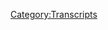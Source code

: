 {{Transcript
    | title         = [[739: Formulaic Objections Part 8]]
    | caption       = [https://knowledgefight.libsyn.com/739-formulaic-objections-part-8 Listen to this episode on Libsyn]
    | episodeNumber = [[739: Formulaic Objections Part 8|739]]
    | length        = 03:00:33
}}

{{MessageBox
    | header     = Warning: Bot Generated Content
    | text       = This transcript was automatically generated by transcription software and likely contains many mistakes and misattributions. Please check the audio for definitive quotes, attribution, and context.
    | image      = N3yvass4myg91.webp
    | imagewidth = 50px
    | id         = warning
}}

{{TranscriptBlock
    | name      = Norm Pattis
    | timestamp = 00:00:01.000
    | text      = A young fireplug of a lawyer got his teeth and Alex Jones and decided that this was something you'd like to gnaw on. And, you know, so he poured through a series of people who were designated as corporate reps and then publish their EBA on their depositions online. And so the haters what we had a field day with the corporate reps no one else Infowars was willing to do it again. No one wanted to have their deposition placed on video online to the ridicule while the Alex haters knowledge fight. There are people there's a there's a whole knowledge fight.com or something called Knowledge first or knowledge fight. These people will apparently live by loving date Alex Jones, and they pounced on every piece of video they can find. Knowledge find much fight. There's a website called Knowledge violet, find what you know, these are a couple of bottom feeders who make their chops eating out. And so they have episodes almost daily. The corporate reps didn't want to be exposed to that again.
}}

{{TranscriptBlock
    | name      = Norm Pattis
    | timestamp = 00:01:13.000
    | text      = I guess I should say, I got my ass kicked. Knowledge fight. Fight knowledge fight on
}}

{{TranscriptBlock
    | name      = Jordan
    | timestamp = 00:01:23.000
    | text      = a couple of bottom feeders. worship at the altar of sleep and talk a little bit about Alex Jones.
}}

{{TranscriptBlock
    | name      = Jordan
    | timestamp = 00:01:31.000
    | text      = Oh, yes, we are dad Jordan. What's your bright spot today, buddy?
}}

{{TranscriptBlock
    | name      = Jordan
    | timestamp = 00:01:36.000
    | text      = My bright spot is I was on Marty and Sarah love wrestling. Yes. On podcast our friends Marty and Sarah. Do bass errors in Belgium? Oh, yeah. And so Marty needed someone to fill in. And we had a fun conversation about my feelings about Bray
}}

{{TranscriptBlock
    | name      = Jordan
    | timestamp = 00:01:53.000
    | text      = Wyatt. That's excellent. I imagine that would be the main focus a little bit
}}

{{TranscriptBlock
    | name      = Jordan
    | timestamp = 00:01:57.000
    | text      = more about Bray Wyatt. than some talk about how I don't understand what the deal is with orange Cassidy.
}}

{{TranscriptBlock
    | name      = Jordan
    | timestamp = 00:02:04.000
    | text      = You Well, that's fair.
}}

{{TranscriptBlock
    | name      = Jordan
    | timestamp = 00:02:06.000
    | text      = It was a lot of fun. People can find that over it. I guess you just search for Marty and Sarah love wrestling podcasts. You know how to find.
}}

{{TranscriptBlock
    | name      = Jordan
    | timestamp = 00:02:13.000
    | text      = I mean if you don't know how to find podcasts that's kind of an interesting thing that
}}

{{TranscriptBlock
    | name      = Jordan
    | timestamp = 00:02:17.000
    | text      = you find us Yeah, exactly. You come here from norm Pattis tell you to check out these jokes did
}}

{{TranscriptBlock
    | name      = Jordan
    | timestamp = 00:02:24.000
    | text      = users did you download this bootleg from Livewire? What's going on here? Yeah, so what's your bread? My bright spot is shoes. Dan. My wife. Very beautiful person. Lovely. love her very much. She's my favorite. I found out recently that my shoes are garbage as they almost always are. Got me some new shoes in there. Amazing. Nice. Sarah Mays. I'm the fastest tennis player maybe there's ever been right? Well, and if
}}

{{TranscriptBlock
    | name      = Jordan
    | timestamp = 00:02:51.000
    | text      = you fuck up, you can say new shoes. New shoes. Yeah, they're you know, all sorts of things can be just completely written off because you have new shoes.
}}

{{TranscriptBlock
    | name      = Jordan
    | timestamp = 00:02:58.000
    | text      = Oh, what's even better. They're a little bit too big, just a little bit. It's actually very comfortable. But when you're running, that's an excuse. But
}}

{{TranscriptBlock
    | name      = Jordan
    | timestamp = 00:03:06.000
    | text      = also your feet are like goldfish, and they will grow to the size of the container.
}}

{{TranscriptBlock
    | name      = Jordan
    | timestamp = 00:03:11.000
    | text      = That does sound correct. From what I remember in basic biology when I was about eighth grade. That is what they said. Yeah, about cofina Take a look at those shoes. These are different shoes that were in the old shoe. I don't want to screw up the good shoes. Sure.
}}

{{TranscriptBlock
    | name      = Jordan
    | timestamp = 00:03:24.000
    | text      = Sure. Yeah. One time I got new shoes on are pretty bright white, you know, like because they're new. Sure. And I wore them to an open mic just because Oh, no. They're like my older shoes had fallen apart. Right? Right. So I wore them and I walked in and immediately sorry and Choccy and John, his buddy John. John McBride. The two of them were sitting at a table and they saw me and they just started doing a run of jokes about my new show. Whoa, whoa.
}}

{{TranscriptBlock
    | name      = Jordan
    | timestamp = 00:04:00.000
    | text      = I love I love it. I love you don't get that. It's just my favorite.
}}

{{TranscriptBlock
    | name      = Jordan
    | timestamp = 00:04:06.000
    | text      = Yeah, I couldn't stop laughing. Anyway, Jordan today we have an episode to go over. Oh, we're gonna do some fun stuff. But you might have noticed in the intro there we have a new special intro courtesy of DJ Dan archy. Thanks so much thought best norm Pattis lawyer extraordinaire, one of the premier lawyers First Amendment lawyers, constitutional lawyers
}}

{{TranscriptBlock
    | name      = Jordan
    | timestamp = 00:04:27.000
    | text      = for shitbags.
}}

{{TranscriptBlock
    | name      = Jordan
    | timestamp = 00:04:29.000
    | text      = He has a podcast called law and legitimacy. And on a recent episode, after the trial, he did a little bit of a breakdown battle of what happened. How he was wrong, that idea how the appeal is gonna go great. Sure. And it he decided to bring us up. And what a terrible idea. First of all, I mean, Norm you didn't get the memo that you're not supposed to talk about us.
}}

{{TranscriptBlock
    | name      = Jordan
    | timestamp = 00:04:53.000
    | text      = That's the rule. That's rule number one there. You just accidentally revealed a lot more than you wish you
}}

{{TranscriptBlock
    | name      = Jordan
    | timestamp = 00:05:00.000
    | text      = ate a bit quite a bit because I think like, so he mentioned us in a bankruptcy hearing where he called us knowledge first, right, which was great. And I think that we have a cottage industry out of making fun of fantastic. And that was just good, clean fun. But this mention of us is deeply problematic for Alex and everybody at Infowars. Yeah, and in case, you know, you could hear the intro and feel like things are maybe taken a little bit out of context. Yeah, here is the clip of norm talking about us on his podcast. And afterwards, I think we'll have a lot to celebrate.
}}

{{TranscriptBlock
    | name      = Norm Pattis
    | timestamp = 00:05:35.000
    | text      = And if there's one thing I've learned about Alex, it's that these are these were video depositions, people love to hate them. And so the haters would we had a field day with the corporate reps and the corporate reps. There's not there's no there there, there is no real organization. So they testified about what they knew. And their answer to most things is, I don't know, good question, really. And he that young man was able to persuade a trial judge in Texas that this was willful failure, that the corporation had an obligation to produce a representative that could answer his questions because there had to be answers. And so there was a nother deadline in Texas to produce a corporate rep. We selected I selected a person from Connecticut because no one else it Infowars was willing to do it again. No one wanted to have their deposition placed on video online to the root of the Alex haters, because you know what, there are people there's a, there's a website I've heard about called Knowledge fight. You know, these are a couple bottom feeders there are make their chops eating out. And so they have episodes almost daily, and they you know, they'll call me out they'll call this one. I mean, I don't know if Alex is going to get a percentage of the royalties for the space. Oh, good luck. And so the Alex haters didn't you know, the corporate reps didn't want to be exposed to that again. So the Connecticut representative testified she didn't satisfy the fireplug or the Texas judge. She testified in Connecticut three and a half days. I call that the Gilligan's Island direct the guy Heteroptera the lawyer for the plaintiffs.
}}

{{TranscriptBlock
    | name      = Jordan
    | timestamp = 00:07:13.000
    | text      = Wait, the Gilligan's? That's three hour tour? Yeah, three and a half day. Yeah, that doesn't make sense. Oh, but that's that's norm stand up chops coming? Yeah, I was gonna say, um, So, norm. Come on, man. You're showing too much here. So apparently, Brittany paws got hired as the corporate representative because we everyone else was too worried about being roasted.
}}

{{TranscriptBlock
    | name      = Jordan
    | timestamp = 00:07:35.000
    | text      = Here's what's the most important thing like, okay, you know, Dan, you kicked ass and you brought a lot of work into it. But also the trials where the lawyers did a great job, you know, like your contribution was was spectacular, but it was limited and it was shared. In this case. Dan, you cost norm Pattice? Personally $30,000 Maybe?
}}

{{TranscriptBlock
    | name      = Jordan
    | timestamp = 00:07:57.000
    | text      = Oh,
}}

{{TranscriptBlock
    | name      = Jordan
    | timestamp = 00:08:00.000
    | text      = lots more because of the higher pretty? Yeah, 30 grand is all you
}}

{{TranscriptBlock
    | name      = Jordan
    | timestamp = 00:08:05.000
    | text      = Yeah, might be I mean, I don't want to break down quantifying things. What is important is that there is a recognition here of behavioral change that was made at Infowars, which is prior to this Rob do was totally fine. Going in a being a candle wearing doofus sitting in there being on I don't know, how many did he do? A couple eggs? Yeah, exactly. And then, you know, Daria was totally fine. These depositions, I don't actually think she's afraid of me at all, or anything. But these people were not willing to do this and face the kind of scrutiny in the public eye that our podcast brings. Literally airwaves, only our podcast brings, right. And the other thing that it reveals do is that there are discussions. They know us being a motivating factor in them not wanting so to be the corporate rep, which is fucking hilarious.
}}

{{TranscriptBlock
    | name      = Jordan
    | timestamp = 00:08:56.000
    | text      = That means this conversation happened. We need you to be the corporate rep again. I don't want to do it. Those two guys will be mean to me.
}}

{{TranscriptBlock
    | name      = Jordan
    | timestamp = 00:09:05.000
    | text      = Those two guys at Chicago will just roast the shit out of Chicago. Wow.
}}

{{TranscriptBlock
    | name      = Jordan
    | timestamp = 00:09:13.000
    | text      = Good luck. We royalties. Oh, boy. Oh, yeah.
}}

{{TranscriptBlock
    | name      = Jordan
    | timestamp = 00:09:17.000
    | text      = Also, Norman's recommerce He's really got to stop with this brain landlord joke. Yeah, that's nice. Been doing this too much. In the aftermath of the trial too much like I live rent free in people's heads. Sure, sure. I mean, it's fun and all like I remember the first time I heard it, like, when I was maybe 13. Yeah, it was a really interesting phrase. Yeah. Now it's a little I especially when Norman said it like 100 times. Yeah, it's getting very old. And I think that it's it's evidence of him either deflecting from reality or not understanding what I and this show is about. Yeah, like I don't give a shit. Like he is only Serving the purposes of what I hope to achieve
}}

{{TranscriptBlock
    | name      = Jordan
    | timestamp = 00:10:03.000
    | text      = Yeah, Alex is a window yeah Alex is nothing the sky and everything cool is out there after we get through Alex
}}

{{TranscriptBlock
    | name      = Jordan
    | timestamp = 00:10:12.000
    | text      = not after we get through Alex in terms of like, you know him going away right get through in terms of after you understand exactly do you see the window?
}}

{{TranscriptBlock
    | name      = Jordan
    | timestamp = 00:10:20.000
    | text      = There's you can see through the windows three out Yes, yes.
}}

{{TranscriptBlock
    | name      = Jordan
    | timestamp = 00:10:24.000
    | text      = And yeah norm I mean like none of this lives free in my head I think it's hilarious yeah and
}}

{{TranscriptBlock
    | name      = Jordan
    | timestamp = 00:10:30.000
    | text      = it's even funnier now that you It's too funny. It's too funny. Oh,
}}

{{TranscriptBlock
    | name      = Jordan
    | timestamp = 00:10:34.000
    | text      = so thank you norm you know, they it's beyond the brightspot it's a it's a revelation it
}}

{{TranscriptBlock
    | name      = Jordan
    | timestamp = 00:10:39.000
    | text      = is it is i because it is such it is such an acknowledgment of how much gaslighting they've been doing to us like I it's physically impossible for them not to know right? We've known that for a long time. Yeah, but what they knew how much they knew what it meant to them all that stuff that we couldn't we could only guess it that we could only guess and it kind of drives you mad because you're like, there's no way they put that much thought into and
}}

{{TranscriptBlock
    | name      = Jordan
    | timestamp = 00:11:05.000
    | text      = I think you know, I think that's partially because you and I are are self deprecating people by nature. So it's like get off your fucking high horse these people don't care. No one cares about you in your head and you're you know gaslighting yourself along with them
}}

{{TranscriptBlock
    | name      = Jordan
    | timestamp = 00:11:18.000
    | text      = You think you're so important that they care about you is by is my thought process.
}}

{{TranscriptBlock
    | name      = Jordan
    | timestamp = 00:11:23.000
    | text      = That's why it was so shocking that like I'd heard that he mentioned something Yes. And when I was listening to it, I'm like, What the fuck?
}}

{{TranscriptBlock
    | name      = Jordan
    | timestamp = 00:11:30.000
    | text      = I heard. I had heard the rent free thing. So I was like, Oh, they could do that. To find out the second part is mind boggling. Woof woof woof also, it is a bad idea to insult somebody when they have a DJ willing to remix that in so if you were if you were in high school and there was a bully bothering you, but you had a DJ who was going to remix their insult you have one
}}

{{TranscriptBlock
    | name      = Jordan
    | timestamp = 00:11:57.000
    | text      = right yeah and if you have so little respect for the bully that whatever insult they're saying anything
}}

{{TranscriptBlock
    | name      = Jordan
    | timestamp = 00:12:04.000
    | text      = Yeah, hilarious and do your best.
}}

{{TranscriptBlock
    | name      = Jordan
    | timestamp = 00:12:07.000
    | text      = So good luck Good luck. Thank you Norm Yeah, anyway, we have an episode like I said, but before we get to it let's take a little moment say hello to some new walk. Oh, that's great idea. So first Wilford Snapple Snapple of the Gribble. Pebble, thank you so much. You are now policy walk. I'm a policy wonk. Wait,
}}

{{TranscriptBlock
    | name      = Jordan
    | timestamp = 00:12:21.000
    | text      = you can't dance. You can't donate to you know, I
}}

{{TranscriptBlock
    | name      = Jordan
    | timestamp = 00:12:24.000
    | text      = can't use that as a name at the end because it's somebody else. Walk who blame so I have to come up with a new alias. Yeah,
}}

{{TranscriptBlock
    | name      = Jordan
    | timestamp = 00:12:29.000
    | text      = this is like a Twitter handle. They
}}

{{TranscriptBlock
    | name      = Jordan
    | timestamp = 00:12:30.000
    | text      = bought it from you maybe mind slumlord?
}}

{{TranscriptBlock
    | name      = Jordan
    | timestamp = 00:12:36.000
    | text      = Wait, why did that one show up first in your brain?
}}

{{TranscriptBlock
    | name      = Jordan
    | timestamp = 00:12:39.000
    | text      = I don't know. That's a question. Shep says trans rights. Thank you so much for now policy while I'm a policy wonk, thank
}}

{{TranscriptBlock
    | name      = Jordan
    | timestamp = 00:12:44.000
    | text      = you very much. And
}}

{{TranscriptBlock
    | name      = Jordan
    | timestamp = 00:12:45.000
    | text      = we agree. Next, rolly boys, thank you so much. You're now a policy wonk.
}}

{{TranscriptBlock
    | name      = Jordan
    | timestamp = 00:12:50.000
    | text      = I'm a policy wonk. Thank you very much.
}}

{{TranscriptBlock
    | name      = Jordan
    | timestamp = 00:12:52.000
    | text      = Next, Lucy Lawless on the trail. Thank you so much for an hour policy walk. I'm a policy wonk.
}}

{{TranscriptBlock
    | name      = Jordan
    | timestamp = 00:12:57.000
    | text      = Thank you very much.
}}

{{TranscriptBlock
    | name      = Jordan
    | timestamp = 00:12:58.000
    | text      = I go next never expected to learn that Alex Jones thinks our last name is weird. We pronounce it pet in Gil. The Gribble Pitbull is silent. Thank you so much. You are now a ballsy one. I'm a policy wonk. Thank
}}

{{TranscriptBlock
    | name      = Jordan
    | timestamp = 00:13:09.000
    | text      = you very much.
}}

{{TranscriptBlock
    | name      = Jordan
    | timestamp = 00:13:10.000
    | text      = Next, Angela and chase of house Gribble. Pitbull, thank you so much. Now policy one.
}}

{{TranscriptBlock
    | name      = Jordan
    | timestamp = 00:13:16.000
    | text      = Here's, here's how far behind sometimes you could really get it really shortly after the Gribble.
}}

{{TranscriptBlock
    | name      = Jordan
    | timestamp = 00:13:25.000
    | text      = And oops, all swear he carries. Thank you so much for now policy walk. I'm a policy wonk. Thank you very much. Thank you. Now, Jordan. Yes. As you know, we've talked about this privately. I've been having some insomnia type issues. Yeah. The past week has been really tough with sleep schedule traveling. And, you know, I think it has a little bit of an effect on you know, what you want to do, how much you can take on and what have you. And I found myself this week, definitely having a like, I don't even want to turn on Alex's show. I don't even want to listen to it. It's frustrating. I know. I'm going to be bored. I'm already exhausted. I don't really want to do this. And so I kind of I've, you know, I can guess what he's saying. Yeah, I feel like I'm just not interested. Not hard. And so I decided a norm talking shit about us covering the show. We're going through his whole show. No, oh, no. Oh, all these people are afraid to sit in a deposition room. Oh, no. today. We have another formulaic objection. Yay. So today, what we're going to be looking at is the deposition of Don Salazar. Okay, the longtime writer and editor Infowars. One of the people who wrote some of the articles that were primary in the Sandy Hook conspiracy, right. Someone who has a number of emails around to the Sandy Hook conversation. Yeah. Somebody who followed us on Twitter until we mentioned it and then he unfollowed ran
}}

{{TranscriptBlock
    | name      = Jordan
    | timestamp = 00:14:57.000
    | text      = away forever. Are we? This is
}}

{{TranscriptBlock
    | name      = Jordan
    | timestamp = 00:15:01.000
    | text      = from the Connecticut? Case, scotch. And Adan is somebody who I've always had a little bit of a fascination with. Because I think he is a soldier, as they say, in the in the I don't know what world but gangland warfare world. Yeah, gotcha. Sure. He seems he strikes me in the same way as someone like a Daria. And that is like all you believe, right? Or whether or not you believe you believe in whatever the underlying mission
}}

{{TranscriptBlock
    | name      = Jordan
    | timestamp = 00:15:29.000
    | text      = is, you are going to follow orders, regardless of whether or not they are sanctioned by the Geneva Conventions a lie
}}

{{TranscriptBlock
    | name      = Jordan
    | timestamp = 00:15:37.000
    | text      = and you know, you believing some insane thing. Yeah, are undistinguishable Right, right between for you, because whatever is motivating, it is more important and its primary. He is somebody who's written a lot of horrible shit over the course of his time. He seems like an asshole. But he's also somebody who I've never heard talk. I've never seen him in front of the camera. He's not he's not an on camera guy. That's true. And so I had nothing, really to prepare me to, to see this deposition. Like what's gonna happen here? No, is afraid of him anymore. Oh, you see that? For one thing, he doesn't strike me as savvy as I imagined him.
}}

{{TranscriptBlock
    | name      = Jordan
    | timestamp = 00:16:20.000
    | text      = So his intelligence is not of the world shaking variety. It might be a
}}

{{TranscriptBlock
    | name      = Jordan
    | timestamp = 00:16:25.000
    | text      = perfectly smart person, but I don't find him and the way he answers questions or the way he processes what's going on to be all that like, remarkable. And then also, he's 37. And that really bummed me out. Right? I for some reason, I thought he was like, 26. Or, like, I don't know, in the Alex Darren mcbreen a right brain. For some reason. 37 was about the exact age that I was surprised to hear. Yeah. And I was disappointed. Maybe it's because I'm 38 sure, you know, it's like I can kind of whatever the, you know, the landmarks and in life, right, they would have been fairly similar. We would have been the same age at about certain time to experience certain things, world events, you know, from the same presumed level of maturity, right? And that kind of makes me sad.
}}

{{TranscriptBlock
    | name      = Jordan
    | timestamp = 00:17:17.000
    | text      = Yeah, it would be less sad if he were on the front nine of life, so to speak, you know, like, instead of the back nine is where he's starting. He's starting on the town hall, and you're going this is not going to end well for you, man. The
}}

{{TranscriptBlock
    | name      = Jordan
    | timestamp = 00:17:28.000
    | text      = The other thing too, is though, like, I realized how delusional that was of me, because he's been there since 2012. Yeah. So like, the idea that he would be 26 is like what he started at 16. I mean, this is ridiculous. That
}}

{{TranscriptBlock
    | name      = Jordan
    | timestamp = 00:17:39.000
    | text      = seems like the appropriate level of writing he's at though you're not wrong. Yeah.
}}

{{TranscriptBlock
    | name      = Jordan
    | timestamp = 00:17:43.000
    | text      = So this deposition is quite interesting. It's taken by Chris Mati. And, yeah, let's just jump in, begins with some formalities and stuff. And the first question, the first bit that you want to get into is, how did you prepare for this deposition?
}}

{{TranscriptBlock
    | name      = Jordan
    | timestamp = 00:18:04.000
    | text      = always my favorite question, it's a great way to open well, and it always
}}

{{TranscriptBlock
    | name      = Jordan
    | timestamp = 00:18:07.000
    | text      = reveals that they didn't really
}}

{{TranscriptBlock
    | name      = Jordan
    | timestamp = 00:18:09.000
    | text      = do it at all. Yeah.
}}

{{TranscriptBlock
    | name      = Chris Mattei
    | timestamp = 00:18:10.000
    | text      = What did you do to prepare for today's deposition? Mr. Salazar?
}}

{{TranscriptBlock
    | name      = Adan Salazar
    | timestamp = 00:18:15.000
    | text      = I went over a few of the articles that are in question. Which article? Did the I reread the FBI Sandy Hook? FBI says nobody died at Sandy Hook and probably the first how big article that I wrote the first article probably sorry, how big Wolfgang Halbig article that I wrote.
}}

{{TranscriptBlock
    | name      = Chris Mattei
    | timestamp = 00:18:42.000
    | text      = In that article was titled something to the effect of investigator threatened Sandy Hook investigator threatened something to that effect. Yes, sir. That's it. You reviewed those two articles, review anything else,
}}

{{TranscriptBlock
    | name      = Adan Salazar
    | timestamp = 00:18:57.000
    | text      = but I didn't go in depth that I kind of just glossed over them. That's pretty much it.
}}

{{TranscriptBlock
    | name      = Chris Mattei
    | timestamp = 00:19:02.000
    | text      = Okay. So other than those two articles, did you review any other materials in advance of your deposition today? Other than attorney woman, Did you discuss your deposition with anybody else today? No, sir. Okay. You haven't communicated with Alex Jones that you're being deposed? No, sir. You haven't communicated that to rob do? No, sir. You having communicated that to David Jones? No, sir. Okay. We ordinarily be working today. Yes. And you're currently employed by whom? Free Speech systems
}}

{{TranscriptBlock
    | name      = Adan Salazar
    | timestamp = 00:19:41.000
    | text      = infowars.com.
}}

{{TranscriptBlock
    | name      = Jordan
    | timestamp = 00:19:43.000
    | text      = As this deposition progresses, you get the sense that maybe a Don should have done a little more to prepare for this interview. There are basic elements of his timeline and surrounding context of his writing that Maddie can demonstrate which Adan seems to think are like undiscoverable secrets. Also, I find it very strange. angen probably difficult to believe that Adan didn't talk to Alex or rob do about being deposed. They work together. This is in relation to a suit against Alex and the company. And as Don says he was supposed to be at work that day. It seems like he would have to come up with a reason he couldn't make it to work. So I guess he must just lied to his employer right off the bat that doesn't inspire confidence in him as a credible witness highlighting his willingness to deceive.
}}

{{TranscriptBlock
    | name      = Jordan
    | timestamp = 00:20:25.000
    | text      = Yeah, I told him, I told no, no, listen, I didn't tell Alex or Owen or anything, because I told him my grandma died and I had to go to the funeral. So I'm a reliable source. Come on, let the
}}

{{TranscriptBlock
    | name      = Jordan
    | timestamp = 00:20:35.000
    | text      = record show that this guy is a liar. I can understand if a Don doesn't want to say that he spoke with Alex about what he was going to testify as that would probably or even possibly give the impression that Alex coached him, but I don't understand what issues there would be with him just telling Alex about the existence of this deposition, Alex would have to know that they were interested in talking to Adan since he wrote these articles that are involved in the suit. Yeah, I could possibly see a scenario where a Don was afraid to tell Alex that he was actually going to show up and talk to the lawyers, but outside or something like that. I have a hard time accepting that this didn't come up. Yeah, it's possible, but it's just like, it seems very weird.
}}

{{TranscriptBlock
    | name      = Jordan
    | timestamp = 00:21:12.000
    | text      = I'm gonna throw this out at you. Okay, if I was going to be deposed for anything, and they had like, six books I had to read. And I would be like, Okay, I'm gonna make it through at least a full two or three of these books, right. I've got the time. I've got the work, there's the need to do it. And then maybe I can pass off the other three has been fine, you know. But, uh, Don is only telling me that he skimmed less than 5000 words, right? It's not like the articles are long.
}}

{{TranscriptBlock
    | name      = Jordan
    | timestamp = 00:21:42.000
    | text      = So some of them may be longer than you think. But not that long. Yeah, yeah. Yeah. Yeah, it seems it seems really strange. I mean, you would think that if you really wanted to be an active participant, you would go you'd read the article, you'd figure out like where the information that you were working from came from, at least brush up on some of that. So you can defend your process? Yep. But yeah, you just skim some stuff? Yeah. So Dawn started in April 2012. And as we know, the shooting happened in December 2012. So he was pretty new screen when that happened. Yeah. But before we get to any of that, we've talked about what he was doing before April 2012.
}}

{{TranscriptBlock
    | name      = Chris Mattei
    | timestamp = 00:22:22.000
    | text      = When did you are working for free speech systems?
}}

{{TranscriptBlock
    | name      = Adan Salazar
    | timestamp = 00:22:27.000
    | text      = April 2012. Where were you? I held three jobs. I wrote for textbroker.com. I also was a contractor for Quest Diagnostics. And what was that their job. I was also a Google search engine optimizer, worked for a contractor for noodle called Leap force.
}}

{{TranscriptBlock
    | name      = Jordan
    | timestamp = 00:23:06.000
    | text      = It's somewhat notable that Don began his time at Infowars, only a short time before Sandy Hook occurred. He was a fresh new on the job reporter when the story started, and as you can tell from this resume that Don is giving. He didn't have previous work experience that would make him well prepared for the role that he found himself in Oh, no. The job at Quest is basically a courier position, shuttling samples from hospitals and doctor's office to a central testing facility. The job he had with Textbroker is the sort of thing where he would get paid to write little blurbs for websites sort of a freelance gig thing. Sure, sure. This is where you might go, if you want someone to write a paragraph about a lamp you're selling and you don't want to pay too much. Textbroker is also the sort of place you might go to get filler for a website that's designed for gaming affiliate link systems. To give you some sense of the operation. In their basic category of services, you can choose their low rate option, which has this blurb, this is how it describes that service did they write their own blurb using their service they might have Okay, quote, I accept mistakes in spelling, grammar and expression in favor of a lower price for writing where you could just write what you can just write what random misspelled words, you can make about 1.1 cents per word for that. If you have to pay attention to spelling and grammar you can make up to about like 5.5 cents, all right? To be clear, I'm not knocking the hustle. And there's no shame in this kind of gig. It's just not necessarily the sort of writing work you do. If you had in demand skills in that field, and it's something that maybe isn't a great thing to be like on the resume for the job that he ends up him.
}}

{{TranscriptBlock
    | name      = Jordan
    | timestamp = 00:24:39.000
    | text      = Yeah, I think I think Heinlein got paid 1.1 cents a word at one point, but it was different. It was different currency wise time. Yeah. So I don't think he's on the same level, right? I don't think so.
}}

{{TranscriptBlock
    | name      = Jordan
    | timestamp = 00:24:50.000
    | text      = Hemingway got money subtracted for punctuation.
}}

{{TranscriptBlock
    | name      = Jordan
    | timestamp = 00:24:54.000
    | text      = Yeah, too many commas.
}}

{{TranscriptBlock
    | name      = Jordan
    | timestamp = 00:24:57.000
    | text      = The job at leap force is described here as an SEO subcontractor for Google. More specifically, the company hires people to work at home and do repetitive searches to evaluate the results. Basically, to use this information for better ad placement, it's a pain in the ass kind of job. And you can find tons of reviews about the grind and how it's really only worth doing as a side gig for some extra cash unless you can just turn off your brain. Yeah, there's the people on like Glassdoor talking about this is miserable. Yeah, I mean, no offense to Adan or anybody else working these kinds of jobs. It actually does show quite a bit of initiative for him to have these three gigs running simultaneously. That's, you know, to the impressive gotta hustle. In a certain sense. He's got a hustle. I just don't think it's the kind of resume I'd be incredibly impressed by if I were running a super important media network. And I was looking to hire a reporter slash editor of the news. Yeah, maybe you take a chance on this candidate and you get lucky but a Don's writing a behavior are pretty central to the claims that Infowars was disseminating, that just lost them a billion dollars. So it doesn't seem like this one worked out great.
}}

{{TranscriptBlock
    | name      = Jordan
    | timestamp = 00:26:00.000
    | text      = When I worked at the coupon place. Yeah, right. Testing coupons. That was my whole job is I would go in there and I would test expired coupons. I put the code into a website and I'd click Can you buy and they'd be like, No, and I'd be like, You're goddamn right. No, that was my whole day. Right? Yeah. At no point in time was I like, Okay, now that I've finished this, I'm gonna go work for the tribune as a cub reporter like that wasn't the that's not the jump.
}}

{{TranscriptBlock
    | name      = Jordan
    | timestamp = 00:26:25.000
    | text      = Even let's even go a step further. It's not a cover reporter. No, that's right.
}}

{{TranscriptBlock
    | name      = Jordan
    | timestamp = 00:26:31.000
    | text      = I'm not the Features Editor and Tribune today.
}}

{{TranscriptBlock
    | name      = Jordan
    | timestamp = 00:26:35.000
    | text      = Don will go on to describe like, his role immediately was essentially he could write whatever he wanted, there was no oversight. So like, it's going, it's going from coupon cabin to being to right hand in the newspaper, basically,
}}

{{TranscriptBlock
    | name      = Jordan
    | timestamp = 00:26:49.000
    | text      = while people are while they're reading it to just make it up as you go. It's wild. That is crazy. It's not
}}

{{TranscriptBlock
    | name      = Jordan
    | timestamp = 00:26:57.000
    | text      = best practices. Crazy. Yeah. So now we get to Don's educational background. Okay.
}}

{{TranscriptBlock
    | name      = Chris Mattei
    | timestamp = 00:27:06.000
    | text      = Tell me about your educational background, please.
}}

{{TranscriptBlock
    | name      = Adan Salazar
    | timestamp = 00:27:09.000
    | text      = I went to the University of Texas for about a year and a half. And majored in liberal arts took several English courses there. And I also did have a semester at Austin Community College.
}}

{{TranscriptBlock
    | name      = Jordan
    | timestamp = 00:27:28.000
    | text      = I don't know why you'd even bring up that you did half a semester at a community college. It just confusing. And it sounds like you're saying that you've signed up for some classes and you just didn't finish them. Austin Community College has 16 week semesters, but they also offer some courses that run eight weeks. So it's entirely possible that Adan is expressing that he finished some of those eight week classes. But if that's the case, he should have said I took a few classes at ACC. That makes me think that it's more likely that he signed up and then just didn't finish them. Yeah, yeah. Also, I don't know how it is at all universities. But typically, liberal arts isn't a major, it's sort of a category of majors. You wouldn't be a liberal arts major. No, you'd be within the liberal arts.
}}

{{TranscriptBlock
    | name      = Jordan
    | timestamp = 00:28:06.000
    | text      = I mean, in the in the early year that he did finish, maybe he'd hadn't chosen a specific major. He was just taking the basic courses. Yeah,
}}

{{TranscriptBlock
    | name      = Jordan
    | timestamp = 00:28:14.000
    | text      = they were drawn towards the soft sciences and humanities. Yes. You know, yeah, that's fine. But like, I don't think liberal arts is a major when I was, I didn't go to UT Austin,
}}

{{TranscriptBlock
    | name      = Jordan
    | timestamp = 00:28:24.000
    | text      = I went to community college for a while. And I hated it so much that after the second week, I would drive there to avoid telling my parents that I wasn't going to school. But I would sleep in the parking lot
}}

{{TranscriptBlock
    | name      = Jordan
    | timestamp = 00:28:37.000
    | text      = in the car, in case they put like a load jack on your car.
}}

{{TranscriptBlock
    | name      = Jordan
    | timestamp = 00:28:41.000
    | text      = Just in case. What am I gonna go in and sleep in the class? Now? That's disrespectful. I'm gonna not go to their class and sleep nearby.
}}

{{TranscriptBlock
    | name      = Jordan
    | timestamp = 00:28:49.000
    | text      = That's pretty good. Yeah,
}}

{{TranscriptBlock
    | name      = Jordan
    | timestamp = 00:28:50.000
    | text      = I did not put that on many resumes that smart. I didn't put it on there. Yeah, I
}}

{{TranscriptBlock
    | name      = Jordan
    | timestamp = 00:28:53.000
    | text      = don't know you didn't when I hired you. Yeah, exactly. So I'm a huge fan of education and the academic environment as a whole. But I do try to be as clear as possible that I don't think it's necessary for everyone to partake in, you can be as smart and capable as anyone who went to college without any higher education. And many folks I know, bear that out over here looking at you, but there are so many hyper competent people who never went to college. And those people aren't folks that I would look at and say, Hey, you should take some classes because they're doing just fine. On the other hand, if you don't have any formal education, then find yourself as a highly placed reporter at a propaganda outlet where you argue that grieving families are actors, and you're discussing your educational background in a deposition that about that shitty work that you did. I might think that your lack of training or familiarity with the field that you're in is a problem. And it could have helped if you would have taken some classes. Yeah, yeah. To be perfectly blunt. I don't think that any amount of classes would have helped Don, not that he's dumb or anything, just that I don't think that he's interested in doing the thing that he's doing well, if you have I don't think he needs to get better if you have the
}}

{{TranscriptBlock
    | name      = Jordan
    | timestamp = 00:29:57.000
    | text      = moral framework necessary to do what you're doing now. Oh, yeah, then you're fine. Whether you're an expert at J school or not, you're gonna do what you're
}}

{{TranscriptBlock
    | name      = Jordan
    | timestamp = 00:30:05.000
    | text      = doing. Yeah. You might just need a moment of revelation about yourself. Yeah. As opposed to class. Yeah, exactly. Yeah. So by this point in the deposition, we have a sense of what a Don's resume would have probably looked like when he applied to be a writer and editor at Infowars. He had some freelance style writing experience. But beyond that, if he credential he had no experience in media or journalism, and he had no education in the field, but he got hired anyway. And it seems like there might be possibly a reason why. Why didn't
}}

{{TranscriptBlock
    | name      = Chris Mattei
    | timestamp = 00:30:32.000
    | text      = you try the Free Speech systems?
}}

{{TranscriptBlock
    | name      = Adan Salazar
    | timestamp = 00:30:41.000
    | text      = I liked Alex Jones and the message.
}}

{{TranscriptBlock
    | name      = Chris Mattei
    | timestamp = 00:30:46.000
    | text      = Before you ever applied to free speech systems, you were essentially an audience member, correct? Yes,
}}

{{TranscriptBlock
    | name      = Jordan
    | timestamp = 00:30:54.000
    | text      = he was a fan.
}}

{{TranscriptBlock
    | name      = Jordan
    | timestamp = 00:30:55.000
    | text      = I just, you know, every time I learn more about how Infowars operates, I'm like, There's no way. There's just no way.
}}

{{TranscriptBlock
    | name      = Jordan
    | timestamp = 00:31:02.000
    | text      = It's usually a contest. Exactly, I guess that maybe is for more of the On Air folks. You know, that's the because the you know, given the razzle dazzle,
}}

{{TranscriptBlock
    | name      = Jordan
    | timestamp = 00:31:13.000
    | text      = share, it's hard to, it's hard to have an Info Wars contest about writing because there's like, no benchmark. There's no like, Oh, here's good writing. And here's bad writing. You've just got the same
}}

{{TranscriptBlock
    | name      = Jordan
    | timestamp = 00:31:23.000
    | text      = Info Wars essay. Oh, no.
}}

{{TranscriptBlock
    | name      = Jordan
    | timestamp = 00:31:27.000
    | text      = I think I think that's the low rates, not worried about typos in spelling's and character.
}}

{{TranscriptBlock
    | name      = Jordan
    | timestamp = 00:31:33.000
    | text      = I point one cents. Yeah, that's a word. Yeah. So, Maddie asks, What was it about Infowars? That really got you got you interested
}}

{{TranscriptBlock
    | name      = Chris Mattei
    | timestamp = 00:31:43.000
    | text      = in what happened to the Alex Jones Show in the written commentary?
}}

{{TranscriptBlock
    | name      = Adan Salazar
    | timestamp = 00:31:51.000
    | text      = Probably their, you know, their refusal to believe the the narrative behind 911.
}}

{{TranscriptBlock
    | name      = Chris Mattei
    | timestamp = 00:31:58.000
    | text      = Okay. Do you suspect a narrative that the mainstream media had reported concerning 911?
}}

{{TranscriptBlock
    | name      = Adan Salazar
    | timestamp = 00:32:07.000
    | text      = What was that question again?
}}

{{TranscriptBlock
    | name      = Chris Mattei
    | timestamp = 00:32:08.000
    | text      = Do you were you suspicious? I'm sorry. Just let me finish my question. I know you're anticipating what I'm going to say. But did you personally suspect the narrative that the mainstream media had reported concerning 911?
}}

{{TranscriptBlock
    | name      = Adan Salazar
    | timestamp = 00:32:28.000
    | text      = Yeah, so suspicious of it.
}}

{{TranscriptBlock
    | name      = Jordan
    | timestamp = 00:32:30.000
    | text      = So in 20 1211 years after 911, that's a motivating, I guess maybe, you know, whenever he got interested in good years, probably Yeah. Yeah. Yeah. So motivating factor, suspicion about 911. And their refusal to accept the mainstream narrative,
}}

{{TranscriptBlock
    | name      = Jordan
    | timestamp = 00:32:46.000
    | text      = what's, what's your what's your career path? Like, if it starts with I thought 911 was an inside job. And then the next step is, I'm the editor@infowars.ca. That's that's a career path.
}}

{{TranscriptBlock
    | name      = Jordan
    | timestamp = 00:32:59.000
    | text      = I saw employment because I was impressed with these people refusing to believe that 911 had his great we're told had his great, you know, yeah. So I appreciate this instinct on Matty's part. And that is to go from this like, Oh, you're suspicious about 911? Why? Yeah. Because in a deposition setting, that can lead to some interesting thing.
}}

{{TranscriptBlock
    | name      = Chris Mattei
    | timestamp = 00:33:22.000
    | text      = In what in particular, were you suspicious of?
}}

{{TranscriptBlock
    | name      = Adan Salazar
    | timestamp = 00:33:26.000
    | text      = I didn't think we were being told the full truth about various parts of that narrative,
}}

{{TranscriptBlock
    | name      = Chris Mattei
    | timestamp = 00:33:35.000
    | text      = like so. Can you go into a little bit more detail about what you thought the gaps were in what the reporting was?
}}

{{TranscriptBlock
    | name      = Adan Salazar
    | timestamp = 00:33:46.000
    | text      = I could, I suppose. I didn't think that the fines should have been able to take down the buildings as they were taken down. Yeah. Seemed like a controlled demolition, which is a lot of people still believe, actually.
}}

{{TranscriptBlock
    | name      = Jordan
    | timestamp = 00:34:02.000
    | text      = Are you one, that was probably the
}}

{{TranscriptBlock
    | name      = Adan Salazar
    | timestamp = 00:34:04.000
    | text      = biggest one, especially when building seven falling and, you know, collapsing controlled demolition style when no plane hit it. So those are the biggest factors.
}}

{{TranscriptBlock
    | name      = Chris Mattei
    | timestamp = 00:34:16.000
    | text      = And the fact that you felt it was implausible that the buildings would have collapsed the way they did cause you to suspect whether the United States government was involved in some way in the attack
}}

{{TranscriptBlock
    | name      = Jordan
    | timestamp = 00:34:33.000
    | text      = injection. Okay, so this this is a really interesting clip, because there's a couple of things happening here. Yeah. The first is really transparent, which is how a conspiracy theorist answers a question. A Don has asked why he was suspicious about 911 But it's a conspiracy he hasn't focused on in a while, so a lot of the talking points are a bit foggy in his memory. So he tries to give a vague non answer, then Maddie asks for something more specific and Adan base Because this guy like it doesn't seem right and building seven as his response, which is pretty soft. Yeah. The second thing is something that will become important later is some of Maddies questions develop. This is something that Adan is suspicious about. He has some inconclusive things to point to that he can use to justify these suspicions. And based on having those suspicions he just testified to Matty that led him to suspect the US government was involved. This provides a clear example of a Don's thought process where he's willing to take things that look weird and make him suspicious and use them to build a baseless explanatory narratives. Hold on to this for later because it will become clear how relevant this is to the matter at hand. And how much of a mistake this was on a Don's part in reflection, yeah, maybe it doesn't, you know, lead to any direct consequences. But if you're analyzing this and looking at the way he describes his process and how he interacts with information, it's very damning. And it will that'll become clear later. Yeah.
}}

{{TranscriptBlock
    | name      = Jordan
    | timestamp = 00:36:03.000
    | text      = I mean, that's it's hard to. I do appreciate one thing about Infowars employees that will never not be hilarious to me is that at some point, doesn't the lawyer have to go in and be like, before you answer the question, look at me to see whether or not I'm going to object? Well, you can't do that in a deposition. It's a different
}}

{{TranscriptBlock
    | name      = Jordan
    | timestamp = 00:36:28.000
    | text      = setting, you still have to answer the question. Unless it's some other kind of objection. But these subtotals are just yeah, you still have to Yeah, you can't say you can't be late. But I think you could just still say like, I don't know or not answer. Sure.
}}

{{TranscriptBlock
    | name      = Jordan
    | timestamp = 00:36:40.000
    | text      = Just always look at your lawyer before your answer. It's not hard, right? Isn't that? That's what I would do. I'd be like,
}}

{{TranscriptBlock
    | name      = Jordan
    | timestamp = 00:36:48.000
    | text      = on his shirt color.
}}

{{TranscriptBlock
    | name      = Jordan
    | timestamp = 00:36:51.000
    | text      = My answer is,
}}

{{TranscriptBlock
    | name      = Jordan
    | timestamp = 00:36:54.000
    | text      = so when Adan got hired, he got some training. Sure, but it wasn't. Yeah, it's not really. It's not really training.
}}

{{TranscriptBlock
    | name      = Chris Mattei
    | timestamp = 00:37:00.000
    | text      = Okay. When you started at Infowars, in April of 2012, did you receive any training of any car?
}}

{{TranscriptBlock
    | name      = Adan Salazar
    | timestamp = 00:37:09.000
    | text      = Just to like learn the back end systems, like WordPress and things of that nature.
}}

{{TranscriptBlock
    | name      = Chris Mattei
    | timestamp = 00:37:17.000
    | text      = Okay. So that training basically involved, you know, learning how to use the software programs that you are going to be using every day as an employee, correct? Yes. Did you receive any training concerning the writing function of your job? No. Did you have
}}

{{TranscriptBlock
    | name      = Adan's Lawyer
    | timestamp = 00:37:38.000
    | text      = objection to form?
}}

{{TranscriptBlock
    | name      = Chris Mattei
    | timestamp = 00:37:41.000
    | text      = Did I ever did you ever receive any training during your tenure at free speech systems concerning the writing function of your job now? Why we've ever received any training during the course of your employment? Concerning investigative journalistic practice?
}}

{{TranscriptBlock
    | name      = Jordan
    | timestamp = 00:38:01.000
    | text      = They train you more like a fast food restaurant? Yeah. Like I remember when I went to I worked at JC Penney's for for a cup of coffee. Yeah. When I was when I was younger, and like there was an entire, like, hours long. Thing about like the corporate culture, the rules and like harassment policy loosely, you had to sit in a room and watch videos, the
}}

{{TranscriptBlock
    | name      = Jordan
    | timestamp = 00:38:24.000
    | text      = very least you had to sign something saying that you understood the rules of
}}

{{TranscriptBlock
    | name      = Jordan
    | timestamp = 00:38:27.000
    | text      = what they told. Yeah, it's, it seems like there's less oversight at Infowars than JC Penney's
}}

{{TranscriptBlock
    | name      = Jordan
    | timestamp = 00:38:34.000
    | text      = and if they if you walked into any newspaper in the world, and they didn't tell you first things first about the quote in house style. They were just like, right away my dude.
}}

{{TranscriptBlock
    | name      = Jordan
    | timestamp = 00:38:45.000
    | text      = Also, I wow, I would say that every single job that I've ever had, at least the first like half a week, maybe even the first week, you're working with somebody else. Yeah, absolutely. That's your your training is shadowing. Yeah. Because you can't be trusted just to do just to know exactly how to do your job. Yeah. And it's wild. That does not seem to be the case here. It
}}

{{TranscriptBlock
    | name      = Jordan
    | timestamp = 00:39:08.000
    | text      = is wild to not receive training on the job you worse ostensibly doing, you know, like they they taught him how to post things on the internet. Through WordPress. Yeah,
}}

{{TranscriptBlock
    | name      = Jordan
    | timestamp = 00:39:21.000
    | text      = that was it. You know what it kind of makes me think of like some temp gigs I've had, yeah, you know, where it's just like, Alright, here's how you enter this data, go do it. I don't give a shit. I got other work to do.
}}

{{TranscriptBlock
    | name      = Jordan
    | timestamp = 00:39:31.000
    | text      = What did he think that first six months, right? He had to have been walking around like, they they know, right? They know. I have no idea what I'm doing. They have to look at me and no, maybe
}}

{{TranscriptBlock
    | name      = Jordan
    | timestamp = 00:39:42.000
    | text      = that's part of the test, though. Like you have the
}}

{{TranscriptBlock
    | name      = Jordan
    | timestamp = 00:39:45.000
    | text      = psychopathic confidence to be like, there's no such thing as imposter syndrome. Zach because I'm the greatest.
}}

{{TranscriptBlock
    | name      = Jordan
    | timestamp = 00:39:52.000
    | text      = Yeah. So you also got no training about like what news to cover
}}

{{TranscriptBlock
    | name      = Chris Mattei
    | timestamp = 00:39:56.000
    | text      = what you understood when you apply to Infowars mistake you would be that you were applying for an editor and writer position. When you first started. It sounds like one of the things that you needed to do is update news items on the infowars.com website, correct? Yes. And what do you mean by update?
}}

{{TranscriptBlock
    | name      = Adan Salazar
    | timestamp = 00:40:20.000
    | text      = Kinda like find news items and republish them on Infowars with a link back to the original source.
}}

{{TranscriptBlock
    | name      = Chris Mattei
    | timestamp = 00:40:34.000
    | text      = Find news items that appear to elsewhere on the internet, and then put a link to that news item on the info wars.com. Website. Correct? And how would you determine which news items to highlight on the info wars.com website?
}}

{{TranscriptBlock
    | name      = Adan Salazar
    | timestamp = 00:40:55.000
    | text      = That was subjective. So basically, whatever I thought would be good on the website.
}}

{{TranscriptBlock
    | name      = Chris Mattei
    | timestamp = 00:41:02.000
    | text      = Did you receive any guidance or training on that in any way?
}}

{{TranscriptBlock
    | name      = Jordan
    | timestamp = 00:41:06.000
    | text      = No, that's wild.
}}

{{TranscriptBlock
    | name      = Jordan
    | timestamp = 00:41:08.000
    | text      = I, I mean,
}}

{{TranscriptBlock
    | name      = Jordan
    | timestamp = 00:41:11.000
    | text      = I know words fail.
}}

{{TranscriptBlock
    | name      = Jordan
    | timestamp = 00:41:12.000
    | text      = I just don't know how
}}

{{TranscriptBlock
    | name      = Jordan
    | timestamp = 00:41:15.000
    | text      = it's so nuts that like you have to think like that can't be true. That can't be true would be
}}

{{TranscriptBlock
    | name      = Jordan
    | timestamp = 00:41:22.000
    | text      = the only place in the world where it could be true. It could be true here, right? And like the opening of a WeWork. You know, like, these are the only two scams where you can pull off having no clue what you're doing and just be like, Yeah, fuck
}}

{{TranscriptBlock
    | name      = Jordan
    | timestamp = 00:41:35.000
    | text      = it. I think the I I'm just making noises. Yeah, no, I don't know how to deal with that information. I would have straight up quit.
}}

{{TranscriptBlock
    | name      = Jordan
    | timestamp = 00:41:45.000
    | text      = So this is a scale. Yeah. This is a scale.
}}

{{TranscriptBlock
    | name      = Jordan
    | timestamp = 00:41:49.000
    | text      = Yeah, I would have just been like this. The least This is trouble. This is a recipe for Yes. Leaving aside anything about the ideology or anything about Infowars a business that runs like this. Like, I don't know, if payroll works like this. What are we doing?
}}

{{TranscriptBlock
    | name      = Jordan
    | timestamp = 00:42:07.000
    | text      = What is going on? Yeah, it is. That is the roommate scam. I'd like that. If I was interviewing for that job. I would view it the same way as the roommate scam, you know, where it's like, Oh, I've got no, no, I've got I'll move in with you and be your roommate. But I need $1,000 upfront to move here. And then I'll give you $2,000 Whatever, or whatever it is, you know, I didn't know about that. Yeah, it's great scam. It works for somebody, but it is it is the job equivalent of that is like hey, man, come on in. You're a new editor. No, I don't believe you for a fucking
}}

{{TranscriptBlock
    | name      = Jordan
    | timestamp = 00:42:39.000
    | text      = second who are trying to make me the CEO and then blame me.
}}

{{TranscriptBlock
    | name      = Jordan
    | timestamp = 00:42:44.000
    | text      = Gotta be Yeah, this I'm the fall guy. Right?
}}

{{TranscriptBlock
    | name      = Jordan
    | timestamp = 00:42:46.000
    | text      = This is a bait and switch here for sure.
}}

{{TranscriptBlock
    | name      = Jordan
    | timestamp = 00:42:48.000
    | text      = Gotta be on the Yeah.
}}

{{TranscriptBlock
    | name      = Jordan
    | timestamp = 00:42:51.000
    | text      = So also, uh, Don didn't need to get anybody's sign off on hosting.
}}

{{TranscriptBlock
    | name      = Jordan
    | timestamp = 00:42:55.000
    | text      = What
}}

{{TranscriptBlock
    | name      = Chris Mattei
    | timestamp = 00:42:56.000
    | text      = before posting news items that you had clipped from other sources? Did you have to get approval from anybody to actually publish?
}}

{{TranscriptBlock
    | name      = Adan Salazar
    | timestamp = 00:43:09.000
    | text      = You should probably and it was like, thanks a little less. It was more loose back in 2012. And now, we've learned our lessons. And we're kind of stricter about what we republish.
}}

{{TranscriptBlock
    | name      = Chris Mattei
    | timestamp = 00:43:23.000
    | text      = And I'll ask you some questions about that. But at the time, at least, you started. You could go to any website, select a news item that you thought your audience might be interested in and publish it to infowars.com. Correct. Yes.
}}

{{TranscriptBlock
    | name      = Jordan
    | timestamp = 00:43:39.000
    | text      = Wild. So the we've learned our lesson thing. Yeah. You think that that's about like, like content like Sandy Hook stuff? No, but it's not. It's he explains later in the clip that I didn't cut that. Basically, there are some websites that are litigious about reader repurposing their content. Yeah, it did sound like he was trained on stealing. Yeah. And so he's like, basically, by trial and error, you learn that, like the AP doesn't like it when you just steal their articles. Right. Right. And so like, you just avoid AP articles right here. That's pretty sad. Like in terms of the lessons you've learned, respecting intellectual property, I guess, I mean, right.
}}

{{TranscriptBlock
    | name      = Jordan
    | timestamp = 00:44:22.000
    | text      = It is. It is analogous to learning about which dumpsters are good to get food from, you know, there's there's definitely certainly something along those lines.
}}

{{TranscriptBlock
    | name      = Jordan
    | timestamp = 00:44:31.000
    | text      = They are nothing if not info record.
}}

{{TranscriptBlock
    | name      = Jordan
    | timestamp = 00:44:35.000
    | text      = We info Skaven in the VOR.
}}

{{TranscriptBlock
    | name      = Jordan
    | timestamp = 00:44:38.000
    | text      = So I think that if you're in a position like Adan you always have to whether you believe it or not put on the front facing facade company line that you are reporting facts. Yes. You're doing factual reporting on the God's work. Yeah.
}}

{{TranscriptBlock
    | name      = Chris Mattei
    | timestamp = 00:44:54.000
    | text      = Do you consider yourself to be reporting facts or do you consider yourself to be You know, writing your opinion? How do you consider the type of writing you're doing?
}}

{{TranscriptBlock
    | name      = Adan's Lawyer
    | timestamp = 00:45:08.000
    | text      = objection to form?
}}

{{TranscriptBlock
    | name      = Adan Salazar
    | timestamp = 00:45:12.000
    | text      = I believe it's probably you write the facts with a maybe like a right leaning slant instead of the left leaning slant the mainstream media portrays.
}}

{{TranscriptBlock
    | name      = Chris Mattei
    | timestamp = 00:45:21.000
    | text      = Okay. So if I understand correctly, in your right, you are reporting facts, but to the extent there's any sort of editorializing of those facts, you put a right leaning slant on them?
}}

{{TranscriptBlock
    | name      = Adan Salazar
    | timestamp = 00:45:41.000
    | text      = Yes. And it's usually Yes, I think so.
}}

{{TranscriptBlock
    | name      = Chris Mattei
    | timestamp = 00:45:44.000
    | text      = And is that, you know, that your audience skews to the right of the political spectrum?
}}

{{TranscriptBlock
    | name      = Adan Salazar
    | timestamp = 00:45:51.000
    | text      = My audience and me, I mean, yes. Reading and writing,
}}

{{TranscriptBlock
    | name      = Chris Mattei
    | timestamp = 00:45:58.000
    | text      = you know, left wing manifestos, your audience, remember what the heck happened? Right.
}}

{{TranscriptBlock
    | name      = Adan Salazar
    | timestamp = 00:46:03.000
    | text      = Right. Yeah. Well, I think the journalistic outfits like the AP and stuff, but they pretend to be objective, that they're not. And we don't pretend to be objective.
}}

{{TranscriptBlock
    | name      = Jordan
    | timestamp = 00:46:15.000
    | text      = I'm sorry, what?
}}

{{TranscriptBlock
    | name      = Chris Mattei
    | timestamp = 00:46:18.000
    | text      = When you say, to be objective, I assume you don't mean that.
}}

{{TranscriptBlock
    | name      = Jordan
    | timestamp = 00:46:22.000
    | text      = You we wear our bias on our sleeve? Sorry. Not really. No, absolutely not Alex's entire brand does. He's above the left right paradigm, the whole thing. The right leaning slant to this is is like absolutely a betrayal of the central premise of Infowars. Yeah, yeah. But also quite obvious. So not, yeah, revelatory. It's just embarrassing. The Adan would phrase it this way. Under oath setting, because Alex probably disagrees.
}}

{{TranscriptBlock
    | name      = Jordan
    | timestamp = 00:46:50.000
    | text      = Yeah, I mean, I'm not right wing. The hard part about these depositions is I always feel like we should really, really, you know, no matter how basic a concept you think you're dealing with, you need to go further and further down, you know, like, just, what do you think a journalist does?
}}

{{TranscriptBlock
    | name      = Jordan
    | timestamp = 00:47:07.000
    | text      = Well, they tried to do that with Kitt. Daniels, right. That didn't go well. That was weird. Yeah. Good point. And to be fair, I think you could probably find some fertile ground in there, right. But this is already four hours long. This deposition. That's true, probably don't need to get down to like first principles. That's true basic core concepts.
}}

{{TranscriptBlock
    | name      = Jordan
    | timestamp = 00:47:27.000
    | text      = I would really like to get down to the very nitty gritty and be like, let's go with a glossary of words, my man
}}

{{TranscriptBlock
    | name      = Jordan
    | timestamp = 00:47:32.000
    | text      = I would love to use. This means there's nobody in the world who would love if like, every one of these depositions was a Ken Burns documentary more than me, naturally, that is what I want. But yeah, can't do it. Other humans have other things to do. And I just said, so Adan gets to talking about his research methods. They're good.
}}

{{TranscriptBlock
    | name      = Chris Mattei
    | timestamp = 00:47:54.000
    | text      = When you are reporting facts to your audience, I take it that it is important for you to accurately report what those facts are correct. And when you're writing about a particular topic, what do you do to educate yourself about the topic and the facts that you're going to convey?
}}

{{TranscriptBlock
    | name      = Adan Salazar
    | timestamp = 00:48:18.000
    | text      = I new research and pretty much read everything I can before I jump into an article.
}}

{{TranscriptBlock
    | name      = Chris Mattei
    | timestamp = 00:48:26.000
    | text      = We're going to the sources of information come from that you read.
}}

{{TranscriptBlock
    | name      = Adan Salazar
    | timestamp = 00:48:33.000
    | text      = And do a Google search on Google News. And also look back at anything that Infowars has written and maybe look at a YouTube video or to try to find, you know, look at various different data points to try to formulate facts and opinions on the subject.
}}

{{TranscriptBlock
    | name      = Chris Mattei
    | timestamp = 00:48:55.000
    | text      = When you are doing research for a piece you're writing, you are doing that research exclusively from internet sources, correct? Yes, yes. Including Infowars own previous material.
}}

{{TranscriptBlock
    | name      = Adan Salazar
    | timestamp = 00:49:09.000
    | text      = Yes,
}}

{{TranscriptBlock
    | name      = Jordan
    | timestamp = 00:49:10.000
    | text      = sir. That's not that doesn't inspire confidence. Wow. My research methods are Googling things. Looking at Infowars articles failed past and maybe some YouTube videos. Yep.
}}

{{TranscriptBlock
    | name      = Jordan
    | timestamp = 00:49:21.000
    | text      = Yep. Hmm. Yeah. Yeah. I mean, if he weren't if this is the dream, you know, like he's living the dream. Isn't? Isn't that what he's doing? Well, in a certain sense, he doesn't have to do anything, but occasionally Google stuff and then steal it.
}}

{{TranscriptBlock
    | name      = Jordan
    | timestamp = 00:49:40.000
    | text      = I imagine that there's a lot of like, you got to get this out fast, because sure isn't gonna be interesting to people in six hours. Sure. Sure. Sure. You know, some of that is probably a hectic, frustrating schedule.
}}

{{TranscriptBlock
    | name      = Jordan
    | timestamp = 00:49:52.000
    | text      = I'm sure there's emails flying around. Did you see this? Did you see that? Sure.
}}

{{TranscriptBlock
    | name      = Jordan
    | timestamp = 00:49:56.000
    | text      = Yeah. And then I also don't know how much he's getting paid because that doesn't him up. So it could also be 1.1 cents a word. And if that's the case, then maybe this isn't such a good gig. But if he's making as much as some of the other Infowars employees, Leisha,
}}

{{TranscriptBlock
    | name      = Jordan
    | timestamp = 00:50:09.000
    | text      = holy shit, get the fuck out of here. Yeah, yeah, I wouldn't go back to Google Analytics either or whatever it was he was talking to know. Although he didn't even read the these 5000 words that he needed to read for this deposition. What confidence is that gives you that he actually does any fucking research.
}}

{{TranscriptBlock
    | name      = Jordan
    | timestamp = 00:50:29.000
    | text      = This deposition isn't an article that he needs. Very serious.
}}

{{TranscriptBlock
    | name      = Jordan
    | timestamp = 00:50:33.000
    | text      = I read everything I can on Google Now. So he has an
}}

{{TranscriptBlock
    | name      = Jordan
    | timestamp = 00:50:37.000
    | text      = editor now. Right? sort of not really. Okay. He has a copy editor
}}

{{TranscriptBlock
    | name      = Chris Mattei
    | timestamp = 00:50:43.000
    | text      = who reviews your work now before it's published.
}}

{{TranscriptBlock
    | name      = Adan Salazar
    | timestamp = 00:50:47.000
    | text      = I send my work to editor Jamie white. And if he's not there, I'll just I reread it. I'll reread my own work at it myself.
}}

{{TranscriptBlock
    | name      = Chris Mattei
    | timestamp = 00:51:07.000
    | text      = There's never Jamie Why is available he reviews your work. Yes. and for what purposes you review it
}}

{{TranscriptBlock
    | name      = Adan Salazar
    | timestamp = 00:51:16.000
    | text      = typos. Pretty much the end and make sure I got my eyes and T's crossed.
}}

{{TranscriptBlock
    | name      = Chris Mattei
    | timestamp = 00:51:24.000
    | text      = So tiny eyes and T's you referring to like no typographical errors.
}}

{{TranscriptBlock
    | name      = Adan Salazar
    | timestamp = 00:51:29.000
    | text      = Yeah. Or words and stuff? Yes, exactly.
}}

{{TranscriptBlock
    | name      = Chris Mattei
    | timestamp = 00:51:31.000
    | text      = He's essentially just proofreading. Correct? Yeah, proofreading. Okay. Amazing. He's not checking for the accuracy of what you've written.
}}

{{TranscriptBlock
    | name      = Adan Salazar
    | timestamp = 00:51:43.000
    | text      = Technically, no, no,
}}

{{TranscriptBlock
    | name      = Jordan
    | timestamp = 00:51:45.000
    | text      = technically no.
}}

{{TranscriptBlock
    | name      = Jordan
    | timestamp = 00:51:46.000
    | text      = Well, certainly it's technically no, technically no,
}}

{{TranscriptBlock
    | name      = Jordan
    | timestamp = 00:51:48.000
    | text      = there's no way you could say technically they have like a whole conversation
}}

{{TranscriptBlock
    | name      = Jordan
    | timestamp = 00:51:51.000
    | text      = about whether or not anybody has ever done that in his time at Infowars. And he mentioned only one person. It was this guy, McHale Phelan, who isn't with the company anymore. He now writes for The Daily Dot. I don't know what the fuck his deal is. But he has managed to transition out of the Info Wars stink into some somewhat legitimate things actually writing some Yeah,
}}

{{TranscriptBlock
    | name      = Jordan
    | timestamp = 00:52:14.000
    | text      = I bet he has an editor. Yeah,
}}

{{TranscriptBlock
    | name      = Jordan
    | timestamp = 00:52:16.000
    | text      = I don't I don't I don't know what his deal is. But he was there. And apparently, when he was there, he would point out things
}}

{{TranscriptBlock
    | name      = Jordan
    | timestamp = 00:52:25.000
    | text      = like the water he got fired.
}}

{{TranscriptBlock
    | name      = Jordan
    | timestamp = 00:52:29.000
    | text      = But, uh, Don doesn't understand, like that action, right? Like, he experiences it as like, oh, he was just doing that, because he wanted to Yeah, like, it was just, it was just kind of fun for him.
}}

{{TranscriptBlock
    | name      = Jordan
    | timestamp = 00:52:43.000
    | text      = It was like a, you know, we were having a little game between us, I would lie. And he would be like, You can't do this. And I'd be like, Haha, and then
}}

{{TranscriptBlock
    | name      = Jordan
    | timestamp = 00:52:50.000
    | text      = post it, you get the strong sense that he didn't listen to advice that Phelan was given wild. So he can just write about whatever he wants, and apparently has never been told not to write something.
}}

{{TranscriptBlock
    | name      = Chris Mattei
    | timestamp = 00:53:02.000
    | text      = Have you ever been instructed that you couldn't write about a particular topic? No. Have you ever had a request to publish an article turned down?
}}

{{TranscriptBlock
    | name      = Adan Salazar
    | timestamp = 00:53:14.000
    | text      = No, I don't think so.
}}

{{TranscriptBlock
    | name      = Jordan
    | timestamp = 00:53:16.000
    | text      = This is directly contradictory to Alex's entire thing about how he told people not to write about saying, Oh, we're done with this topic. Got it. So that's, that's interesting. And because that, I believe that in that email from Paul, to to bop bop bop Buckley. Yep. It mentions a Don Adan wrote something about this. Yeah. And so he would be the person who was told don't write about that. That would be the only person and so someone someone has their picture wrong. Oh, that's not good. So I don't know how you picture the the workplace environment at Infowars. The kind of like, co worker,
}}

{{TranscriptBlock
    | name      = Jordan
    | timestamp = 00:53:57.000
    | text      = I just after I find out that nobody's even like, does it dawn Salas aren't even live in the country like I did. There's an Austin, right. But I mean, there's no way to know, based on what he's describing of his job, but he could be in fucking South America right now. And nobody would have any different.
}}

{{TranscriptBlock
    | name      = Jordan
    | timestamp = 00:54:14.000
    | text      = I think that's probably part of why like, it's so easy for Paul to have worked their entire time living in England. Yeah. But yeah, the workplace environment seems really cold. And I'm this bums me out
}}

{{TranscriptBlock
    | name      = Chris Mattei
    | timestamp = 00:54:29.000
    | text      = during the course of your employment at Infowars. Has your contact level with Mr. Jones changed at all? No. How often are you in communication with Mr. Jones?
}}

{{TranscriptBlock
    | name      = Adan Salazar
    | timestamp = 00:54:47.000
    | text      = And communication? I would say maybe pass him going to the bathroom or something. Say hi. So once a week or something?
}}

{{TranscriptBlock
    | name      = Chris Mattei
    | timestamp = 00:54:58.000
    | text      = How often are you in communication to him? I'm about the substance of your work and enforce.
}}

{{TranscriptBlock
    | name      = Adan Salazar
    | timestamp = 00:55:01.000
    | text      = seldom if ever.
}}

{{TranscriptBlock
    | name      = Jordan
    | timestamp = 00:55:04.000
    | text      = This is bizarre living
}}

{{TranscriptBlock
    | name      = Jordan
    | timestamp = 00:55:06.000
    | text      = the dream, no boss. I don't need to a cubicle every day.
}}

{{TranscriptBlock
    | name      = Jordan
    | timestamp = 00:55:11.000
    | text      = I mean, he's worked there for a decade.
}}

{{TranscriptBlock
    | name      = Jordan
    | timestamp = 00:55:17.000
    | text      = And Alex still doesn't know his name. Oh my god,
}}

{{TranscriptBlock
    | name      = Jordan
    | timestamp = 00:55:24.000
    | text      = it's it's inconceivable that I don't believe this. If it if that is true. So rude.
}}

{{TranscriptBlock
    | name      = Jordan
    | timestamp = 00:55:33.000
    | text      = Totally, totally. There aren't that many people who work there know, how do you ignore one that close to you? Yeah, that's banana and
}}

{{TranscriptBlock
    | name      = Jordan
    | timestamp = 00:55:41.000
    | text      = somebody who's responsible for eating so much of the content that you use to lie on air? Yeah. Wild. It's it's like that is impersonal to the point of being hostile. Yeah, yeah, absolutely. There's no way to experience that. Except as like, this is a clear rejection. I feel
}}

{{TranscriptBlock
    | name      = Jordan
    | timestamp = 00:55:59.000
    | text      = like I was being iced out or something. He's been there. 10 years. Yeah. And he would feel like, oh, Alex is clearly trying to get rid of me. Wow. And
}}

{{TranscriptBlock
    | name      = Jordan
    | timestamp = 00:56:08.000
    | text      = then it just never happens. I guess you know, you're not in a cubicle and just wait until someone notices you're there.
}}

{{TranscriptBlock
    | name      = Jordan
    | timestamp = 00:56:14.000
    | text      = Yeah. You know, I mean, I can't I go back to the forensic financial analyst, and he's, he's like, a competently run business should have this to this amount of money. And when you hear shit like this, you're like, either they've got an absurd amount of money hidden in gold somewhere, because they are hiding it from everyone. Or this place just doesn't even know where money comes from. Like they just don't.
}}

{{TranscriptBlock
    | name      = Jordan
    | timestamp = 00:56:39.000
    | text      = Yeah, well, they do ever know. Very serious distrust of fiat currencies. Yeah, I don't know. It's a weird, weird picture. And if it wasn't Infowars, it would be like Wonka factory salutely It'd be like everyone's running around like costumes. Like, what the fuck is this blend?
}}

{{TranscriptBlock
    | name      = Jordan
    | timestamp = 00:56:58.000
    | text      = Do you when do you see Alex? Well, occasionally, he calls the entire staff out, we have to put on our elf costumes. And we have to do a little dance for him. And then we go back to work.
}}

{{TranscriptBlock
    | name      = Jordan
    | timestamp = 00:57:07.000
    | text      = I mean, that question wasn't asked could be what happened? You
}}

{{TranscriptBlock
    | name      = Jordan
    | timestamp = 00:57:11.000
    | text      = have to wear a little dance a dance?
}}

{{TranscriptBlock
    | name      = Jordan
    | timestamp = 00:57:12.000
    | text      = You never know. So we finally get to Sandy Hook coming up. And the question that's supposed is when did you find out about the shooting?
}}

{{TranscriptBlock
    | name      = Chris Mattei
    | timestamp = 00:57:25.000
    | text      = Mr. Salazar, do you recall how you first learned about the Sandy Hook shooting?
}}

{{TranscriptBlock
    | name      = Adan Salazar
    | timestamp = 00:57:35.000
    | text      = I believe it was at work when it happened. So it was kind of playing everywhere. CNN, the break room, then it was everywhere on the internet.
}}

{{TranscriptBlock
    | name      = Chris Mattei
    | timestamp = 00:57:48.000
    | text      = And so given your job as a writer, I take it that you started following that coverage very closely as soon as it broke. Yes. And you knew immediately that the Sandy Hook shooting was going to be a subject of Infowars reporting? Correct?
}}

{{TranscriptBlock
    | name      = Adan Salazar
    | timestamp = 00:58:03.000
    | text      = I didn't know that immediately. Now.
}}

{{TranscriptBlock
    | name      = Chris Mattei
    | timestamp = 00:58:06.000
    | text      = You weren't able to immediately do intuit that this was going to be a major news story that Infowars was going to cover
}}

{{TranscriptBlock
    | name      = Adan Salazar
    | timestamp = 00:58:12.000
    | text      = objection. No, I didn't immediately realize that now. until days after and what came after the news. So at that time, like two days after the event happened, I was like, Okay, this is this is a big news of it.
}}

{{TranscriptBlock
    | name      = Jordan
    | timestamp = 00:58:29.000
    | text      = Now, this is something to keep an eye on here, because Adan is testifying that like in this first month, he was unaware of an intent to cover the shooting at Sandy Hook as being fake. And that timeline is going to be in trouble. Yeah. As information is revealed. Yeah. Yeah. But yeah, your response to that is, I think, very appropriate. Like it's very bizarre to imagine that you could see this shooting happened. You work at Infowars. You know, how they've covered shootings in the past. You were there for Aurora, which just happened? pretty recently. Yeah. And like a couple of days later, you realize, oh, this is a big story. What
}}

{{TranscriptBlock
    | name      = Jordan
    | timestamp = 00:59:04.000
    | text      = I mean, very weird. Either he's lying, or he's insane. Like, there's no other way.
}}

{{TranscriptBlock
    | name      = Jordan
    | timestamp = 00:59:10.000
    | text      = I think it's lying, or just trying to give a softer appearance to
}}

{{TranscriptBlock
    | name      = Jordan
    | timestamp = 00:59:15.000
    | text      = Yeah, like, we weren't taking this as seriously as we could or maybe thought we would have something along those lines. But there's no way
}}

{{TranscriptBlock
    | name      = Jordan
    | timestamp = 00:59:24.000
    | text      = you don't want to give the impression that you're like seeing this and getting excited for the coverage there. Yeah, so I can understand how that isn't the perception you would want to give like, I saw this and I immediately knew this was going to lead the news, right?
}}

{{TranscriptBlock
    | name      = Jordan
    | timestamp = 00:59:37.000
    | text      = Okay, fine. Wow, whatever. There's gonna be a problem. Yeah, but
}}

{{TranscriptBlock
    | name      = Jordan
    | timestamp = 00:59:41.000
    | text      = a couple of days. I would I would even be like, Oh, it was a few hours afterwards. It was when I realized it was going to be what it was a couple of days makes you sound like you're hiding underneath rocks.
}}

{{TranscriptBlock
    | name      = Jordan
    | timestamp = 00:59:53.000
    | text      = True and like this, like the timeline is just completely fucked.
}}

{{TranscriptBlock
    | name      = Chris Mattei
    | timestamp = 00:59:56.000
    | text      = You say then, about two days after the event is when You first realized that you would be writing about Sandy Hook Correct.
}}

{{TranscriptBlock
    | name      = Adan Salazar
    | timestamp = 01:00:07.000
    | text      = I didn't think I'd be writing about it yet. I, I was looking at a different anomalies and stuff. So I hadn't really like, put my foot down that I'd be writing about it yet. So I think the first time I did was when I heard the Halbig interview, which was I don't think it was immediately after the shooting.
}}

{{TranscriptBlock
    | name      = Jordan
    | timestamp = 01:00:26.000
    | text      = No, it was in 2014. Yeah. So there was a interview that Hallberg did. And we'll talk about that a little more later with the American free press. And that was in like, February, I think. I think it was February, maybe not, maybe December. Now. I don't know it wasn't 2014. Two days, two years, same bit. Same difference, right. And so Adan wrote an article about Wolfgang's interview, and that is true. But that amount of time is a like that. If you're pitching that as your timeline, that until 2014, right? I didn't know it was gonna be writing about this damn thing is a big story. That is outrageous. And you don't want this to be like the sort of the foundation that you're laying in terms of explaining what happened in the deposition setting. Because yeah, you're gonna directly contradict yourself repeatedly.
}}

{{TranscriptBlock
    | name      = Jordan
    | timestamp = 01:01:17.000
    | text      = You know, that authority experiment where, you know, they've got somebody in the doctor's like, press the button. Yeah, that whole thing. Like, this is one of the few situations where if you did that experience, here is that experiment here. It'd be like five minutes max, press the button every time he lies in there, like it's gonna get, it's gonna get larger, and he's gonna he might die on this one. And you're like, listen, I think I know how electricity works, buddy. Press that button.
}}

{{TranscriptBlock
    | name      = Jordan
    | timestamp = 01:01:43.000
    | text      = I mean, look, I don't know any. I don't know. I don't know if that's one of those experiments. That has been debunked. Yeah.
}}

{{TranscriptBlock
    | name      = Jordan
    | timestamp = 01:01:50.000
    | text      = I know, the Prison Experiment. Was that one, two bugs
}}

{{TranscriptBlock
    | name      = Jordan
    | timestamp = 01:01:53.000
    | text      = more or less? Yeah, problems with it. But leaving all that aside? Yeah. There is such a frustrating way, the path that this goes down, like is like Adan is such a bad stone wall. There is. It's Oh, I will get to it. Okay, it is so frustrating. All right. Well, you need to know for now is that after the shooting, but I thought it was real.
}}

{{TranscriptBlock
    | name      = Chris Mattei
    | timestamp = 01:02:20.000
    | text      = I'm just trying to understand, you know, in the immediate aftermath, what your perspective was? Good. No, no, please.
}}

{{TranscriptBlock
    | name      = Adan Salazar
    | timestamp = 01:02:31.000
    | text      = I was gonna say in the immediate aftermath. My perspective was a school shooting happened. So I was on board with the shooting.
}}

{{TranscriptBlock
    | name      = Chris Mattei
    | timestamp = 01:02:41.000
    | text      = I'm sorry, what when you say on board, in the immediate aftermath that let's and let's try and time this out. Within two days of the shooting. It was your own view at that time that children and educators were killed at Sandy Hook, correct? Yes,
}}

{{TranscriptBlock
    | name      = Jordan
    | timestamp = 01:02:59.000
    | text      = I would have phrased that differently. But yeah,
}}

{{TranscriptBlock
    | name      = Jordan
    | timestamp = 01:03:01.000
    | text      = I was what it is. I was like, I'm on board with this shooting. Man, strange. Mehdi almost even gave him a chance to rephrase it. He gave you another go at it, man.
}}

{{TranscriptBlock
    | name      = Jordan
    | timestamp = 01:03:12.000
    | text      = So Adan. His perspective on this is like he was only gonna report on sandy hook if there were anomalies.
}}

{{TranscriptBlock
    | name      = Jordan
    | timestamp = 01:03:18.000
    | text      = Sure.
}}

{{TranscriptBlock
    | name      = Chris Mattei
    | timestamp = 01:03:19.000
    | text      = I take it from your testimony earlier that you anticipated that you would likely only write about it. To the extent you thought that there were anomalies associated with the shooting, worth writing about right.
}}

{{TranscriptBlock
    | name      = Adan Salazar
    | timestamp = 01:03:38.000
    | text      = Something that I found interesting, and I thought would the readership would find interesting, yes. And that
}}

{{TranscriptBlock
    | name      = Chris Mattei
    | timestamp = 01:03:44.000
    | text      = eventually happened. Correct where you felt that you wanted to report on anomalies around Sandy Hook, because you found them interesting. And you thought the audience would find them? Interesting, correct?
}}

{{TranscriptBlock
    | name      = Adan Salazar
    | timestamp = 01:03:57.000
    | text      = Yes, yes.
}}

{{TranscriptBlock
    | name      = Jordan
    | timestamp = 01:03:58.000
    | text      = So we come to this idea of anomaly. And it's one of the words that Alex uses to sort of rationalize a lot of his coverage. But it is kind of a vague term. There isn't really a concrete definition of this. And so in order to move forward, we try to get a definition of what is an anomaly.
}}

{{TranscriptBlock
    | name      = Jordan
    | timestamp = 01:04:18.000
    | text      = That's a great idea. Yeah,
}}

{{TranscriptBlock
    | name      = Jordan
    | timestamp = 01:04:19.000
    | text      = it's helpful. Yeah,
}}

{{TranscriptBlock
    | name      = Chris Mattei
    | timestamp = 01:04:20.000
    | text      = we're talking about anomalies. I just want to go back. Can you give me your definition of anomaly?
}}

{{TranscriptBlock
    | name      = Adan Salazar
    | timestamp = 01:04:28.000
    | text      = Let me something that doesn't really jive with the story.
}}

{{TranscriptBlock
    | name      = Chris Mattei
    | timestamp = 01:04:35.000
    | text      = So some facts that you believe exists that calls into question. Other facts surrounding the shooting? Correct? Objection.
}}

{{TranscriptBlock
    | name      = Adan Salazar
    | timestamp = 01:04:47.000
    | text      = Why are you objecting? Something that calls into question anything else? It's just something peculiar or odd that you really don't know what it's what it is, what its purpose is, like I said, until you have more pieces Okay.
}}

{{TranscriptBlock
    | name      = Chris Mattei
    | timestamp = 01:05:00.000
    | text      = And in considering those anomalies when it came time to report on them, I take it that it was important to you for anything you published concerning Sandy Hook to be true and accurate, correct?
}}

{{TranscriptBlock
    | name      = Adan Salazar
    | timestamp = 01:05:16.000
    | text      = Yes. To the best of my knowledge.
}}

{{TranscriptBlock
    | name      = Chris Mattei
    | timestamp = 01:05:19.000
    | text      = Right. And you'd agree with me that the shooting of 20 children and six educators is a horrible atrocity, correct? Yes, sir. And so if you're going to be recording facts about that situation, it's incredibly important to you that they be accurate, correct? Yes. And your audience relies on you to provide them with truthful and accurate information, correct? Yes, sir. And you understood at the time of the Sandy Hook shooting, and your coverage of that shooting, that the Infowars audience included millions of people across different platforms, correct. Yes. And so you considered it a tremendous responsibility of yours, to make sure that they were well and accurately informed. Correct? Objection.
}}

{{TranscriptBlock
    | name      = Adan Salazar
    | timestamp = 01:06:15.000
    | text      = Yes, I would say so.
}}

{{TranscriptBlock
    | name      = Chris Mattei
    | timestamp = 01:06:16.000
    | text      = You take that responsibility. Seriously, don't you? Yes. And so it was important to you that the sources of information you had concerning Sandy Hook be credible, correct? Yeah, yes.
}}

{{TranscriptBlock
    | name      = Jordan
    | timestamp = 01:06:32.000
    | text      = So Don has repeatedly now said yes, I take this very seriously. It's very important to me that the facts and we're informing Yeah, and that's fun. But yeah, we have sort of vague and definition of anomaly, but at least it's something you can kind of work
}}

{{TranscriptBlock
    | name      = Jordan
    | timestamp = 01:06:47.000
    | text      = with, right. I was surprised that the lawyer objected to Maddie. really doing a really good job of rephrasing anomaly is something that doesn't jive.
}}

{{TranscriptBlock
    | name      = Jordan
    | timestamp = 01:06:58.000
    | text      = doesn't jive with the story.
}}

{{TranscriptBlock
    | name      = Jordan
    | timestamp = 01:07:00.000
    | text      = Appreciate as I appreciate his dictionary anomalies, doesn't jive anteater groovy Tong. Like, I like the way this man thinks. Yeah, he's got it, ah,
}}

{{TranscriptBlock
    | name      = Jordan
    | timestamp = 01:07:13.000
    | text      = Don calls, Maddie daddio. Later,
}}

{{TranscriptBlock
    | name      = Jordan
    | timestamp = 01:07:17.000
    | text      = smokes a jazz cigarette in between.
}}

{{TranscriptBlock
    | name      = Jordan
    | timestamp = 01:07:20.000
    | text      = So there's a phenomenon called, you know, motivated reasoning wherein you try and create an argument for something based on a conclusion that you already had you go looking for information check use to come to confirmation bias to find information that supports your conclusion that we're going to have already. Now, this conversation, the here with Adan, and how he was approaching questioning, The shooting has some of the hallmarks of that you might think,
}}

{{TranscriptBlock
    | name      = Chris Mattei
    | timestamp = 01:07:50.000
    | text      = okay, and the immediate aftermath, and I'm talking about when I say immediate aftermath of the Sandy Hook shooting. Let's talk about a month. Okay. So, December 14 2012, to January 14 2013. You with me? During that period, did you develop a concern that the shooting at Sandy Hook could be used as a pretext for gun confiscation legislation?
}}

{{TranscriptBlock
    | name      = Adan Salazar
    | timestamp = 01:08:27.000
    | text      = I'm not sure if it was specifically gun confiscation, but yeah, it was going to be used to curtail gun rights, I believe. Yes.
}}

{{TranscriptBlock
    | name      = Chris Mattei
    | timestamp = 01:08:37.000
    | text      = That was a concern you developed within the month after the shooting, that the fact of the shooting could be used as a pretext for curtailing gun rights, correct. Yes. And without a concern to your knowledge that Alex Jones shared?
}}

{{TranscriptBlock
    | name      = Adan Salazar
    | timestamp = 01:08:57.000
    | text      = I believe so. Yeah. Maybe if you go back and see some of the episodes following the incident. And Alex might have been mentioning that concern. I can't recall that it was a specific concern or not, but there might have been,
}}

{{TranscriptBlock
    | name      = Chris Mattei
    | timestamp = 01:09:12.000
    | text      = was that a principle reason that it was important to you to question whether or not the shooting in fact occurred?
}}

{{TranscriptBlock
    | name      = Adan Salazar
    | timestamp = 01:09:24.000
    | text      = Yeah, that was one of the one of several reasons Yeah.
}}

{{TranscriptBlock
    | name      = Chris Mattei
    | timestamp = 01:09:28.000
    | text      = And what were some of the others.
}}

{{TranscriptBlock
    | name      = Adan Salazar
    | timestamp = 01:09:31.000
    | text      = Just trying to keep the media honest, and, you know, trying to sift through actual news and not fake news.
}}

{{TranscriptBlock
    | name      = Jordan
    | timestamp = 01:09:39.000
    | text      = That is a shocking admission. That I can't, I can't understand how Adan wouldn't recognize what he just said. He said that principally one of the reasons it was important for him to question whether or not Sandy Hook happened was because he was worried they were going to use it to take guns right That has nothing to do with the reality or falsity of an event. No, that is a fucked up thought process.
}}

{{TranscriptBlock
    | name      = Jordan
    | timestamp = 01:10:08.000
    | text      = Right. So here's what I thought, Okay. I thought that people would exploit this tragedy to pass gun grabbing legislation. Right? So I went out and I looked for the truth, you know, and everybody who said that it wasn't I called fake news and everybody who said that it was I called True news. So obviously, it's true, my man, right?
}}

{{TranscriptBlock
    | name      = Jordan
    | timestamp = 01:10:30.000
    | text      = I mean, he's thinking about it this way that, you know, you're worried about them exploiting this tragedy in order to push a political goal that you are opposed to right, instead of supporting the political point that you are in favor of right and engaging in the argument about it, wherein people are like, Hey, there's this school shooting, we should probably get better gun regulations in place and common sense reform, right, instead of responding to that with like, Well, no, I don't believe that that is an appropriate thing to do. And here are the reasons why Sure, instead, you're like, well, they wouldn't have any argument if the shooting didn't happen. So maybe I should try and prove that. Or maybe I should try and get people to insist that because that's a shortcut that I don't have to make my argument. Right. Right. And that's basically the way you could interpret what Adan is saying. And obviously, on some level, I am fully aware that this is part of a total sort of ideological and information model. Yeah. But to hear a don not trying to mask that in some way. Is very shocking. And it's it strikes me as somebody who doesn't realize what he's saying.
}}

{{TranscriptBlock
    | name      = Jordan
    | timestamp = 01:11:41.000
    | text      = Yeah. I mean, how do you say it out loud? Yeah. Because you'd hear it then you'd hear it spoken into the world. You know, maybe he's got one of those
}}

{{TranscriptBlock
    | name      = Jordan
    | timestamp = 01:11:49.000
    | text      = lawyer didn't just like, throw down? Yeah.
}}

{{TranscriptBlock
    | name      = Jordan
    | timestamp = 01:11:54.000
    | text      = Yeah, 100% it's,
}}

{{TranscriptBlock
    | name      = Jordan
    | timestamp = 01:11:56.000
    | text      = that's a that's a revelatory thing.
}}

{{TranscriptBlock
    | name      = Jordan
    | timestamp = 01:11:58.000
    | text      = The lawyers should have a shot caller for these people. Like that is an insane thing to say. How can you say that out loud and not be like, Oh, I get where we went wrong now. Thanks, guys. Listen, we had a great deposition. I'm when the 100% into the wrong whatever it is, you say is true.
}}

{{TranscriptBlock
    | name      = Jordan
    | timestamp = 01:12:16.000
    | text      = I'm gonna get out of here. I'm supposed to give the presentation that we're just looking for the truth and asking hard questions that no one else will and right, exposing cover ups, in short, have you know, you're just trying to take shortcuts and push your political agenda in a different way? Because you know, that if you did it on the merits, no one would be interested.
}}

{{TranscriptBlock
    | name      = Jordan
    | timestamp = 01:12:39.000
    | text      = Right, right. If I argued with you about the thing you want to argue about, I would lose because you're right, right, wrong. Yep. So instead, what if I pretended that you don't exist and neither does anybody else? And it's just me and everything? I think it's true.
}}

{{TranscriptBlock
    | name      = Jordan
    | timestamp = 01:12:51.000
    | text      = Yeah. So that's good. Yep.
}}

{{TranscriptBlock
    | name      = Jordan
    | timestamp = 01:12:53.000
    | text      = Good way to live
}}

{{TranscriptBlock
    | name      = Jordan
    | timestamp = 01:12:55.000
    | text      = the day of the shooting or the round there within the 24 hours ish timeframe. Don got an email. And this is an email where we get an appearance from an old friend of ours likes to hide in the bushes. Oh, no, no, the guy Oh, Batman. That's the guy. Oh
}}

{{TranscriptBlock
    | name      = Jordan
    | timestamp = 01:13:10.000
    | text      = boy. John Rapoport hanging up that picture. Rappaport? He
}}

{{TranscriptBlock
    | name      = Jordan
    | timestamp = 01:13:14.000
    | text      = has sent an email to John Brown, who then has forwarded to Don Salas. Okay,
}}

{{TranscriptBlock
    | name      = Chris Mattei
    | timestamp = 01:13:21.000
    | text      = exhibit number one, it should be coming up on your screen. Do you see an email before you? Mr. Salazar, in the from line is Jonathon? john@infowars.com. To you? Oh, yes. And do you see the date that that this is Mr. Whoever Jonathan is in your testimony is that you don't know who that is?
}}

{{TranscriptBlock
    | name      = Adan Salazar
    | timestamp = 01:13:48.000
    | text      = That's probably John Bowden. How do you spell his last name? Bo wn II
}}

{{TranscriptBlock
    | name      = Chris Mattei
    | timestamp = 01:13:55.000
    | text      = and who is that?
}}

{{TranscriptBlock
    | name      = Adan Salazar
    | timestamp = 01:13:56.000
    | text      = He's a video producer.
}}

{{TranscriptBlock
    | name      = Chris Mattei
    | timestamp = 01:13:59.000
    | text      = Is he still there?
}}

{{TranscriptBlock
    | name      = Adan Salazar
    | timestamp = 01:14:02.000
    | text      = I think he works off site but I think he's still employed by free speech.
}}

{{TranscriptBlock
    | name      = Chris Mattei
    | timestamp = 01:14:07.000
    | text      = And you Mr. Rapoport was at the time Correct.
}}

{{TranscriptBlock
    | name      = Adan Salazar
    | timestamp = 01:14:13.000
    | text      = That's fair, barely becoming familiar with him. Yeah, it's my first year there.
}}

{{TranscriptBlock
    | name      = Chris Mattei
    | timestamp = 01:14:17.000
    | text      = Okay. And and Mr. Baum is forwarding you an email and an attached document that he received from Mr. Rapoport. On the day of the shooting Correct.
}}

{{TranscriptBlock
    | name      = Adan Salazar
    | timestamp = 01:14:31.000
    | text      = That appears so yes.
}}

{{TranscriptBlock
    | name      = Chris Mattei
    | timestamp = 01:14:33.000
    | text      = And if we scroll down the document that was attached to the email is dated December 15 2012. And it says here come the grief counselors over the hill pouring into Newtown Connecticut. Do you recall reading this piece by Mr. Rapoport? No. Okay. Do you have any interest As you sit here today without going through it what it says no, no. Do you have an understanding of what Mr. Rapoport view was concerning the Sandy Hook shooting in the immediate aftermath?
}}

{{TranscriptBlock
    | name      = Adan Salazar
    | timestamp = 01:15:16.000
    | text      = No, I don't know what Mr. Rob Ford's view
}}

{{TranscriptBlock
    | name      = Chris Mattei
    | timestamp = 01:15:22.000
    | text      = you know, what is the bounce? Did you this email?
}}

{{TranscriptBlock
    | name      = Adan Salazar
    | timestamp = 01:15:26.000
    | text      = Because he thought it was interesting and thought I might find it interesting maybe to republish.
}}

{{TranscriptBlock
    | name      = Chris Mattei
    | timestamp = 01:15:32.000
    | text      = And you know, this was republished by infowars.com
}}

{{TranscriptBlock
    | name      = Adan Salazar
    | timestamp = 01:15:38.000
    | text      = I don't know. It's
}}

{{TranscriptBlock
    | name      = Jordan
    | timestamp = 01:15:39.000
    | text      = a little weird. It's a little weird. I mean, Rapoport, unhinged weirdos. Like the idea that he's writing blogs questioning Sandy Hook the day of or the next day
}}

{{TranscriptBlock
    | name      = Jordan
    | timestamp = 01:15:50.000
    | text      = regular? Yeah, that's yeah, for the course.
}}

{{TranscriptBlock
    | name      = Jordan
    | timestamp = 01:15:53.000
    | text      = But the idea that John Bowden has found this and thought, hey, you know, who will enjoy this? Uh, Don Salazar? Yep. That is a little weird. It definitely, if someone were to email me that Sure. I would take offense. Yeah.
}}

{{TranscriptBlock
    | name      = Jordan
    | timestamp = 01:16:10.000
    | text      = That would be that they would, that'd be a problem.
}}

{{TranscriptBlock
    | name      = Jordan
    | timestamp = 01:16:12.000
    | text      = There's something about Adan that people know. It's totally cool to send him weird shit about Sandy Hook.
}}

{{TranscriptBlock
    | name      = Jordan
    | timestamp = 01:16:18.000
    | text      = Yeah, man. I just feel like if I were in being deposed by anyone, and they asked me a question, and I gave my response, and then they were like, Okay, can we do you see this on your screen point to exhibit one, my first response would be like, fuck, something went wrong with my answer. How does that not your response? Like the moment they go? Did you say this? Bring this up? You'd be like, well, obviously, I didn't say that. Now. Now, I know that I didn't know that just a moment ago. Oh, no. Yes, something
}}

{{TranscriptBlock
    | name      = Jordan
    | timestamp = 01:16:53.000
    | text      = done, he sticks to his guns and is presenting the idea that he did not know immediate aftermath that they were going to cover it up as if it were really
}}

{{TranscriptBlock
    | name      = Jordan
    | timestamp = 01:17:04.000
    | text      = trying. They're really trying in the
}}

{{TranscriptBlock
    | name      = Chris Mattei
    | timestamp = 01:17:06.000
    | text      = immediate aftermath of the of the shooting, that is the month following the shooting. Is it fair to say that you understood that your coverage was going to frame Sandy Hook as a staged event?
}}

{{TranscriptBlock
    | name      = Adan Salazar
    | timestamp = 01:17:23.000
    | text      = Wouldn't say, I didn't know that in the immediate aftermath now.
}}

{{TranscriptBlock
    | name      = Chris Mattei
    | timestamp = 01:17:27.000
    | text      = So your testing was that in that first month? It was not your you were not aware at that time, or you did not have a view at that time. That Infowars coverage of the event would frame it as a staged event.
}}

{{TranscriptBlock
    | name      = Adan Salazar
    | timestamp = 01:17:44.000
    | text      = Correct? Yes.
}}

{{TranscriptBlock
    | name      = Jordan
    | timestamp = 01:17:45.000
    | text      = So that is important in as much as we've now sort of laid the framework of what we're talking about when you say the immediate aftermath. Yeah, we're talking about that month. Yeah. And I think that's helpful. Yeah, it'll believe it on here.
}}

{{TranscriptBlock
    | name      = Jordan
    | timestamp = 01:17:58.000
    | text      = But I'm gonna throw I'm gonna throw this out there. Sure. A dawn earlier in the deposition says, Why did I join Infowars? Ah, ha 911 was an inside job. Right. So your very first moment of joining Infowars is tirely. Yeah, it's based entirely around something being a false flag. Drew, you knew exactly how they were going to
}}

{{TranscriptBlock
    | name      = Jordan
    | timestamp = 01:18:22.000
    | text      = know that they're the False Flag. Flag people. Yeah, they're the one stop shop for flagger. Yeah, yeah. And I mean, you've just done Aurora. Yeah. Like they have just done all of their coverage about how that was fake. And you were
}}

{{TranscriptBlock
    | name      = Jordan
    | timestamp = 01:18:36.000
    | text      = listening. Well, you know, no, you're working there. Oh, yeah, exactly. Yeah, that's right. That was Oh, my God. Yeah.
}}

{{TranscriptBlock
    | name      = Jordan
    | timestamp = 01:18:43.000
    | text      = So I it's a little bit tough pill to swallow. Yeah, I'm not gonna buy that one aim, especially because, you know, obviously, he said that the interest they would have in reporting on this is based on seeing anomalies course. And he started to see anomalies pretty fast. Now,
}}

{{TranscriptBlock
    | name      = Chris Mattei
    | timestamp = 01:18:59.000
    | text      = in the immediate aftermath of the shooting. Am I correct that you did become aware of what you consider to be certain anomalies? Fair to say? Yes. Okay. How is it that you became aware of those anomalies? What did you do to discover that objection?
}}

{{TranscriptBlock
    | name      = Adan Salazar
    | timestamp = 01:19:19.000
    | text      = I'm not sure if I received tips on emails or found videos on YouTube, but it was maybe a combination of the two.
}}

{{TranscriptBlock
    | name      = Chris Mattei
    | timestamp = 01:19:26.000
    | text      = In order to find videos on YouTube, you would have to search for something that you were looking for correct?
}}

{{TranscriptBlock
    | name      = Adan Salazar
    | timestamp = 01:19:32.000
    | text      = Or a link is provided somehow by a social media or email.
}}

{{TranscriptBlock
    | name      = Chris Mattei
    | timestamp = 01:19:38.000
    | text      = Okay. Do you recall doing any affirmative work on your own to search YouTube or any other sites for anomalies?
}}

{{TranscriptBlock
    | name      = Adan Salazar
    | timestamp = 01:19:47.000
    | text      = No, I didn't start with the site. I was probably provided with links to videos about it.
}}

{{TranscriptBlock
    | name      = Chris Mattei
    | timestamp = 01:19:53.000
    | text      = And you think those links may have come either through you viewing social media or through the writers email correct
}}

{{TranscriptBlock
    | name      = Adan Salazar
    | timestamp = 01:20:03.000
    | text      = right or on Reddit? Yeah various various places you can find links to YouTube Yes.
}}

{{TranscriptBlock
    | name      = Chris Mattei
    | timestamp = 01:20:08.000
    | text      = Were you looking for those things?
}}

{{TranscriptBlock
    | name      = Adan Salazar
    | timestamp = 01:20:12.000
    | text      = I wouldn't say I was looking for them
}}

{{TranscriptBlock
    | name      = Adan Salazar
    | timestamp = 01:20:13.000
    | text      = now. Okay,
}}

{{TranscriptBlock
    | name      = Jordan
    | timestamp = 01:20:14.000
    | text      = everything just fell into my lap man all this information but these anomalies just kept popping up I was doing even looking for him they just thought I don't know where tips yeah social media
}}

{{TranscriptBlock
    | name      = Jordan
    | timestamp = 01:20:24.000
    | text      = I think this
}}

{{TranscriptBlock
    | name      = Jordan
    | timestamp = 01:20:25.000
    | text      = is Who am I did not follow the story.
}}

{{TranscriptBlock
    | name      = Jordan
    | timestamp = 01:20:27.000
    | text      = This is the first this is the only episode I think that of our show where if you just put Liz in my chair based on his descriptions of her job she would be making she would be screaming I can't imagine
}}

{{TranscriptBlock
    | name      = Jordan
    | timestamp = 01:20:41.000
    | text      = anybody who works in media or journalism hearing this and being like I will
}}

{{TranscriptBlock
    | name      = Jordan
    | timestamp = 01:20:46.000
    | text      = kill this world and nothing means anything anymore
}}

{{TranscriptBlock
    | name      = Jordan
    | timestamp = 01:20:50.000
    | text      = right I've heard my hero many people who have worked so hard and just on the in the trenches grinding for one
}}

{{TranscriptBlock
    | name      = Jordan
    | timestamp = 01:20:57.000
    | text      = story right but some research they've got people who actually go out there fact checkers who rip rip everything, everything. Yeah,
}}

{{TranscriptBlock
    | name      = Jordan
    | timestamp = 01:21:06.000
    | text      = or even people who do like a lot of the behind the scenes, facilitates good journalism, that stuff that I just kind of like I don't know.
}}

{{TranscriptBlock
    | name      = Jordan
    | timestamp = 01:21:15.000
    | text      = If somebody emailed me emails on Reddit, I don't know they'll be a link so I get paid six figures.
}}

{{TranscriptBlock
    | name      = Jordan
    | timestamp = 01:21:22.000
    | text      = But there's also emails that come in. That's true like from Rapoport naturally or this other email from Rappaport. Oh,
}}

{{TranscriptBlock
    | name      = Chris Mattei
    | timestamp = 01:21:29.000
    | text      = you see that? This is an eight page document. And Page One is an email from Jonathan to you with an indication that there is a attachment entitled Adam Lanza mask. Yes, let's see that. And you see that the email from Jonathan is a forwarded email again from Mr. Rapoport.
}}

{{TranscriptBlock
    | name      = Adan Salazar
    | timestamp = 01:21:52.000
    | text      = Looks like it was sent from John Robb report to John Brown and then John Brown forwarded to me.
}}

{{TranscriptBlock
    | name      = Chris Mattei
    | timestamp = 01:21:57.000
    | text      = Correct. And the date that Mr. Brown received it or I'm sorry, the date that Mr. Rapoport sent it to. Mr. Ballard was December 16 2012. Correct. I see that. Yes. Okay. that would that would have been two days after the shooting?
}}

{{TranscriptBlock
    | name      = Adan Salazar
    | timestamp = 01:22:15.000
    | text      = I believe so. Yes. And if you
}}

{{TranscriptBlock
    | name      = Chris Mattei
    | timestamp = 01:22:16.000
    | text      = scroll down in the document, again, similar to the last email we looked at there is an attachment with a written piece that appears to be authored by Mr. Rapoport. Correct? Yes, sir. And the title is to movies to mass murders.
}}

{{TranscriptBlock
    | name      = Adan Salazar
    | timestamp = 01:22:35.000
    | text      = Yes, I see that
}}

{{TranscriptBlock
    | name      = Chris Mattei
    | timestamp = 01:22:37.000
    | text      = with a subtitle that says The Dark Knight Rises in The Hunger Games.
}}

{{TranscriptBlock
    | name      = Adan Salazar
    | timestamp = 01:22:43.000
    | text      = Okay, yeah. Correct. It doesn't look like it's the subtitle. It looks like it's the lead sentence in this.
}}

{{TranscriptBlock
    | name      = Jordan
    | timestamp = 01:22:49.000
    | text      = Okay. Okay. All right, fine. So Rapoport has sent this to John Brown. And again, it seems like there's sort of a tunnel sort of pipeline. Developed clear pipeline. Yeah. I mean, like, the first one that John bounce sends me and maybe if I'm not interested, I say don't send me shit like that. Yeah. Weird. There's another one like,
}}

{{TranscriptBlock
    | name      = Jordan
    | timestamp = 01:23:10.000
    | text      = the next day kind of sounds like maybe this happens regularly. Yeah. But look.
}}

{{TranscriptBlock
    | name      = Jordan
    | timestamp = 01:23:15.000
    | text      = Tom doesn't know if he actually even read this.
}}

{{TranscriptBlock
    | name      = Chris Mattei
    | timestamp = 01:23:18.000
    | text      = Okay, I'm not sure if this fair to say, right. Yes. You eventually did develop an interest in the nexus between the movie The Dark Knight Rises and the Sandy Hook shooting,
}}

{{TranscriptBlock
    | name      = Adan Salazar
    | timestamp = 01:23:30.000
    | text      = correct? Yes, that was an interesting, yes.
}}

{{TranscriptBlock
    | name      = Chris Mattei
    | timestamp = 01:23:34.000
    | text      = And it's possible that that interest may have been sparked by this particular piece, which I can scroll down draws a connection between the Batman movie, The Aurora shooting and Sandy Hook. My question to you is, it's possible that this particular email which you received sparked your interest in the nexus between the movie The Dark Knight Rises and Sandy of the Sandy Hook shooting Correct?
}}

{{TranscriptBlock
    | name      = Adan Salazar
    | timestamp = 01:24:10.000
    | text      = as possible. I can't say for sure. I don't know if I read this article at the time.
}}

{{TranscriptBlock
    | name      = Chris Mattei
    | timestamp = 01:24:14.000
    | text      = But in any event, it appears that you received this email shortly after the shooting Correct? Yes,
}}

{{TranscriptBlock
    | name      = Jordan
    | timestamp = 01:24:21.000
    | text      = it's honestly too bad for a dawn that he didn't read this article because if he had he could defend himself here. The conspiracy the dawn spread about Sandy Hook and Batman had to do with a name Sandy Hook appearing on the map in the movie Dark Knight Rises. That was an article Rappaport wrote on December 18, but the one from the 16th, which has been discussed here since it was forwarded to a dawn is actually about something else. The Batman part of this has to do with the Aurora shooting happening at a screening of Batman and the theories about James Holmes thinking he was the Joker. And this article Sandy Hook relates to the Hunger Games. I'm just going to read you here. Some of John Rapoport brilliant work. Oh please. quote, we now have the boggling connection to the Hunger Games, and that sci fi novel and film 24 Children are picked to take part in a competitive national blood sacrifice killing ritual. One child survives at the end and 23 Die 20 died in Newtown and the author of The Hunger Games Suzanne Collins lives in Sandy Hook Next, a new town. And this means this is just the kind of bizarre and insane ops secret societies are reputed to enjoy. Ordinarily, I would ignore this sort of thing and just call it a coincidence, but it's too improbable. I can't prove the killings in New Town were part of a kind of up, but I can't disregard it either. The quote coincidence is just too stunning. And if the Hunger Games connection is real here, then all bets are off. The coincidence that Rappaport finds too stunning is that Suzanne Collins lives nearby and the number of children who are killed in The Hunger Games that doesn't match the number of dead at Sandy Hook, but it's kind of close plus
}}

{{TranscriptBlock
    | name      = Jordan
    | timestamp = 01:25:58.000
    | text      = or minus five. Yeah, it's minus five there's there's a margin of
}}

{{TranscriptBlock
    | name      = Jordan
    | timestamp = 01:26:02.000
    | text      = error. Yeah, this is the kind of dumb shit that Rappaport was writing two days after the shooting that John Baum thought it was worth sending to a Don who I almost guaranteed did read it. He may think it's in his best interest to not know anything about the article in this deposition. But the idea that he wasn't interested in this. It just flies right. Yeah, everything I've been able to tell about him from his work far more meticulous.
}}

{{TranscriptBlock
    | name      = Jordan
    | timestamp = 01:26:25.000
    | text      = I mean, like out here. I think I would have made it two sentences into that email before I want to throw my computer out the window. I'd have been like get this away from me. I think the computer is scary now or
}}

{{TranscriptBlock
    | name      = Jordan
    | timestamp = 01:26:34.000
    | text      = I would have told John Baum to stop sending me bullshit. It says John Rapoport on it I'm not interested. How about Thank you. Yeah,
}}

{{TranscriptBlock
    | name      = Jordan
    | timestamp = 01:26:41.000
    | text      = thank you pass.
}}

{{TranscriptBlock
    | name      = Jordan
    | timestamp = 01:26:42.000
    | text      = Yeah, do better bound.
}}

{{TranscriptBlock
    | name      = Jordan
    | timestamp = 01:26:44.000
    | text      = Where's they lit up? Let's get him back.
}}

{{TranscriptBlock
    | name      = Jordan
    | timestamp = 01:26:47.000
    | text      = So uh, done. He apparently is not only a receiver of emails, the sender of emails. He sent an email to Melissa Melton, who was a former employee of Infowars on December 19, that's a little interesting.
}}

{{TranscriptBlock
    | name      = Chris Mattei
    | timestamp = 01:27:00.000
    | text      = Do you have this email before you serve which is an email from you to Melissa Melton on December 19 2012. I see that here. Who is Melissa Melton
}}

{{TranscriptBlock
    | name      = Adan Salazar
    | timestamp = 01:27:14.000
    | text      = she was a previous employee.
}}

{{TranscriptBlock
    | name      = Chris Mattei
    | timestamp = 01:27:17.000
    | text      = What was her role in in force at the time?
}}

{{TranscriptBlock
    | name      = Adan Salazar
    | timestamp = 01:27:21.000
    | text      = video producers slash I guess she wrote some articles so she was a partial letter
}}

{{TranscriptBlock
    | name      = Chris Mattei
    | timestamp = 01:27:30.000
    | text      = can you read the subject line please.
}}

{{TranscriptBlock
    | name      = Adan Salazar
    | timestamp = 01:27:33.000
    | text      = Says forward Connecticut police radio purple ban masked men one dressed as none
}}

{{TranscriptBlock
    | name      = Chris Mattei
    | timestamp = 01:27:41.000
    | text      = and can you read the text that you emailed to miss Melton
}}

{{TranscriptBlock
    | name      = Adan Salazar
    | timestamp = 01:27:46.000
    | text      = look at this sent in from a reader done Have you caught the show that day but a caller said a nun gained entry to the school
}}

{{TranscriptBlock
    | name      = Chris Mattei
    | timestamp = 01:27:55.000
    | text      = and why did you share that information with Miss Melton
}}

{{TranscriptBlock
    | name      = Adan Salazar
    | timestamp = 01:28:00.000
    | text      = it looks like I was going up for the email before well rec which probably interested in the anomalies.
}}

{{TranscriptBlock
    | name      = Chris Mattei
    | timestamp = 01:28:14.000
    | text      = So you were sending this to miss Melton because you were interested in the possibility that someone dressed as a nun had gained entry to the school on the day of the shooting.
}}

{{TranscriptBlock
    | name      = Adan Salazar
    | timestamp = 01:28:27.000
    | text      = More of you're sharing a weird, weird tale here.
}}

{{TranscriptBlock
    | name      = Jordan
    | timestamp = 01:28:32.000
    | text      = It's a weird it's a weird tale.
}}

{{TranscriptBlock
    | name      = Jordan
    | timestamp = 01:28:35.000
    | text      = I mean, sure. I thought it was true. But then when you said it out loud back to me now I think it was a weird tale. It's a weird tale weird tale like
}}

{{TranscriptBlock
    | name      = Jordan
    | timestamp = 01:28:42.000
    | text      = that publication where Lovecrafts stories were originally published submitted
}}

{{TranscriptBlock
    | name      = Jordan
    | timestamp = 01:28:47.000
    | text      = to the secret society.
}}

{{TranscriptBlock
    | name      = Jordan
    | timestamp = 01:28:51.000
    | text      = Okay, so you sent a weird tale to Melissa Melton about a nun, someone dressed as a non gaining access to the school. Obviously, this is because there was another shooter. And that same day something else happened at Infowars.
}}

{{TranscriptBlock
    | name      = Chris Mattei
    | timestamp = 01:29:05.000
    | text      = This exhibit does appear to you, Mr. Salazar to be a headline in the text of an article that was published on infowars.com on December 19 2012. Yes, this is the article earlier that I believe you attributed to a particular staffer. Aaron dikes Correct.
}}

{{TranscriptBlock
    | name      = Adan Salazar
    | timestamp = 01:29:32.000
    | text      = Yeah, I think it was he that read this document.
}}

{{TranscriptBlock
    | name      = Chris Mattei
    | timestamp = 01:29:36.000
    | text      = Were you aware of this article at the time it was published?
}}

{{TranscriptBlock
    | name      = Adan Salazar
    | timestamp = 01:29:40.000
    | text      = Only when it went up on the website I was aware of when the readers were
}}

{{TranscriptBlock
    | name      = Chris Mattei
    | timestamp = 01:29:44.000
    | text      = and you read it.
}}

{{TranscriptBlock
    | name      = Jordan
    | timestamp = 01:29:48.000
    | text      = Pretty sure I did. So here's something that Maddie might not know or just isn't bringing up that makes this all a bit suspicious. These Pat these two clips that we just heard on the same day. December 19. Adan is emailing Melissa Melton about a sandy hook conspiracy theory and Aaron dikes is posting this article defaming Robbie Parker. That connective tissue that's missing is that Erin dikes and Melissa Melton were a couple they ended up leaving Infowars together and they started their own outlet called Truthstream media and now we've spoken pretty poorly about Alex but are still lunatic conspiracy theorists. They're married now and Melissa is taken on Aaron surname it seems difficult for me to imagine that you have Aaron actively posting the Sandy Hook conspiracy shit and to Don emailing his girlfriend other Sandy Hook conspiracy shit. And that doesn't translate to a group of people intensely interested in Sandy Hook conspiracy shit. Yeah, that's that, to me is something that doesn't doesn't pass the smell test,
}}

{{TranscriptBlock
    | name      = Jordan
    | timestamp = 01:30:46.000
    | text      = I used to be pretty good at pool I used to be pretty good at pool at one time, I was watching these two really, really good hustlers who accidentally wound up playing against each other like they fucked up. And they were they were so good. Like, after the first couple of games, they realized what was going on. And then they would just move so fast. It'd be like they if there were four balls left on the table that they think you could run those out. They just rip them off the table and be like, next game next game like that. If, if we were in this kind of high level situation, I think Don would have been like, Alright, you got me on this one. Next questions. Let's go. Next one, we'll swipe these off the table. I'm gonna punt. You've won. You've won this one. I gotta play the next game, though. I'm down a lot of money.
}}

{{TranscriptBlock
    | name      = Jordan
    | timestamp = 01:31:31.000
    | text      = Yeah, yeah. I think that I would be very interested in that piece of information being brought as a rebuttal. Yeah. You know, there are a couple, right, these people that you're communicating with on the same day? Yeah. About conspiracy theories about Sandy Hook. Right? Yes. And Don doesn't necessarily have like a concrete proof that he was talking to Aaron dikes about his share article about Robbie Parker. But how many writers are there at the time? Not many, they all work in the same office, right? Like I find it on? Unbelievable, that the two of them wouldn't have been at least in some kind of contact. I would
}}

{{TranscriptBlock
    | name      = Jordan
    | timestamp = 01:32:05.000
    | text      = go so far as to call that an anomaly. It is anomalous. Should that be the case? That's anomalous. Ironically,
}}

{{TranscriptBlock
    | name      = Jordan
    | timestamp = 01:32:13.000
    | text      = it sort of has the hint of a conspiracy.
}}

{{TranscriptBlock
    | name      = Jordan
    | timestamp = 01:32:17.000
    | text      = Listen, I'll tell you what, that's a fact. That doesn't jive. That's the truth.
}}

{{TranscriptBlock
    | name      = Jordan
    | timestamp = 01:32:21.000
    | text      = So and also some Paul, Joseph Watson an email looking for tips on how to save a good conspiracy article he was writing.
}}

{{TranscriptBlock
    | name      = Chris Mattei
    | timestamp = 01:32:30.000
    | text      = Before you serve. From you to Paul Joseph Watson. Yeah, I see that. Okay.
}}

{{TranscriptBlock
    | name      = Jordan
    | timestamp = 01:32:39.000
    | text      = balls off the table. Next question. You got me?
}}

{{TranscriptBlock
    | name      = Adan Salazar
    | timestamp = 01:32:43.000
    | text      = All the time. Can you look, can you take a look at the article I have pending? Publishing on the back end of Infowars. I did a little bit of research into the Sandy Hook. Batman coincidence, and I've come to the conclusion that Sandy Hook was substituted for another name on the map. Maybe you've got some tips or something you'd like to add? Or think as you mentioned, to the article, or better Atlantic's?
}}

{{TranscriptBlock
    | name      = Chris Mattei
    | timestamp = 01:33:07.000
    | text      = Do you have the article that you were referencing?
}}

{{TranscriptBlock
    | name      = Adan Salazar
    | timestamp = 01:33:12.000
    | text      = I think it's the one about Sandy Hook maps and stuff. I mean, Batman maps? Yeah.
}}

{{TranscriptBlock
    | name      = Chris Mattei
    | timestamp = 01:33:18.000
    | text      = This is an article that you wrote, in which you reported that a map that appears in the movie, The Dark Knight Rises, had a location that had been changed. From South Hinckley to Sandy Hook, correct? Yes. You know, a call back to you on this.
}}

{{TranscriptBlock
    | name      = Adan Salazar
    | timestamp = 01:33:41.000
    | text      = I don't think he did. He wasn't as interested in this story.
}}

{{TranscriptBlock
    | name      = Jordan
    | timestamp = 01:33:45.000
    | text      = of you were pretty interested in this. Yeah. That's revealing. I mean, we already knew that Paul wasn't down with this shit. But like, for you to say he wasn't as interested in it as I was. Not gonna lie is like a real interest on your part, which doesn't look great. Yeah. So this is about December 20. Right. Now, here's where things got a little bit confusing for me, because there was an article posted on the seventh teeth on Infowars. About the map in The Dark Knight Rises, right. And then there's another article, that's an update of it. That's the one that Don is talking about. Right? Leave? Okay. I'm not sure if he wrote the original one on the 17th. Because they both have infowars.com as the writer. Sure. Sure. No attribution, right. But he's said that he wrote the one. And obviously he's emailing Paul about it. Yeah, of course. That one. Yeah. Presumably, I would think he wrote the first one too, but who knows? Yeah,
}}

{{TranscriptBlock
    | name      = Jordan
    | timestamp = 01:34:44.000
    | text      = I mean, that could have been just a fuck, they could have stolen that one too. Who knows?
}}

{{TranscriptBlock
    | name      = Jordan
    | timestamp = 01:34:48.000
    | text      = Can't nail it down. Yeah, who knows? Yep. Oh, we do know is that when it did get published the 20th one, someone else got a little update about that. Oh,
}}

{{TranscriptBlock
    | name      = Chris Mattei
    | timestamp = 01:34:58.000
    | text      = this is an email from you. To the Drudge Report Correct?
}}

{{TranscriptBlock
    | name      = Adan Salazar
    | timestamp = 01:35:02.000
    | text      = Oh, no. Yes, dreaded Drudge Report.
}}

{{TranscriptBlock
    | name      = Chris Mattei
    | timestamp = 01:35:05.000
    | text      = And the subject line that you wrote was bizarre Sandy Hook Dark Knight Rises connection, correct? Yes. And you wrote Info Wars has exposed that a section of Gotham City was renamed Sandy Hook in the latest Dark Knight release. And you include a link to the story, correct? Yes. That was a story that
}}

{{TranscriptBlock
    | name      = Adan Salazar
    | timestamp = 01:35:29.000
    | text      = you wrote. That one, I believe. Yes.
}}

{{TranscriptBlock
    | name      = Chris Mattei
    | timestamp = 01:35:33.000
    | text      = And that story was written and published six days after the Sandy Hook shooting, correct? Yes. Okay. And you then asked drudge will help us spread the news of this very strange coincidence, correct?
}}

{{TranscriptBlock
    | name      = Jordan
    | timestamp = 01:35:47.000
    | text      = Yes. So at this point, we have at very least Infowars as a story about this Batman thing. Three days after the attack, yeah. Then six days after the shooting. There's another one that Adan has written now he's trying to enlist the Drudge Report to disseminate it more widely. The argument that like, they weren't pushing a lot of this stuff, and they weren't responsible for the spread of it, especially in the early days, it flows very out the window in terms of the size of the reach that Infowars has, at this time. They're active courting of Drudge the largest link aggregator in the right wing. Maybe all
}}

{{TranscriptBlock
    | name      = Jordan
    | timestamp = 01:36:28.000
    | text      = of Yeah, at the time. It was like the biggest one. Yeah.
}}

{{TranscriptBlock
    | name      = Jordan
    | timestamp = 01:36:32.000
    | text      = The internet. And so that, to me, is like really damning. That email is pretty. It's a bad look. Yeah,
}}

{{TranscriptBlock
    | name      = Jordan
    | timestamp = 01:36:38.000
    | text      = yeah. I could not be deposed this way. If you listen to the video of me to being deposed. If this was me, it would just be like, Oh, read. Oh, come on. I know I sent it,
}}

{{TranscriptBlock
    | name      = Jordan
    | timestamp = 01:36:54.000
    | text      = you know, this fucked up because it's not like an interrogation where you can just confess.
}}

{{TranscriptBlock
    | name      = Jordan
    | timestamp = 01:37:00.000
    | text      = You can't just be like, I did it. Yeah, let's just move on. Trial fast. Let's make it over. charge you.
}}

{{TranscriptBlock
    | name      = Jordan
    | timestamp = 01:37:08.000
    | text      = No, no, no, we have more questions.
}}

{{TranscriptBlock
    | name      = Jordan
    | timestamp = 01:37:10.000
    | text      = Oh, no. Can we be done? Can I just go to jail instead of talk to you anymore?
}}

{{TranscriptBlock
    | name      = Jordan
    | timestamp = 01:37:16.000
    | text      = The reason that this is something that would be interesting to Adan Salazar. Now, you might imagine that the obvious answer is because if somebody who worked on Batman that had already come out, right had changed the name of this place on the map to Sandy Hook as some kind of a message. And then later Sandy Hook happens. Yep, it would lead one to think maybe they did that as a message. There's this whole idea of predictive programming that is really big and Alex's coverage of stuff. So the argument here, the shorthand is very clear that it's trying to argue for for knowledge, there's no other way to unless you're Adan, you could argue that it's not
}}

{{TranscriptBlock
    | name      = Jordan
    | timestamp = 01:38:00.000
    | text      = if you're gonna argue that there was a psychic power.
}}

{{TranscriptBlock
    | name      = Jordan
    | timestamp = 01:38:02.000
    | text      = No. Just a coincidence, ma'am. Oh, well, then yeah.
}}

{{TranscriptBlock
    | name      = Chris Mattei
    | timestamp = 01:38:06.000
    | text      = Yes, Mr. Salazar that the reason you were reporting on this is because the fact that a map location in The Dark Knight Rises had been changed to Sandy Hook caused you to suspect whether there had been some sort of advanced knowledge by somebody that the Sandy Hook shooting was going to take place, correct? Objection.
}}

{{TranscriptBlock
    | name      = Adan Salazar
    | timestamp = 01:38:29.000
    | text      = I don't know if that was my belief. At the time. I just thought it was a very bizarre, strange coincidence that I thought needed to be highlighted.
}}

{{TranscriptBlock
    | name      = Chris Mattei
    | timestamp = 01:38:36.000
    | text      = Why did you need it? And what relevance was it to your coverage?
}}

{{TranscriptBlock
    | name      = Adan Salazar
    | timestamp = 01:38:42.000
    | text      = I think it's relevant if the name of a map changes on a movie, you know, when it's supposed to be something else. And Sandy Hook changes to Sandy Hook. And then something happens at a place called Sandy Hook in the same year that the movie is released. Right? Are coincidence. And
}}

{{TranscriptBlock
    | name      = Chris Mattei
    | timestamp = 01:38:59.000
    | text      = so let me explain why that is relevant. It seems and correct me if I'm wrong, that what you are inviting your audience to consider is that it's not a coincidence at all. Correct? Objection, the form.
}}

{{TranscriptBlock
    | name      = Adan Salazar
    | timestamp = 01:39:15.000
    | text      = I wasn't inviting the audience to consider that I was asking if it maybe they perhaps stop the coincidence was bizarre to I think I pointed out the fact that the problem manager of the movie, lived in Sandy Hook, maybe in one of the articles are in your town, Connecticut, which is the same place the shooting took place. I thought that was all bizarre coincidence. Yes. I wasn't trying to tell the readers that it was a state false flag. I was just trying to point out a bizarre coincidence.
}}

{{TranscriptBlock
    | name      = Jordan
    | timestamp = 01:39:48.000
    | text      = Just so we're clear. Here's the second paragraph of the article, Adan wrote and sent a drudge quote, since that, quote, minor coincidence, we've scoured the Batman movies and pored over various Gotham City The maps to find anything that could support the theory that the movies may have had hints of for knowledge of the tragic massacre that occurred last week. Because where there's smoke, there's usually fire. Oh my god, what we found is interesting to say the least. It seems like this isn't quite how he's describing his writing in this deposition is Christ from the article. It sounds like they were studying these maps searching for clues to prove that there was foreign knowledge and that they found interesting stuff and where there's smoke, there's usually fire seems pretty overt and it's point I would say, yeah, and Adan doesn't point out that the prop master was from Sandy Hook, he does bring up that there's a sandy hook in New Jersey, but it's kind of a non sequitur between heavy insinuation of a conspiracy and then this quote for those who are left asking why would someone do this? Okay, Alfred Pennyworth. Bruce Wayne Oh says have an evil force and the Dark Knight movie some men aren't looking for anything logical like money they can't be bought, bullied reasoned or negotiated with some men just want to watch the world burn. The article ends with this quote, if you're enjoying spotting these bizarre coincidences and traveling down the road of curiosity with us, stay tuned for tomorrow's scintillating revelation. Some are saying is the smoking gun needed to tie the Dark Knight Rises, the Aurora massacre and the Sandy Hook tragedy. We guarantee it will leave you wondering exactly WTF is going on? Oh my god, but doesn't really seem like someone who's just saying, Hey, isn't this weird?
}}

{{TranscriptBlock
    | name      = Jordan
    | timestamp = 01:41:24.000
    | text      = Just anytime I'm in a deposition, I just want to make sure that I've never written the word guarantee.
}}

{{TranscriptBlock
    | name      = Jordan
    | timestamp = 01:41:32.000
    | text      = Such a fucking shit. moment you say guarantee your fucking I think it's an interesting approach that Adan is taking in this like, because Maddie is asking like, why is this relevant? Right? It's just something kind of interesting. It's a weird coincidence. Right? Right. But it's only a meaningful coincidence. If you're trying to argue X, Y or Z. Yeah, nope. And this when I told you about like this being like, incredibly frustrating. Yeah, kind of, we're gonna be here for a while. This seems to be a stumbling. There are difficulties in getting a Don to admit at all that he was making a point. Okay.
}}

{{TranscriptBlock
    | name      = Jordan
    | timestamp = 01:42:14.000
    | text      = Don, what do you do as a writer, I just throw words out that just say, Isn't this weird? Whoa, Wackadoodle.
}}

{{TranscriptBlock
    | name      = Jordan
    | timestamp = 01:42:21.000
    | text      = Then you read the article, and I say we have a scintillating revelation of a smoking gun tomorrow. So anyway, it's just coincidence. It's really just the morning I quit. Okay.
}}

{{TranscriptBlock
    | name      = Chris Mattei
    | timestamp = 01:42:32.000
    | text      = I mean, that really is like, to the extent there would be any salience to the coincidence, it's that right? Define that the fact that a map location in a movie had been changed to the name of a place where a shooting later occurred, could potentially be evidence that somebody involved in that movie had awareness that a shooting would later occur their correct
}}

{{TranscriptBlock
    | name      = Adan Salazar
    | timestamp = 01:42:59.000
    | text      = objection. I don't know what it signified. I just thought it was a bizarre coincidence that people should maybe look into Yeah, okay, highlighted highlighted it for the audience, because I thought it was interesting, and I thought they'd find it interesting as
}}

{{TranscriptBlock
    | name      = Jordan
    | timestamp = 01:43:13.000
    | text      = well. It's just a bizarre coincidence. It doesn't mean anything. I didn't have any suspicions about this. I wasn't trying to make a
}}

{{TranscriptBlock
    | name      = Jordan
    | timestamp = 01:43:19.000
    | text      = point I had done come
}}

{{TranscriptBlock
    | name      = Jordan
    | timestamp = 01:43:20.000
    | text      = on. Oh, come on, man. Unfortunately, he also had a Facebook account. And this happened. I'm going to show
}}

{{TranscriptBlock
    | name      = Chris Mattei
    | timestamp = 01:43:27.000
    | text      = you exhibit ae you actually posted your article to Facebook, and that's exhibit a before you correct. I see that. Yes. And contrary to the testimony you just gave which is you were just pointing out the coincidence. You included commentary there that called the points that it's very fishy, correct. Objection.
}}

{{TranscriptBlock
    | name      = Adan Salazar
    | timestamp = 01:44:01.000
    | text      = It looks like it says that. Can you zoom in a little more? Yeah, that's the problem. Yeah, I put very fishy,
}}

{{TranscriptBlock
    | name      = Chris Mattei
    | timestamp = 01:44:10.000
    | text      = which is you met to sow doubt about whether there was in fact, foreknowledge on somebody's part of the shooting Correct?
}}

{{TranscriptBlock
    | name      = Adan Salazar
    | timestamp = 01:44:19.000
    | text      = I didn't I just pointing out that it's a bizarre coincidence. I'm not trying to sow doubt.
}}

{{TranscriptBlock
    | name      = Chris Mattei
    | timestamp = 01:44:25.000
    | text      = Really out that it's fishy.
}}

{{TranscriptBlock
    | name      = Adan Salazar
    | timestamp = 01:44:27.000
    | text      = Yeah. Seems like I'm pointing out that it's a bizarre coincidence. And trying to sow doubt.
}}

{{TranscriptBlock
    | name      = Jordan
    | timestamp = 01:44:35.000
    | text      = I think that Chris Matty's delivery of that it seems fishy, yeah, is just right on point. Because like, that is the kind of thing that you could just repeat to somebody and you're shaming them. Yeah, repeat. It
}}

{{TranscriptBlock
    | name      = Jordan
    | timestamp = 01:44:48.000
    | text      = seems fishy.
}}

{{TranscriptBlock
    | name      = Jordan
    | timestamp = 01:44:50.000
    | text      = I wasn't saying I wasn't trying to sow doubt or make this look suspicious
}}

{{TranscriptBlock
    | name      = Jordan
    | timestamp = 01:44:54.000
    | text      = when you said it seems fishy, fishy.
}}

{{TranscriptBlock
    | name      = Jordan
    | timestamp = 01:44:59.000
    | text      = Yeah, I think that's one of the moments where a Donald probably didn't think like, well, you know, I didn't post anything. My face.
}}

{{TranscriptBlock
    | name      = Jordan
    | timestamp = 01:45:09.000
    | text      = It is it is such like, of course, you're constantly surprised that they're bringing this up to you. You didn't research the things you did,
}}

{{TranscriptBlock
    | name      = Jordan
    | timestamp = 01:45:18.000
    | text      = right. And you're used to working with a bunch of Ding Dongs who don't do anything and don't understand, like how a process of actual exploration might work.
}}

{{TranscriptBlock
    | name      = Jordan
    | timestamp = 01:45:27.000
    | text      = I mean, it really does feel like he's like, how did you get that? You know, like, we know it's public man. You can find it anytime you want, right? Crazy.
}}

{{TranscriptBlock
    | name      = Jordan
    | timestamp = 01:45:37.000
    | text      = It was fishy mean?
}}

{{TranscriptBlock
    | name      = Jordan
    | timestamp = 01:45:39.000
    | text      = It's more of an anomalous word. Really?
}}

{{TranscriptBlock
    | name      = Jordan
    | timestamp = 01:45:42.000
    | text      = Have you seen fish? There's a lot of anomalous fish he'd say.
}}

{{TranscriptBlock
    | name      = Jordan
    | timestamp = 01:45:45.000
    | text      = I'll tell you what, that that fish doesn't jive. So
}}

{{TranscriptBlock
    | name      = Jordan
    | timestamp = 01:45:49.000
    | text      = the next day after this a Don is working on another Sandy Hook conspiracy.
}}

{{TranscriptBlock
    | name      = Chris Mattei
    | timestamp = 01:45:55.000
    | text      = Oh, on December 21. And this will be exhibit number 11. You latched on to a different anomaly. Do you recall? A becoming aware that an online movie review of a movie entitled Sandy Hook lingerie party massacre had been published in the days prior to the shooting? Do you recall that? Yes.
}}

{{TranscriptBlock
    | name      = Adan's Lawyer
    | timestamp = 01:46:31.000
    | text      = And you referenced an exhibit 11 But I'm not showing it
}}

{{TranscriptBlock
    | name      = Chris Mattei
    | timestamp = 01:46:34.000
    | text      = correct. You recall as you're sitting here without looking at an exhibit becoming aware of an interested in the fact that somebody had published an online review of this movie before the Sandy Hook shooting Correct?
}}

{{TranscriptBlock
    | name      = Adan Salazar
    | timestamp = 01:46:53.000
    | text      = I don't know about the review, but I was aware of the movie or something. Somehow it crossed my path.
}}

{{TranscriptBlock
    | name      = Jordan
    | timestamp = 01:47:01.000
    | text      = Probably some John Rapoport email. dumb shit you saw on Reddit.
}}

{{TranscriptBlock
    | name      = Jordan
    | timestamp = 01:47:07.000
    | text      = That lawyer should have been like when he was like, Objection, you haven't showed exhibit 11 And he's correct. Oh, fuck. That means exhibit 11 is gonna make my client look real dumb. Oh, no, yet.
}}

{{TranscriptBlock
    | name      = Jordan
    | timestamp = 01:47:19.000
    | text      = Did you think that this movie was fishy? Yeah. So yeah, Don's working on this, this article about the lingerie party massacre. And there's some emails, these have come up and other depositions where Don is emailing the guy who wrote the review, I believe, sure. And discussing how like, hey, you know, there's bumps people are spreading the rumor that, you know, you are maybe had foreknowledge of the attack. And we think that's dumb. Yeah. But we're gonna write it anyway. Oh, no, that's a bad idea. Yeah. So it's always fun when in a deposition setting, you get to make someone read their own email.
}}

{{TranscriptBlock
    | name      = Jordan
    | timestamp = 01:47:57.000
    | text      = Don't make me read it. And here's how it goes. Don't make me read it. And I'm gonna
}}

{{TranscriptBlock
    | name      = Chris Mattei
    | timestamp = 01:48:01.000
    | text      = scroll down to the beginning of the email, and I'll just go down so everybody could see this one page. And am I correct, sir, that you sent an email on December 21? Seven days after the shooting to a Miss Gonzalez. Is that correct? Mr. Gonzalez Yeah, Mr. Gonzalez. I'm sorry, Mr. Gonzalez. And your email reads? Actually, can you read it for me?
}}

{{TranscriptBlock
    | name      = Adan Salazar
    | timestamp = 01:48:31.000
    | text      = There's a ambitious rumor that the date you posted your review of the Sandy Hook laundry party massacre on your site, a slash above a.com. Shows foreknowledge or prior planning of the events that have taken place as of late, at first, include two links. At first, we thought this was surely ridiculous. However, we're going to point it out in an article and we'd like to give me the opportunity to provide a comment.
}}

{{TranscriptBlock
    | name      = Chris Mattei
    | timestamp = 01:48:58.000
    | text      = Thank you, Mr. word there, you said and we're going to point it out in an article anyway, right? Yes,
}}

{{TranscriptBlock
    | name      = Jordan
    | timestamp = 01:49:03.000
    | text      = I'm sorry. I wonder if that's an intentional omission as part of reading it because the anyway there really is the anyway is the darkest word. Yeah, is a word that shows like, you're sending this person's an admission that you don't even believe the shit you're gonna post. Yeah, you're gonna do it anyway. Yeah.
}}

{{TranscriptBlock
    | name      = Jordan
    | timestamp = 01:49:21.000
    | text      = Anyway, is a shift to your gut. Like that is what the anyway is for.
}}

{{TranscriptBlock
    | name      = Jordan
    | timestamp = 01:49:26.000
    | text      = But I don't understand what the goal would be of not reading the Word. I mean, it's there.
}}

{{TranscriptBlock
    | name      = Jordan
    | timestamp = 01:49:31.000
    | text      = Wow. Because you don't want to read it because the NRA really makes you sound like you just shoved somebody in the gut.
}}

{{TranscriptBlock
    | name      = Jordan
    | timestamp = 01:49:37.000
    | text      = It's a weird instinct.
}}

{{TranscriptBlock
    | name      = Jordan
    | timestamp = 01:49:39.000
    | text      = Don't make me read my own. But I wouldn't. I mean, I again, I can't be deposed the whiny voice. Don't make me read
}}

{{TranscriptBlock
    | name      = Jordan
    | timestamp = 01:49:45.000
    | text      = it. I would just say no wrong. Yeah. But yeah, you read it. Yeah. You do it. The arrestable email that he's sending, involves a notion of foreknowledge because that's literally what he says on the eve out. Yep. So you might think that covering this story, as a Don does, is an attempt for him to cast aspersions on the reality of the shooting and imply that the audience maybe should consider that there's for planning for knowledge. Yeah, Nah, man. He wasn't making the point. He wasn't making the point. Sorry, what,
}}

{{TranscriptBlock
    | name      = Chris Mattei
    | timestamp = 01:50:21.000
    | text      = but the rumor that you were informing Mr. Gonzalez of was that the fact that he had posted the review, sometime in advance of the Sandy Hook shooting could be evidence that he was aware that shooting would take place, correct?
}}

{{TranscriptBlock
    | name      = Adan Salazar
    | timestamp = 01:50:37.000
    | text      = I believe that's what I was questioning.
}}

{{TranscriptBlock
    | name      = Chris Mattei
    | timestamp = 01:50:40.000
    | text      = And you thought that it was surely ridiculous at first, right?
}}

{{TranscriptBlock
    | name      = Adan Salazar
    | timestamp = 01:50:45.000
    | text      = Yes, yes.
}}

{{TranscriptBlock
    | name      = Chris Mattei
    | timestamp = 01:50:47.000
    | text      = Why then, if it was ridiculous, were you going to include it in an article anyway?
}}

{{TranscriptBlock
    | name      = Adan Salazar
    | timestamp = 01:50:54.000
    | text      = Because of a just another bizarre coincidence that I found interesting that I thought our readership would find interesting.
}}

{{TranscriptBlock
    | name      = Chris Mattei
    | timestamp = 01:51:00.000
    | text      = And the reason that you thought they would find it interesting is because you were trying to highlight evidence for them, suggesting that this was an event of which certain people had foreknowledge Correct? Objection.
}}

{{TranscriptBlock
    | name      = Adan Salazar
    | timestamp = 01:51:20.000
    | text      = I wasn't particularly trying to highlight that there was an event that people had foreknowledge of more so that I thought this was a weird anomaly that people should keep their eye on and maybe read about, you know,
}}

{{TranscriptBlock
    | name      = Jordan
    | timestamp = 01:51:32.000
    | text      = keep their eye on. This is
}}

{{TranscriptBlock
    | name      = Jordan
    | timestamp = 01:51:34.000
    | text      = infuriating. That is, wow, yeah, fuck you. This is kind of It reminds me a little bit of a child being like, I'm not hitting you. I'm hitting. Yeah, right in your face saying
}}

{{TranscriptBlock
    | name      = Jordan
    | timestamp = 01:51:47.000
    | text      = this. I mean, Jesus Christ. At a certain point, just be like, if you're gonna play if you're gonna play dumb. You're playing the wrong amount of dumb like, this is, this is dumb enough, where I'm like, You're fucking playing. You're an asshole. You gotta go way too far. If you're gonna try it, you're gonna you've got to be like, holy shit. That is the first time that I have thought of that connection. I
}}

{{TranscriptBlock
    | name      = Jordan
    | timestamp = 01:52:09.000
    | text      = can't believe I didn't die.
}}

{{TranscriptBlock
    | name      = Jordan
    | timestamp = 01:52:10.000
    | text      = Are you kidding me? You know, honestly, now that you've brought that up? To me, that sounds like a crazy thing. I'm
}}

{{TranscriptBlock
    | name      = Jordan
    | timestamp = 01:52:15.000
    | text      = so sorry. Now, you know what, it's weird that I completely unknowingly and accidentally speculated about that in the articles that you're
}}

{{TranscriptBlock
    | name      = Jordan
    | timestamp = 01:52:21.000
    | text      = asking is crazy. It is crazy. That's wild, or
}}

{{TranscriptBlock
    | name      = Jordan
    | timestamp = 01:52:25.000
    | text      = like, just like, I don't know, have like an entirely open mind and be like, oh, yeah, that is what I was. You're right. That doesn't make sense. Yeah. I don't know. Maybe that's a bad road to go.
}}

{{TranscriptBlock
    | name      = Jordan
    | timestamp = 01:52:35.000
    | text      = I mean, there's no way to go. This one's just a very good way to go. But this is bad.
}}

{{TranscriptBlock
    | name      = Jordan
    | timestamp = 01:52:40.000
    | text      = So Maddie asks a dawn about like, these anomalies and stuff. And actually this moment, it actually it was revelatory for me, because it was something that I had never really thought about.
}}

{{TranscriptBlock
    | name      = Chris Mattei
    | timestamp = 01:52:53.000
    | text      = You yourself weren't convinced, at this point that the evidence you were collecting, established that somebody other than Mr. Lanza had foreknowledge of the event. Correct? Objection.
}}

{{TranscriptBlock
    | name      = Adan Salazar
    | timestamp = 01:53:08.000
    | text      = At the time, I was still kind of, I guess, trying to convince myself to put the pieces together.
}}

{{TranscriptBlock
    | name      = Chris Mattei
    | timestamp = 01:53:16.000
    | text      = Sorry, what were any of your coincidences to law enforcement does? You
}}

{{TranscriptBlock
    | name      = Jordan
    | timestamp = 01:53:20.000
    | text      = know, I'd never thought about Wow, that if they took this stuff seriously, wow. Why wouldn't they tell somebody in law enforcement? Why wouldn't they try to? I mean, obviously, I don't believe any of this. Right. Right. But like, you know, that would be something that you probably have some kind of at least moral obligation to do if you took any of this seriously,
}}

{{TranscriptBlock
    | name      = Jordan
    | timestamp = 01:53:42.000
    | text      = that's one of those that's one of those things that when you're when you're too close to stuff, you can't see it. But if you step back and you look at that, that's so simple, and it demolishes everything. It's so some it's so
}}

{{TranscriptBlock
    | name      = Jordan
    | timestamp = 01:53:53.000
    | text      = taken for granted by us because of the like how long we've been doing this. How much it's been repetitively borne out, right? Like they don't take this seriously. We just know Yeah, and so that isn't even like a consideration do you right? Yes. Does like oh, what
}}

{{TranscriptBlock
    | name      = Jordan
    | timestamp = 01:54:08.000
    | text      = a great question. Yeah, if you really thought this wouldn't you at least talked about it? Yeah. Because it's very very serious. Well, the the implications of this are earth shattering, so wouldn't you at least try
}}

{{TranscriptBlock
    | name      = Jordan
    | timestamp = 01:54:19.000
    | text      = right? And you're gonna be like, Well, no, because the whole system is going to be Yeah, but like, well, that's not an excuse to not try it. Especially
}}

{{TranscriptBlock
    | name      = Jordan
    | timestamp = 01:54:26.000
    | text      = not if you're using somebody who's a former cop or whatever. Is your person find somebody who's a former cop to like ease it into them or whatever?
}}

{{TranscriptBlock
    | name      = Jordan
    | timestamp = 01:54:35.000
    | text      = Dues uncle is a former FBI Yeah.
}}

{{TranscriptBlock
    | name      = Jordan
    | timestamp = 01:54:37.000
    | text      = Are you guys that stupid? Yeah. Come on, come on.
}}

{{TranscriptBlock
    | name      = Jordan
    | timestamp = 01:54:40.000
    | text      = Come on. Come on. Come
}}

{{TranscriptBlock
    | name      = Jordan
    | timestamp = 01:54:40.000
    | text      = on. Come on.
}}

{{TranscriptBlock
    | name      = Jordan
    | timestamp = 01:54:42.000
    | text      = So this next clip I really enjoyed this clip. Okay. It's a little longer but it has to be
}}

{{TranscriptBlock
    | name      = Chris Mattei
    | timestamp = 01:54:50.000
    | text      = and you were at this time aware that of allegations that one arm More of the parents of Sandy Hook children. Were crisis actors, correct?
}}

{{TranscriptBlock
    | name      = Adan Salazar
    | timestamp = 01:55:06.000
    | text      = Yes. That's the rumor at that point. Yes. You
}}

{{TranscriptBlock
    | name      = Chris Mattei
    | timestamp = 01:55:09.000
    | text      = heard the rumor. Did you believe it yourself at that point?
}}

{{TranscriptBlock
    | name      = Adan Salazar
    | timestamp = 01:55:16.000
    | text      = I didn't really go into that so much as everybody else did. Could have been a factor. But I wasn't really interested in trying to figure out whether they were crisis actors or not. You weren't interested in that? Not really, I didn't, it didn't really matter to the case, we were trying to make or prove or, you know, like, to any of the bizarre anomalies that I was writing about.
}}

{{TranscriptBlock
    | name      = Chris Mattei
    | timestamp = 01:55:43.000
    | text      = Okay. Okay. Can you let me know, and this will be exhibit number 12. Why, on January 6 2013, you attempted to establish an account at crisis actors.org.
}}

{{TranscriptBlock
    | name      = Adan Salazar
    | timestamp = 01:56:02.000
    | text      = Not sure why. People listed on the site or something.
}}

{{TranscriptBlock
    | name      = Chris Mattei
    | timestamp = 01:56:11.000
    | text      = You agree that exhibit number 12 is an email from crisis actors. That is a website to you. Asking for you to verify your address. So you can sign into the crisis actors website, correct? Yes. Okay. It falls off. About three weeks. Correct? Yes. But your testimony here today is that you don't know why you did that.
}}

{{TranscriptBlock
    | name      = Adan Salazar
    | timestamp = 01:56:38.000
    | text      = Looks like I was trying to investigate, see if maybe one or maybe if they're listed as crisis actors on their own. I don't know what I'm just trying to, you know, any avenue I can possibly investigate. I wanted to do my due diligence.
}}

{{TranscriptBlock
    | name      = Chris Mattei
    | timestamp = 01:56:54.000
    | text      = I see. You are Wow. Your assumption is that you were trying to gain access to the site, in the hope that you might be able to see if any of the crisis actors appearing on the website. were the same as individuals. Who were family members of Sandy Hook victims correct direction.
}}

{{TranscriptBlock
    | name      = Adan Salazar
    | timestamp = 01:57:18.000
    | text      = The time it looks like I was trying to figure out if any of the people involved in the Sandy Hook event were crisis actors. That's what appears Yes.
}}

{{TranscriptBlock
    | name      = Chris Mattei
    | timestamp = 01:57:28.000
    | text      = Including Congress, correct? Ah,
}}

{{TranscriptBlock
    | name      = Adan Salazar
    | timestamp = 01:57:32.000
    | text      = I'm not sure. could have been anybody might have been looking into some guy that was, you know, just interviewed and
}}

{{TranscriptBlock
    | name      = Jordan
    | timestamp = 01:57:42.000
    | text      = you know, what,
}}

{{TranscriptBlock
    | name      = Chris Mattei
    | timestamp = 01:57:43.000
    | text      = and what were the results of your query of the crisis actors website?
}}

{{TranscriptBlock
    | name      = Adan Salazar
    | timestamp = 01:57:50.000
    | text      = Honestly, I cannot tell you because I did not remember. Okay.
}}

{{TranscriptBlock
    | name      = Jordan
    | timestamp = 01:57:54.000
    | text      = Okay. Really important information.
}}

{{TranscriptBlock
    | name      = Jordan
    | timestamp = 01:57:55.000
    | text      = I got ya got some got some expos a level stuff. And Maddie makes another great point after that. And that is like well, I mean, if you'd gone on there and found somebody that was one of the Sandy Hook people you probably would have reported that right would have kind of the fact that you didn't kind of shows that maybe you didn't. And you didn't report to your audience that you didn't find it. Oh, did you? Nope, nope. Nope.
}}

{{TranscriptBlock
    | name      = Jordan
    | timestamp = 01:58:19.000
    | text      = Ah, it appears that to you. You said earlier today that you did not know why that assassin killed your wife. Now, do you know why the day before you signed up for can an assassin kill my wife.org
}}

{{TranscriptBlock
    | name      = Jordan
    | timestamp = 01:58:32.000
    | text      = I don't I don't know. I mean, I look is a long time ago. I don't know. I think I was just looking to see how assassins are doing these days.
}}

{{TranscriptBlock
    | name      = Jordan
    | timestamp = 01:58:42.000
    | text      = Are they making good money? What's what's their world like?
}}

{{TranscriptBlock
    | name      = Jordan
    | timestamp = 01:58:45.000
    | text      = Yeah, yeah. I've always wanted to interview and
}}

{{TranscriptBlock
    | name      = Jordan
    | timestamp = 01:58:49.000
    | text      = as far as the day before it goes I think that's just a bizarre coincidence. Yeah,
}}

{{TranscriptBlock
    | name      = Jordan
    | timestamp = 01:58:54.000
    | text      = I gotta go. Oh, my god.
}}

{{TranscriptBlock
    | name      = Jordan
    | timestamp = 01:58:59.000
    | text      = That's so fucking terrible.
}}

{{TranscriptBlock
    | name      = Jordan
    | timestamp = 01:59:00.000
    | text      = Yeah, that's like pure comedy moment. The like, I wasn't really that interested in the crisis stuff. Three weeks after the shooting. Tried to join crisis. actors.org Yeah, well, I guess I did do that.
}}

{{TranscriptBlock
    | name      = Jordan
    | timestamp = 01:59:15.000
    | text      = There's just so many so many stepping on a rake demons. It's bananas. Wow.
}}

{{TranscriptBlock
    | name      = Jordan
    | timestamp = 01:59:22.000
    | text      = So there's a another conspiracy that was going around and that has to do with the idea that there was a fundraiser for Sandy Hook she was published before the dry right. So Don has to address this on
}}

{{TranscriptBlock
    | name      = Chris Mattei
    | timestamp = 01:59:35.000
    | text      = January 13. Well, you agree that you are the recipient of this email?
}}

{{TranscriptBlock
    | name      = Chris Mattei
    | timestamp = 01:59:51.000
    | text      = Yes. And the sender Sean Knoll, do you know who that is? I do not
}}

{{TranscriptBlock
    | name      = Adan Salazar
    | timestamp = 01:59:58.000
    | text      = go
}}

{{TranscriptBlock
    | name      = Chris Mattei
    | timestamp = 02:00:04.000
    | text      = The center's know in this email is encouraging you to go to a link. Where, according to the link, a sandy hook relief fund page appeared three days before the shooting, correct?
}}

{{TranscriptBlock
    | name      = Adan Salazar
    | timestamp = 02:00:24.000
    | text      = Yeah, that's what Mr. Knoll seems to be pointing out in this email.
}}

{{TranscriptBlock
    | name      = Chris Mattei
    | timestamp = 02:00:29.000
    | text      = Did you do anything to investigate that?
}}

{{TranscriptBlock
    | name      = Adan Salazar
    | timestamp = 02:00:32.000
    | text      = I might have clicked the link I can't recall.
}}

{{TranscriptBlock
    | name      = Chris Mattei
    | timestamp = 02:00:34.000
    | text      = Okay. And showing you exhibit number 13. A Thursday that this is an image of your Facebook account in which you shared the post concerning this issue of a sandy hook fundraising page being created three days before the shooting? Yes, sir. And you did that on January 11 2013. Right. Yes. Oh, again, you didn't do anything to investigate whether in fact, a relief fund had been created three days before the shooting. You just posted the link, right?
}}

{{TranscriptBlock
    | name      = Adan Salazar
    | timestamp = 02:01:19.000
    | text      = It posted a link to Natural News on my Facebook. Yes. Okay. So,
}}

{{TranscriptBlock
    | name      = Chris Mattei
    | timestamp = 02:01:24.000
    | text      = and you did that? Because as you say, this was another coincidence, right? Is that how you felt?
}}

{{TranscriptBlock
    | name      = Adan Salazar
    | timestamp = 02:01:35.000
    | text      = The Google thing I wasn't too sure about since then you have a little bit about how Google worked. I wasn't so ready to follow that.
}}

{{TranscriptBlock
    | name      = Jordan
    | timestamp = 02:01:43.000
    | text      = How much do you know how good works?
}}

{{TranscriptBlock
    | name      = Adan Salazar
    | timestamp = 02:01:45.000
    | text      = phenomenally?
}}

{{TranscriptBlock
    | name      = Chris Mattei
    | timestamp = 02:01:46.000
    | text      = You were prepared to post about it. But you weren't gonna write an article.
}}

{{TranscriptBlock
    | name      = Adan Salazar
    | timestamp = 02:01:50.000
    | text      = I was prepared to post it on Facebook for other people that might find it interesting. Yeah.
}}

{{TranscriptBlock
    | name      = Jordan
    | timestamp = 02:01:54.000
    | text      = So that's interesting, because he's willing to spread this bullshit that he knows is bullshit out. Yeah, he knows that this is nonsense. But he's still more than willing to put it out as if it is. Now the interesting thing is that was a fun trap. Because you've got this email where this guy is sending him an email on January 13. Yep. And he's like, Did you research this at all is around maybe I clicked the link? I don't know. He posted about it on Facebook two days prior. Oh, that's. So that's not
}}

{{TranscriptBlock
    | name      = Jordan
    | timestamp = 02:02:24.000
    | text      = good. No, oh, no. Oh, that's bad.
}}

{{TranscriptBlock
    | name      = Jordan
    | timestamp = 02:02:27.000
    | text      = There's a decent chance that this guy is emailing him about the article that Don had posted on his Facebook, that same article might have been what spurred this email Sheezus. And he'd already admitted that he didn't look into it. He didn't do research.
}}

{{TranscriptBlock
    | name      = Jordan
    | timestamp = 02:02:40.000
    | text      = I mean, it for one of the little pet peeves that I have in, especially in situations like this is whenever it's like, you can't say it seems like that's what he's doing. I'm giving you a thing that happened in the past that cannot be changed anymore. It is done. So this does not seem like he says this. He said this correct.
}}

{{TranscriptBlock
    | name      = Jordan
    | timestamp = 02:03:00.000
    | text      = Seems like it. So when they were talking about the Batman article that Don had written, yeah, he said that he thought he mentioned that the prop master was from Newtown. Right. And that was not true. He had mentioned that the New Jersey there's an island, Sandy Hook. The reason that a DOM thought that he brought up the prop master is because this became another big conspiracy for him. Oh, so basically, the argument or the theory that goes around is that this guy, Scott get singer is the name of the prop master. He died in a car wreck prior to the release of the movie, and prior to Sandy Hook, right. So the theory that people had was that he was responsible for changing the name to Sandy Hook. And that's why they killed it. Exactly. Because he knew too much. Right. Right. Which sort of raises the question of why it was still in the movie. Yeah, I
}}

{{TranscriptBlock
    | name      = Jordan
    | timestamp = 02:04:02.000
    | text      = mean, if they knew that he did it, but they also killed him for it, and then they left it in anyways. Right. That seems
}}

{{TranscriptBlock
    | name      = Jordan
    | timestamp = 02:04:08.000
    | text      = silly. And it appears that Adan was pretty into this conspiracy. Right. And so this is discussed a little bit here. And boo, I don't know he just can't. Adan is boring as a Dodger. Let's say
}}

{{TranscriptBlock
    | name      = Chris Mattei
    | timestamp = 02:04:24.000
    | text      = this is my correct, Mr. Salazar, another email that you sent this one to? Elliot Brown. Yes, sir. And you see that it's dated there? January 28 2013. Yes, and in this email, you are asking him if he's free for an honest journalists question. Correct? Yes. And you're referring to yourself there? Correct.
}}

{{TranscriptBlock
    | name      = Jordan
    | timestamp = 02:04:56.000
    | text      = Even he laughed at that. Exactly. He laughed at that. Exactly. luck, you, fuck you.
}}

{{TranscriptBlock
    | name      = Chris Mattei
    | timestamp = 02:05:04.000
    | text      = And in the body of the email, you asked him about the change in the title of the map in Dark Knight Rises. And you ask him about this gentleman Scott gets in your who was the prop master, according to you? who passed away in a car accident, correct? Yes. And so does this situate you in time, that the time when you were inquiring about the death of Scott gets Edgar was in January of 2013?
}}

{{TranscriptBlock
    | name      = Adan Salazar
    | timestamp = 02:05:47.000
    | text      = Yes, it looks like
}}

{{TranscriptBlock
    | name      = Chris Mattei
    | timestamp = 02:05:50.000
    | text      = and the coincidence that you were referring to, and we'll go back here. We'll go back to exhibit number 14. This is the email to health or inter direct was that Mr. Good singer, was associated with the movie, The Dark Knight Rises, and he was killed in a car crash. And lived in Newtown, Connecticut, correct? Yes. And you say what struck me as extremely odd is that this dude hailed from you guessed it Newtown, Connecticut. Right. Right. And then you say at the end, definitely something fishy about it all. was fishy about the fact that somebody associated the props department with the Dark Knight Rises was from New Town and it died in a car accident,
}}

{{TranscriptBlock
    | name      = Adan's Lawyer
    | timestamp = 02:06:46.000
    | text      = direction to form.
}}

{{TranscriptBlock
    | name      = Adan Salazar
    | timestamp = 02:06:54.000
    | text      = Thought it was very odd and same year that this movie is put out and Sandy Hook has changed on a map, something happens at a place called Sandy Hook.
}}

{{TranscriptBlock
    | name      = Chris Mattei
    | timestamp = 02:07:05.000
    | text      = And what you were suggesting was that Mr. Getz singers death was somehow due to the fact that he had knowledge about why the map had been changed.
}}

{{TranscriptBlock
    | name      = Adan Salazar
    | timestamp = 02:07:19.000
    | text      = Objection, honestly, I did not have like a theory as to why get singer was if he was murdered or killed or why he died in the car accident. I didn't really have an answer. But it did seem like a strange anomaly worth pointing out.
}}

{{TranscriptBlock
    | name      = Jordan
    | timestamp = 02:07:35.000
    | text      = So there is this infuriating thing where it's just the way that Adan is presenting what Infowars does is like I guess we're just a journalistic or media outlet where we post weird coincidences that mean nothing. Yeah, that's I find to be an offensive. Just sort of characterization. Yeah, it's silly. Yeah, it's fishy,
}}

{{TranscriptBlock
    | name      = Jordan
    | timestamp = 02:08:00.000
    | text      = a Dun, dun, you are, theoretically, a writer. And you're trying to insist to me that words don't have meaning. This is a problem
}}

{{TranscriptBlock
    | name      = Jordan
    | timestamp = 02:08:09.000
    | text      = more or less. Yeah. And so Maddie makes this point. And I think that this is important. And that is that coincidences don't mean anything. Unless there's a point to that. Oh,
}}

{{TranscriptBlock
    | name      = Chris Mattei
    | timestamp = 02:08:20.000
    | text      = you'd agree with me that if something is a mere coincidence. Meaning just happenstance. Then there's nothing to know about it. Correct. There's no relevance to noting it. Right? Objection.
}}

{{TranscriptBlock
    | name      = Adan Salazar
    | timestamp = 02:08:40.000
    | text      = Well, there are big coincidences, and little coincidences. I think some of the big coincidences deserve to be noted, small ones? Probably not.
}}

{{TranscriptBlock
    | name      = Chris Mattei
    | timestamp = 02:08:49.000
    | text      = And the reason they deserve what noted or investigated is because they signify that it may not be a coincidence at all correct? Objection.
}}

{{TranscriptBlock
    | name      = Adan Salazar
    | timestamp = 02:09:03.000
    | text      = I'm not sure what the coincidence would point to honestly, because I'm just one thing that people have to look into on their own. What
}}

{{TranscriptBlock
    | name      = Chris Mattei
    | timestamp = 02:09:10.000
    | text      = is relevant if it points to something? Right?
}}

{{TranscriptBlock
    | name      = Adan Salazar
    | timestamp = 02:09:15.000
    | text      = Objection. Not necessarily, I think, what incidences can be highlighted without them having a point to them.
}}

{{TranscriptBlock
    | name      = Chris Mattei
    | timestamp = 02:09:23.000
    | text      = Yeah. So your testimony is that when you're highlighting what you refer to as these coincidences, you are not intending to suggest anything about what they signify. That's your testimony.
}}

{{TranscriptBlock
    | name      = Adan Salazar
    | timestamp = 02:09:39.000
    | text      = I'm trying to tell the reader that this is going on and it's kind of weird. What do you think about it? I think at the bottom of one of my articles, I'm like, What do you think? Sound off in the comments below? You know, so just kind of bringing this to people's attention.
}}

{{TranscriptBlock
    | name      = Jordan
    | timestamp = 02:09:54.000
    | text      = It's just what value is there to coincidence. That's the question. Did you have to ask yourself?
}}

{{TranscriptBlock
    | name      = Jordan
    | timestamp = 02:10:01.000
    | text      = I mean, I think at that point I'd be like Mr. Salazar, I am now going to bounce a tennis ball off your forehead every time you say something about your job. That's pants shitting Lee insane. What are you talking about?
}}

{{TranscriptBlock
    | name      = Jordan
    | timestamp = 02:10:12.000
    | text      = coincidences, man?
}}

{{TranscriptBlock
    | name      = Jordan
    | timestamp = 02:10:14.000
    | text      = What are you talking about? I
}}

{{TranscriptBlock
    | name      = Jordan
    | timestamp = 02:10:15.000
    | text      = mean, within the you know, the time that Infowars ran a huge Expo say about how Carmen Electra his birth name was Tara Patrick. And she couldn't use that name, because it was already a porn stars name. And so with Carmen like, Isn't that an interesting? Coincidence? That's
}}

{{TranscriptBlock
    | name      = Jordan
    | timestamp = 02:10:31.000
    | text      = a big coincidence. So we investigate that one, not one of those little coincidences.
}}

{{TranscriptBlock
    | name      = Jordan
    | timestamp = 02:10:36.000
    | text      = I mean, it's like, Are you do you really think like, maybe you would run an article about how some people have the same middle name? I mean, that's a Cohen. What
}}

{{TranscriptBlock
    | name      = Jordan
    | timestamp = 02:10:44.000
    | text      = do you what do you understand the word coincidence to mean? Yeah. Oh, no, there can't be. I mean, I understand what you mean by big coincidences, little coincidences. But that is not a description of their meaningfulness, that that's insane.
}}

{{TranscriptBlock
    | name      = Jordan
    | timestamp = 02:10:59.000
    | text      = Yeah, I'm not sure you do know what the he means by Big or little, actually, because I'm not sure I do. Now that
}}

{{TranscriptBlock
    | name      = Jordan
    | timestamp = 02:11:05.000
    | text      = you say it like that. I know what I would mean by saying that, what he means I do not know. And I
}}

{{TranscriptBlock
    | name      = Jordan
    | timestamp = 02:11:10.000
    | text      = certainly feel for Chris MADI quite a bit, because there is just a, like, a real attempt to be like, come on, you're making a point? Yeah, you're there's a point that you're trying to make words have to have meaning and Adan will not go for it. God dammit.
}}

{{TranscriptBlock
    | name      = Chris Mattei
    | timestamp = 02:11:26.000
    | text      = It's true. Mr. Cells are that the reason you're highlighting what you claim are coincidences is because you want your audience to suspect that something like Sandy Hook, in fact, did not occur, as has been reported. Isn't that your purpose? Objection?
}}

{{TranscriptBlock
    | name      = Adan Salazar
    | timestamp = 02:11:48.000
    | text      = My purpose is to point out the coincidences and let the reader make up their own mind.
}}

{{TranscriptBlock
    | name      = Chris Mattei
    | timestamp = 02:11:54.000
    | text      = If you have interest in suggesting to the reader what the relevance of the coincidence might be, that's your testimony.
}}

{{TranscriptBlock
    | name      = Adan Salazar
    | timestamp = 02:12:07.000
    | text      = I think I present the evidence I gather for them and allow the reader to make up their own mind yet.
}}

{{TranscriptBlock
    | name      = Jordan
    | timestamp = 02:12:13.000
    | text      = So we have one sort of CODA here of the Sandy Hook prop portion. And so just we'll ride this out here.
}}

{{TranscriptBlock
    | name      = Chris Mattei
    | timestamp = 02:12:23.000
    | text      = And then this is exhibit number 16. This is your Facebook page. Correct, Mr. Salazar, in which you are posting on February 6 2013? No, less than two months from the shooting. Something from Intel hub concerning Sandy Hook, and you post. Google Scott gets in there, correct? Oh, my God. And that's because you wanted people to discover the same Nexus that you believe you had discovered between Mr. Getz singer's death, the map in The Dark Knight Rises, and the Sandy Hook shooting, correct?
}}

{{TranscriptBlock
    | name      = Adan Salazar
    | timestamp = 02:13:09.000
    | text      = Yes, that was pointing people to the anomaly.
}}

{{TranscriptBlock
    | name      = Chris Mattei
    | timestamp = 02:13:14.000
    | text      = The anomaly which you've testified, had absolutely no significance to you, correct?
}}

{{TranscriptBlock
    | name      = Adan Salazar
    | timestamp = 02:13:19.000
    | text      = Objection? I don't think I said it had no significance. I think I said it was a bizarre coincidence that people should be aware of,
}}

{{TranscriptBlock
    | name      = Chris Mattei
    | timestamp = 02:13:28.000
    | text      = but that did not signify anything to you. Correct?
}}

{{TranscriptBlock
    | name      = Adan Salazar
    | timestamp = 02:13:31.000
    | text      = Well, it didn't signify that it was a staged mass shooting. But it did signify something very bizarre, bizarre coincidence?
}}

{{TranscriptBlock
    | name      = Chris Mattei
    | timestamp = 02:13:39.000
    | text      = What did it signify?
}}

{{TranscriptBlock
    | name      = Adan Salazar
    | timestamp = 02:13:42.000
    | text      = It was just a bizarre coincidence that needed to be
}}

{{TranscriptBlock
    | name      = Chris Mattei
    | timestamp = 02:13:47.000
    | text      = for what purpose is
}}

{{TranscriptBlock
    | name      = Jordan
    | timestamp = 02:13:50.000
    | text      = not gonna let this go back into
}}

{{TranscriptBlock
    | name      = Adan Salazar
    | timestamp = 02:13:51.000
    | text      = it, so they can investigate it on their own.
}}

{{TranscriptBlock
    | name      = Chris Mattei
    | timestamp = 02:13:54.000
    | text      = So they could investigate it on their own and potentially discover that, in fact, it wasn't a coincidence at all, but that Mr. Getz singer had been killed, so as to silence him because he was aware that the change in the Sandy Hook map signified some advanced knowledge of the shooting Correct? direction.
}}

{{TranscriptBlock
    | name      = Adan Salazar
    | timestamp = 02:14:15.000
    | text      = I'm not sure what they would discover. Honestly, it was very strange though, putting it out there. I wanted them to Google Scott Danciger and see all the anomalies. Yes. Okay.
}}

{{TranscriptBlock
    | name      = Jordan
    | timestamp = 02:14:28.000
    | text      = Just see what happens. Just Google it and see what you find. Maybe you'll find some of his other work from his storied career in other movies like The Truman Show. Maybe that's that's a good reason to Google him. You know, to see though the work that he's done over the course of his career. Yeah.
}}

{{TranscriptBlock
    | name      = Jordan
    | timestamp = 02:14:45.000
    | text      = What's his IMDB page like? Yeah. Oh, boy.
}}

{{TranscriptBlock
    | name      = Jordan
    | timestamp = 02:14:49.000
    | text      = I mean, it's infuriating. Yeah, I do. I don't know. I don't know Chris. Matty personally, as a know, some of the Texas attorneys but I get In the sense that maybe he enjoys that back and forth a little bit, it
}}

{{TranscriptBlock
    | name      = Jordan
    | timestamp = 02:15:04.000
    | text      = does seem a little bit
}}

{{TranscriptBlock
    | name      = Jordan
    | timestamp = 02:15:05.000
    | text      = like, yeah, there is a like a ha. How about this one?
}}

{{TranscriptBlock
    | name      = Jordan
    | timestamp = 02:15:09.000
    | text      = How about we try these words, right?
}}

{{TranscriptBlock
    | name      = Jordan
    | timestamp = 02:15:12.000
    | text      = So there is a meaning to this for you. Right? Right coincidence that people should look into look into and find one. Come on, man. Yeah.
}}

{{TranscriptBlock
    | name      = Jordan
    | timestamp = 02:15:22.000
    | text      = All right, you're not gonna Okay, frontal assault isn't gonna work for you. I'm gonna go around the back. Let's see about this one now. Okay. All right.
}}

{{TranscriptBlock
    | name      = Jordan
    | timestamp = 02:15:28.000
    | text      = So a lot of this stuff is fairly annoying. Certainly, yes. But there is some like positivity that comes in. Unfortunately, it's positivity in the worst possible way.
}}

{{TranscriptBlock
    | name      = Chris Mattei
    | timestamp = 02:15:37.000
    | text      = You received an email, did you not in March on March 7 of 2013, from Daniel DuPont and wrote to you, please stay on top of the story. No names of deceased to be released, etcetera. The attack appears to be completely staged. The public knows that they are being lied to. And you wrote back to him. Thank you for the encouragement.
}}

{{TranscriptBlock
    | name      = Jordan
    | timestamp = 02:16:08.000
    | text      = Christ. Come on, man in
}}

{{TranscriptBlock
    | name      = Chris Mattei
    | timestamp = 02:16:11.000
    | text      = my video that Infowars and published in January, correct? Yeah.
}}

{{TranscriptBlock
    | name      = Jordan
    | timestamp = 02:16:18.000
    | text      = Looks at way. Boy, I would regret responding to a random email like that, at this point. Like that would be like I didn't have to write back to that.
}}

{{TranscriptBlock
    | name      = Jordan
    | timestamp = 02:16:27.000
    | text      = He didn't give us a true moment, though. A true moment of comedy where he was like, Yeah, I don't think I read that one. Man. He's like, let's see the reply that you sent.
}}

{{TranscriptBlock
    | name      = Jordan
    | timestamp = 02:16:36.000
    | text      = Yeah. Oh,
}}

{{TranscriptBlock
    | name      = Jordan
    | timestamp = 02:16:38.000
    | text      = wow. Wow.
}}

{{TranscriptBlock
    | name      = Jordan
    | timestamp = 02:16:40.000
    | text      = So now we finally get to conversation about Wolfgang Halbig. And his role and all of this and how Adan first learned about him.
}}

{{TranscriptBlock
    | name      = Chris Mattei
    | timestamp = 02:16:49.000
    | text      = One of the articles you wrote, introduced the Infowars. Audience to Wolfgang Halbig Correct? Yes. How did you first learn of Mr. Howell
}}

{{TranscriptBlock
    | name      = Adan Salazar
    | timestamp = 02:17:03.000
    | text      = I heard he was interviewed. And I went and listened to the interview on American Free Press.
}}

{{TranscriptBlock
    | name      = Chris Mattei
    | timestamp = 02:17:13.000
    | text      = Your interview? Not sure? You recall when that was?
}}

{{TranscriptBlock
    | name      = Adan Salazar
    | timestamp = 02:17:38.000
    | text      = No, I'd have to look at the date on the article.
}}

{{TranscriptBlock
    | name      = Chris Mattei
    | timestamp = 02:17:41.000
    | text      = Let me show you. What is been marked as exhibit 19 B. You see an email from Tom nasty and to you
}}

{{TranscriptBlock
    | name      = Adan Salazar
    | timestamp = 02:17:52.000
    | text      = on bass yet. You bet this guy and yes. It's legit. Ask Alex to bring him on as a guest.
}}

{{TranscriptBlock
    | name      = Chris Mattei
    | timestamp = 02:18:01.000
    | text      = Tom nastiness.
}}

{{TranscriptBlock
    | name      = Adan Salazar
    | timestamp = 02:18:02.000
    | text      = I have no idea. Okay.
}}

{{TranscriptBlock
    | name      = Chris Mattei
    | timestamp = 02:18:06.000
    | text      = And you understood. Mr. Baskin to be asking you to vet Wolfgang Halbig Correct? Yes, it looks like some 2014. Yes, sir. Okay, but you don't know who bestehen is? No.
}}

{{TranscriptBlock
    | name      = Jordan
    | timestamp = 02:18:24.000
    | text      = So this interview on the American Free Press was released on February 11 2014. So the email from Bastiaan asking a dawn to vet him came the next day. It's probably not unreasonable to assume that Adan heard about the interview from this email unless he was closely monitoring everything put out by the AFP. Yeah, it's really good that Adan seems to not know who did that interview, because if he did, he'd have to say that it was David Harry, friend of David Dukes, who actually was the publisher of Jim Fetzer, his book, nobody died at Sandy Oh, Nazi shit. Well, and the guy who published that book that you're not supposed to really know all that much about he was the guy who was interviewing Wolfgang, how big they brought how big to the attention of men of Infowars. Boy, actually, I was I was looking around on Garrity, aka Harry and he actually, like recently has made some comments about like, I think I might be responsible for Alex and Wolfgang, how big getting sued. Yeah, maybe
}}

{{TranscriptBlock
    | name      = Jordan
    | timestamp = 02:19:25.000
    | text      = that's possible. That could be you know, even
}}

{{TranscriptBlock
    | name      = Jordan
    | timestamp = 02:19:27.000
    | text      = leaving aside who this interviewer was. American free press is a rag that was founded by Nazi and general white supremacist Willis carto, which has a strange trend of Holocaust deniers as writers. So it's not a great sign that this is where a dawn was cruising to get new guests, particularly ones he's going to use to inflict severe trauma on the parents of murdered children. Yeah, maybe do better. Yeah, that's not good.
}}

{{TranscriptBlock
    | name      = Jordan
    | timestamp = 02:19:49.000
    | text      = I would add a tip for depositions. Ask how many exhibits there are like, get as much information as you can beforehand? And in fact, I would say you Prepare because then when you go
}}

{{TranscriptBlock
    | name      = Jordan
    | timestamp = 02:20:01.000
    | text      = in see this goes back to the first clip. Yeah, care a little more
}}

{{TranscriptBlock
    | name      = Jordan
    | timestamp = 02:20:04.000
    | text      = you don't run into this. Now let's go to exhibit 19 Chin, you know you you know what exhibits are coming? That's what's important. That's what my pro tip. Sure pro tip Sure, yeah.
}}

{{TranscriptBlock
    | name      = Jordan
    | timestamp = 02:20:15.000
    | text      = Oh yeah or like just be aware that you tried to sign up for crisis actors.org. Before you say I wasn't interested in
}}

{{TranscriptBlock
    | name      = Jordan
    | timestamp = 02:20:23.000
    | text      = actors, you really got to know what websites you signed up for that are exactly the thing that you shouldn't have your Yeah.
}}

{{TranscriptBlock
    | name      = Jordan
    | timestamp = 02:20:29.000
    | text      = So Don, having heard this American free press interview, he felt the need to have that Wolfgang,
}}

{{TranscriptBlock
    | name      = Chris Mattei
    | timestamp = 02:20:38.000
    | text      = showing you exhibit 19. Again where Mr. Halbig says, down here in this paragraph. I think it's a scripted event that took place. I think it was in planning for maybe two, two and a half years. Yes, exactly. Okay. And that was Mr. Howe bigs allegation, correct? Yes. Now, the idea that a mass shooting at which 20 children were killed, and six educators were killed, have been scripted and planned for two and a half years in advance is a serious charge. Correct? Correct. And you knew it was a serious charge at the time. serious charges. And that's why you felt like you needed to establish Mr. halberds credentials. Right. Objection.
}}

{{TranscriptBlock
    | name      = Adan Salazar
    | timestamp = 02:21:41.000
    | text      = Like it's good to establish anyone's credentials that are writing about them.
}}

{{TranscriptBlock
    | name      = Chris Mattei
    | timestamp = 02:21:44.000
    | text      = Would you agree with me that you did not do that? And every article in which you reported what somebody else was saying, correct?
}}

{{TranscriptBlock
    | name      = Adan Salazar
    | timestamp = 02:21:53.000
    | text      = I don't check credentials for everybody I write about. Yes.
}}

{{TranscriptBlock
    | name      = Chris Mattei
    | timestamp = 02:21:55.000
    | text      = All right. But you did for Mr. Housing. Yes. And the reason you did is because you knew that these allegations were particularly serious.
}}

{{TranscriptBlock
    | name      = Adan Salazar
    | timestamp = 02:22:04.000
    | text      = Objection. I thought he was bringing to the table some important information that only a school safety consultant could provide.
}}

{{TranscriptBlock
    | name      = Chris Mattei
    | timestamp = 02:22:16.000
    | text      = Did it occur to you? How families who have lost loved ones at Sandy Hook would react to an allegation that in fact, their children were murdered in an event that was scripted and planned over two and a half years? Did that occur to you?
}}

{{TranscriptBlock
    | name      = Adan's Lawyer
    | timestamp = 02:22:34.000
    | text      = Objection?
}}

{{TranscriptBlock
    | name      = Adan Salazar
    | timestamp = 02:22:36.000
    | text      = I didn't think about that. Why would
}}

{{TranscriptBlock
    | name      = Jordan
    | timestamp = 02:22:39.000
    | text      = you? Yeah, I mean, they're, they're not real. They're not real people. See, I am in Austin, Texas, working for Infowars. And they are not there.
}}

{{TranscriptBlock
    | name      = Jordan
    | timestamp = 02:22:47.000
    | text      = Right. It's solipsism. Yep. Also, people might have heard what sounded like a gasp Yeah, it was you hiccuping that you did not. gasp I hiccup. Yeah. So the vetting process pretty light, almost like the vetting process to get hired at Infowars. It turns out, there's are there parallels you
}}

{{TranscriptBlock
    | name      = Chris Mattei
    | timestamp = 02:23:08.000
    | text      = Google it, other than visiting the website, which you acknowledge Mr. Halbig, may have put up himself and reviewing the interview? Did you do anything further to investigate the claims that he made relating to the threatening conduct of law enforcement officers and the scripted nature of the Sandy Hook event?
}}

{{TranscriptBlock
    | name      = Adan Salazar
    | timestamp = 02:23:30.000
    | text      = No, I didn't just published what he said in the interview wise.
}}

{{TranscriptBlock
    | name      = Chris Mattei
    | timestamp = 02:23:38.000
    | text      = You're aware that shortly after you published this article, Mr. How big was appeared on the Infowars broadcast? You're
}}

{{TranscriptBlock
    | name      = Adan Salazar
    | timestamp = 02:23:49.000
    | text      = aware of that? I think I recall. Yeah.
}}

{{TranscriptBlock
    | name      = Jordan
    | timestamp = 02:23:53.000
    | text      = Probably a coincidence. Yeah. Bizarre. Yeah. So he did a little looking around. Yep. Did a website that maybe how big put up himself? Yeah.
}}

{{TranscriptBlock
    | name      = Jordan
    | timestamp = 02:24:03.000
    | text      = Well, I mean, listen to that interview. If it's on the internet, you can trust it. The mainstream media thinks that bingo, let's go let's do it looks good. Yeah.
}}

{{TranscriptBlock
    | name      = Jordan
    | timestamp = 02:24:11.000
    | text      = And then, a guy named Robert Heath sent an email to Info Wars that said, Hey, this guy looks shady. Maybe check into his credential, maybe don't do this. And Adan wrote back to him and said, Hey, man, it looks like he's got plenty of credentials. Oh, my God. You're being too unspecific, oh, my God. And so he wrote him back and had a specific long list of things that were of concern, right. We've talked about this on a bunch of the deposition episodes, because it's come up in the corporate reps and with Alex, and so I didn't want to do like play it all over again. But we got this discussion about the email here.
}}

{{TranscriptBlock
    | name      = Chris Mattei
    | timestamp = 02:24:52.000
    | text      = So Mr. Heath followed up in his email to you with the results of that The inquiry he had made online about Mr. Howard's past Correct.
}}

{{TranscriptBlock
    | name      = Adan Salazar
    | timestamp = 02:25:04.000
    | text      = appears that way. Yes.
}}

{{TranscriptBlock
    | name      = Chris Mattei
    | timestamp = 02:25:07.000
    | text      = And it seems as though he did, according to his email quite a bit more than you did to investigate Mr. Harbans. Background correct.
}}

{{TranscriptBlock
    | name      = Adan Salazar
    | timestamp = 02:25:18.000
    | text      = But it looks like he did ample research.
}}

{{TranscriptBlock
    | name      = Chris Mattei
    | timestamp = 02:25:20.000
    | text      = Well, all you did was visit one website that Mr. Halbig himself may have created correct
}}

{{TranscriptBlock
    | name      = Adan Salazar
    | timestamp = 02:25:26.000
    | text      = direction he may have created. I think I did a little bit more searching. But I think it was made mainly based off of that one website.
}}

{{TranscriptBlock
    | name      = Chris Mattei
    | timestamp = 02:25:35.000
    | text      = Okay. Your earlier today was that it was just the website. Are you expanding that now to testify that you think you may have done other searches?
}}

{{TranscriptBlock
    | name      = Adan Salazar
    | timestamp = 02:25:43.000
    | text      = Objection? I don't recall what kinds of searches I did for Mr. housings information other than that website, but it's possible that I did do more research other than what I stated I did.
}}

{{TranscriptBlock
    | name      = Jordan
    | timestamp = 02:25:53.000
    | text      = I'd like to stipulate that I might have done something. Yeah, that makes you look way better. Yeah,
}}

{{TranscriptBlock
    | name      = Jordan
    | timestamp = 02:25:57.000
    | text      = I did this bad thing. But I might have done
}}

{{TranscriptBlock
    | name      = Jordan
    | timestamp = 02:26:00.000
    | text      = I will. I will say that if I were in a Don's position, and the lawyer asks, is it fair to say that this guy, random guy emailing you did more work than you on the story? You're doing? Yeah. If my lawyer didn't then object, I'd be furious. Yeah, yeah. It would be a position where I would like you're good. You're now you're getting
}}

{{TranscriptBlock
    | name      = Jordan
    | timestamp = 02:26:19.000
    | text      = hanging out to dry. That's what's happening if your lawyers like yeah, answer that question, buddy.
}}

{{TranscriptBlock
    | name      = Jordan
    | timestamp = 02:26:25.000
    | text      = So these emails come in warning about how big is credentials, right. And as it turns out, I mean, how big just kept coming back on the show?
}}

{{TranscriptBlock
    | name      = Chris Mattei
    | timestamp = 02:26:32.000
    | text      = Yeah. Did Mr. Heath's email to you in which he expressed concern that he was not able to find information concerning how big activities, professional activities? Cause you to question whether Mr. Halbig could be relied upon?
}}

{{TranscriptBlock
    | name      = Adan Salazar
    | timestamp = 02:26:56.000
    | text      = I think the point is bring it up or valid. And yeah, I think it probably maybe maybe made me question. I can't recall how I felt at the time.
}}

{{TranscriptBlock
    | name      = Chris Mattei
    | timestamp = 02:27:07.000
    | text      = Okay, in fact, you don't even recall receiving this email, correct.
}}

{{TranscriptBlock
    | name      = Adan Salazar
    | timestamp = 02:27:11.000
    | text      = It's been so long. It's been nine years. So no, I definitely don't recall receiving this email.
}}

{{TranscriptBlock
    | name      = Chris Mattei
    | timestamp = 02:27:21.000
    | text      = And you don't recall whether you raise Mr. Sheets concerns with anybody else at Infowars? Is that correct?
}}

{{TranscriptBlock
    | name      = Adan Salazar
    | timestamp = 02:27:27.000
    | text      = Recall doing that, either. Yeah.
}}

{{TranscriptBlock
    | name      = Chris Mattei
    | timestamp = 02:27:28.000
    | text      = If you had you suspect you would have forwarded Mr. His email along to whoever you wanted to notify about it.
}}

{{TranscriptBlock
    | name      = Adan Salazar
    | timestamp = 02:27:35.000
    | text      = Yes, I probably would have Yes.
}}

{{TranscriptBlock
    | name      = Chris Mattei
    | timestamp = 02:27:37.000
    | text      = Okay. And whatever you may have done or not done in response to this email. Mr. Halbig, continued to appear on Infowars after March 15 2014, correct.
}}

{{TranscriptBlock
    | name      = Adan Salazar
    | timestamp = 02:27:57.000
    | text      = I believe that's the case. Yes.
}}

{{TranscriptBlock
    | name      = Chris Mattei
    | timestamp = 02:27:59.000
    | text      = And you don't recall whether you did any additional vetting of Mr. Halbig yourself in response to receiving this email? Correct.
}}

{{TranscriptBlock
    | name      = Adan Salazar
    | timestamp = 02:28:06.000
    | text      = I believe I did any vetting after this email now.
}}

{{TranscriptBlock
    | name      = Jordan
    | timestamp = 02:28:09.000
    | text      = Wow. That certainly shows that you care.
}}

{{TranscriptBlock
    | name      = Jordan
    | timestamp = 02:28:12.000
    | text      = Ah, Mr. Mehdi? I think you misunderstood our process here. You see, what we did was we use to him because his narrative bolstered our own credibility. And that was so we could make money. Oh, no. Now I see why we're in trouble. Yeah, that makes
}}

{{TranscriptBlock
    | name      = Jordan
    | timestamp = 02:28:26.000
    | text      = it honestly at the time. We kind of figured that if anybody was gonna get in trouble OB Yeah,
}}

{{TranscriptBlock
    | name      = Jordan
    | timestamp = 02:28:30.000
    | text      = yeah. So we thought we were off the hook. Yeah,
}}

{{TranscriptBlock
    | name      = Jordan
    | timestamp = 02:28:34.000
    | text      = we kind of thought we were gonna be able to throw him under the bus.
}}

{{TranscriptBlock
    | name      = Jordan
    | timestamp = 02:28:38.000
    | text      = I'm gonna throw this screwed up. We're not good at law.
}}

{{TranscriptBlock
    | name      = Jordan
    | timestamp = 02:28:43.000
    | text      = I mean, based on their choice of lawyers, yeah. They real bad at law. Yeah, fine. Yeah. So there is clear evidence that there were people who are raising concerns that Adan had heard because he did respond to that email. Yeah, that's an issue about Wolfgang Halbig credibility. But there were other people, maybe even Infowars employees who were saying, You gotta gotta be careful here.
}}

{{TranscriptBlock
    | name      = Chris Mattei
    | timestamp = 02:29:08.000
    | text      = Other than Mr. Heath, did anybody else ever warn you about relying on Mr. Halbig in your reporting on Sandy Hook?
}}

{{TranscriptBlock
    | name      = Adan Salazar
    | timestamp = 02:29:20.000
    | text      = Maybe I can't recall possibly.
}}

{{TranscriptBlock
    | name      = Chris Mattei
    | timestamp = 02:29:24.000
    | text      = You know, an individual named Robert Jacobson.
}}

{{TranscriptBlock
    | name      = Adan Salazar
    | timestamp = 02:29:27.000
    | text      = Yes, Robert Jacobson.
}}

{{TranscriptBlock
    | name      = Chris Mattei
    | timestamp = 02:29:29.000
    | text      = How do you know Mr. Jacobson?
}}

{{TranscriptBlock
    | name      = Adan Salazar
    | timestamp = 02:29:31.000
    | text      = He was a video producer for Alex.
}}

{{TranscriptBlock
    | name      = Chris Mattei
    | timestamp = 02:29:36.000
    | text      = Did your work intersect at Infowars?
}}

{{TranscriptBlock
    | name      = Adan Salazar
    | timestamp = 02:29:41.000
    | text      = is down the hall from Asus? Once in a while when chat?
}}

{{TranscriptBlock
    | name      = Chris Mattei
    | timestamp = 02:29:45.000
    | text      = When did he leave? Infowars Do you recall?
}}

{{TranscriptBlock
    | name      = Adan Salazar
    | timestamp = 02:29:49.000
    | text      = I mean, 2017 or 2018? Somewhere around there.
}}

{{TranscriptBlock
    | name      = Chris Mattei
    | timestamp = 02:29:54.000
    | text      = And we see wars when you started in 2012. Okay, so you were colleagues for were five, six years.
}}

{{TranscriptBlock
    | name      = Adan Salazar
    | timestamp = 02:30:01.000
    | text      = Yes, sir. Okay.
}}

{{TranscriptBlock
    | name      = Chris Mattei
    | timestamp = 02:30:05.000
    | text      = Did you have a friendly relationship with Mr. Jacobson? Yes, I do. Are you in touch with him today? I mean, not running well. But do you? You communicate with him? I don't. Did Mr. Jacobson ever advised you of his concerns about relying on Mr. Halbig as a source for reporting that Sandy Hook was a scripted event?
}}

{{TranscriptBlock
    | name      = Adan Salazar
    | timestamp = 02:30:28.000
    | text      = Mr. Jacobson, I think did raise concerns, but I didn't really regard them because Mr. Jacobson has some wild theories about a lot of things.
}}

{{TranscriptBlock
    | name      = Jordan
    | timestamp = 02:30:37.000
    | text      = Oh, he does. He has wild theories.
}}

{{TranscriptBlock
    | name      = Jordan
    | timestamp = 02:30:39.000
    | text      = Amazing. Wild theory is amazing. Yeah, truly an incredible thing for a human being to say in the context within which he's telling it.
}}

{{TranscriptBlock
    | name      = Jordan
    | timestamp = 02:30:48.000
    | text      = Yeah, he's telling me that maybe I shouldn't listen to this wacko about Sandy Hook being fake, but I don't listen, because he's got weird. There's a wacko mic down for this because I get into what those theories are. Oh, no. And this is really unfortunate for Adan.
}}

{{TranscriptBlock
    | name      = Chris Mattei
    | timestamp = 02:31:04.000
    | text      = Your testimony is that Mr. Jacobson raised concerns about Mr. Howe Biggs credibility, but that you ignored those concerns, because he has, he tends to have wild ideas.
}}

{{TranscriptBlock
    | name      = Adan Salazar
    | timestamp = 02:31:17.000
    | text      = Yeah, he thinks Michelle Obama was a man. So I mean, for one.
}}

{{TranscriptBlock
    | name      = Chris Mattei
    | timestamp = 02:31:23.000
    | text      = And you've actually posted on your own social media, suggesting that Michelle Obama is a man having
}}

{{TranscriptBlock
    | name      = Adan Salazar
    | timestamp = 02:31:31.000
    | text      = I haven't gone along with that conspiracy theory. Yes.
}}

{{TranscriptBlock
    | name      = Chris Mattei
    | timestamp = 02:31:34.000
    | text      = You've actually posted a picture of Mr. and Mrs. Obama kissing and saying, essentially happy Gay Pride Day, correct.
}}

{{TranscriptBlock
    | name      = Adan Salazar
    | timestamp = 02:31:43.000
    | text      = I might have done that. I don't. I don't remember.
}}

{{TranscriptBlock
    | name      = Chris Mattei
    | timestamp = 02:31:45.000
    | text      = So I guess you don't think that. Mr. Jacobson's view of that is is quite as wild. Right? You share it.
}}

{{TranscriptBlock
    | name      = Adan Salazar
    | timestamp = 02:31:55.000
    | text      = I entertained the theory, but I don't. I don't espouse the theory.
}}

{{TranscriptBlock
    | name      = Chris Mattei
    | timestamp = 02:32:00.000
    | text      = In any event, you discounted Mr. Jacobson's warning, because you believe he held views like that.
}}

{{TranscriptBlock
    | name      = Adan Salazar
    | timestamp = 02:32:10.000
    | text      = Mr. Jacobson, wasn't completely credible, in my opinion, but he didn't give the warning. And I didn't think much of it honestly.
}}

{{TranscriptBlock
    | name      = Jordan
    | timestamp = 02:32:20.000
    | text      = So the best way you can really interpret this. I mean, otherwise, it's something that I couldn't even imagine translating. But the best way I can figure is what Adan is saying is that Rob actually believes this thing. Yeah. Whereas I am willing to post this like trolling ship post meme right about it in order to push my transphobic and homophobic ideology. Yes, I'm willing to use something that I don't even come close to believing because it spreads the hate that I want to spread. Whereas Rob is crazy, because he actually believes this. Right? Right. Right. It's as close to making sense of this as I can. Yeah,
}}

{{TranscriptBlock
    | name      = Jordan
    | timestamp = 02:32:59.000
    | text      = it does appear that he is saying that. Rob is crazy for believing the things that I say,
}}

{{TranscriptBlock
    | name      = Jordan
    | timestamp = 02:33:06.000
    | text      = yeah, the things that we promote, make money off of that you might actually believe this stuff. And that's worrying. So
}}

{{TranscriptBlock
    | name      = Jordan
    | timestamp = 02:33:11.000
    | text      = see, the thing is, the thing is, you got to see see, Mr. Matty, the thing you got to know is none of us actually believe the shit that we say. And Rob does. So that guy is crazy.
}}

{{TranscriptBlock
    | name      = Jordan
    | timestamp = 02:33:21.000
    | text      = I was invested in spreading Sandy Hook conspiracy theories and implying that it's fake, because I needed to attack the event as a way to get around the obligation to make arguments in favor. guns being everywhere, because of the liberal, I have a kind of second order interest in it. Whereas I'm actually just manipulating the audience into thinking these things are real. These concerns are real. Again, in order to make money, Rob kind of believes this stuff. Wow, it seems like that's one of the readings you can make of this. Well, there's another one, I think, and that is that. It's another rake in the face. Yeah. And you're just sort of Punchdrunk from the regular like, I don't fucking know. How am I supposed to respond?
}}

{{TranscriptBlock
    | name      = Jordan
    | timestamp = 02:34:04.000
    | text      = What am I what am I gonna say? Right? Why didn't I listen to this guy's warning? Because I didn't. What do you want? Well,
}}

{{TranscriptBlock
    | name      = Jordan
    | timestamp = 02:34:10.000
    | text      = no. And like, how would Adan expect that Maddie has knowledge of this thing he posted on Facebook? He didn't expect it. Now, of course, I thought he was going to get away with saying something that would be offensive to most people. This belief that Rob allegedly has, and then they be like, Oh, that is a crazy idea that Rob has to be you have demonstrated that he is not trustworthy. Yep. But instead he gets confronted with you believe the same thing.
}}

{{TranscriptBlock
    | name      = Jordan
    | timestamp = 02:34:37.000
    | text      = I mean, it's just it is just amazing. Yeah, it's just amazing for a human being to be
}}

{{TranscriptBlock
    | name      = Jordan
    | timestamp = 02:34:42.000
    | text      = Yeah, yeah. And it's even more amazing because Rob, when he was there, raising these concerns about Wolfgang Adan decided that the best course of action would be to make fun of him. Oh my god.
}}

{{TranscriptBlock
    | name      = Chris Mattei
    | timestamp = 02:34:58.000
    | text      = Your general rocket question that he raised concerns about relying on Mr. Halbig as a source for the claim that that Sandy Hook was scripted.
}}

{{TranscriptBlock
    | name      = Adan Salazar
    | timestamp = 02:35:10.000
    | text      = I believe by brushed it off. I might have poked fun at him for, for saying that.
}}

{{TranscriptBlock
    | name      = Chris Mattei
    | timestamp = 02:35:20.000
    | text      = Did you report his concerns to anybody else at Infowars? No. Do you recall saying in his presence that you wanted to have t shirts and bumper stickers made and have printed on those T shirts and bumper stickers? How big was right? Have those T shirts or bumper stickers made? No. Did you say that? You believed in fact Mr. Helbig was right.
}}

{{TranscriptBlock
    | name      = Adan Salazar
    | timestamp = 02:35:51.000
    | text      = I I tend not to like throw my beliefs behind everything fully. So it's possible that he could have been correct. And I just know that it was getting under his under Jacobson's craw to say that he was right. So I kind of threw that in there. As a joke, but also half serious. See, it's
}}

{{TranscriptBlock
    | name      = Jordan
    | timestamp = 02:36:13.000
    | text      = a joke, but it's also kind of serious. Oh my god, I'm kind of making this point. But it's also a joke. I want to have entire plausible deniability about this stuff. But I also really want the benefits of people thinking that I'm serious about it when they're available.
}}

{{TranscriptBlock
    | name      = Jordan
    | timestamp = 02:36:27.000
    | text      = How is it that a human being can lay out this clear a pattern of behavior that you engaged in? That is so obviously everything wrong? And not be like, now I get it?
}}

{{TranscriptBlock
    | name      = Jordan
    | timestamp = 02:36:43.000
    | text      = Right? Well, because you know, to go, you know, going in that what you already bullshit. Yeah, exactly. I think that that moment of, like, you know, the constant banging your head against the wall of like, you had these things that you were bringing up about anomalies, Sandy Hook, but you weren't making a point, you didn't have a conclusion of like, the foreknowledge. Like if he realized the thing that was laid out about 911 at the beginning of the like, Yeah, I had anomalies and it made me Yeah, government did it totally. Like, it just there should be a moment where it's like, Fuck,
}}

{{TranscriptBlock
    | name      = Jordan
    | timestamp = 02:37:19.000
    | text      = yeah, absolutely. That's what I want. Yeah, I just want that moment like with with Norm, dropping his bullshit like, to me, that's the moment that I really want is when you finally admit that you're an ad
}}

{{TranscriptBlock
    | name      = Jordan
    | timestamp = 02:37:30.000
    | text      = I might have boxed myself Exactly. can't exist in this space and make any sense.
}}

{{TranscriptBlock
    | name      = Jordan
    | timestamp = 02:37:35.000
    | text      = You did this to yourself? Yeah. A decade of
}}

{{TranscriptBlock
    | name      = Jordan
    | timestamp = 02:37:38.000
    | text      = working at Infowars causes no problems because no one gives a shit. No one is monitoring your work. I've never been asked a follow up question about like integrity, and the point doesn't matter. Nope. But yeah, when you're when you're asked follow up questions when you're in a place where people don't believe your nonsense. Yep. It's you can't do it. It's hard now. Yeah. Also, this was really funny. I mean, it's not funny because the result of it but being said Adan is very fun.
}}

{{TranscriptBlock
    | name      = Chris Mattei
    | timestamp = 02:38:08.000
    | text      = Okay. Up until relatively recently, you had a pinned tweet to the top of your Twitter account, which was a link to your first ever article about Wolfgang Halbig, introducing him to the Infowars. Audience, correct.
}}

{{TranscriptBlock
    | name      = Adan Salazar
    | timestamp = 02:38:24.000
    | text      = I don't recall a pin tweet about how big but maybe I don't I don't know why I'd be publishing that on Twitter in 2018 or 2019.
}}

{{TranscriptBlock
    | name      = Chris Mattei
    | timestamp = 02:38:33.000
    | text      = Okay. Good question showing you exhibit number 19. A Oh, my God. This is the only page of your Twitter account, correct? Yes. Okay. And you joined in September 2017. Right. Okay. Yes. And then you have a pinned tweet at the top of your account. Which according to the page was posted on April 17 2018, correct. Oh, my God. Yes. And you can see the partial headline their school shooting expert threatened over Sandy Hook. That's the first article you ever wrote concerning Mr. Helbig. Correct. Yes, that's it. So at least as of 2018, you were leading your Twitter landing page with an article in which Mr. Halbig referred to Sandy Hook is a scripted event, correct?
}}

{{TranscriptBlock
    | name      = Adan Salazar
    | timestamp = 02:39:37.000
    | text      = Objection. It appears I pinned the tweet to the top of my Twitter account on April 17 2018,
}}

{{TranscriptBlock
    | name      = Chris Mattei
    | timestamp = 02:39:49.000
    | text      = and the pain linked to an article in which Mr. Halbig refer to Sandy Hook as a scripted event Correct?
}}

{{TranscriptBlock
    | name      = Adan Salazar
    | timestamp = 02:39:57.000
    | text      = Yes, the article is about That's the one we covered earlier actually. Yeah. Yeah,
}}

{{TranscriptBlock
    | name      = Jordan
    | timestamp = 02:40:04.000
    | text      = boy, well, I have I guess I did. I guess I did do that. Boy, why did you? Why did I post that article in 2018. and pin it is my top tweet on my account.
}}

{{TranscriptBlock
    | name      = Jordan
    | timestamp = 02:40:16.000
    | text      = Mr. Matty, I'm I'm starting to see a pattern of behavior here. So you ask me a question that I answer it. And then whenever I answer it, you pull out a exhibit, proving the opposite, or at least something different from what I said, is it
}}

{{TranscriptBlock
    | name      = Jordan
    | timestamp = 02:40:30.000
    | text      = too late for me to blame this on them? Not training me?
}}

{{TranscriptBlock
    | name      = Jordan
    | timestamp = 02:40:33.000
    | text      = How have you considered telling me what your exhibits are? Before you ask the question? Then I will be able to answer truthfully.
}}

{{TranscriptBlock
    | name      = Jordan
    | timestamp = 02:40:43.000
    | text      = So we have one last thing that comes up while the last line of questioning Yeah, that has to do with a Don writing. The FBI says no one was killed at Sandy Hook. Right? That article that was one of the most popular stories ever drove a massive spike in traffic. went all over social media was a huge thing for Infowars. And yeah, it was all just based on a one table from a report that Adan found. Somehow I'll buy gas in
}}

{{TranscriptBlock
    | name      = Chris Mattei
    | timestamp = 02:41:15.000
    | text      = your article in which you reported that the FBI had reported zero murders in Newtown for 2012. You cited a a table eight from from that report.
}}

{{TranscriptBlock
    | name      = Norm Pattis
    | timestamp = 02:41:42.000
    | text      = Correct. Your call that
}}

{{TranscriptBlock
    | name      = Adan Salazar
    | timestamp = 02:41:44.000
    | text      = might have been tabled. Okay.
}}

{{TranscriptBlock
    | name      = Chris Mattei
    | timestamp = 02:41:46.000
    | text      = And I'm gonna pull that up for you. That's 25 B. And I'll acknowledge Mr. Salazar that because of the way this was PDF, is kind of partly cut off on the left side, but we'll be able to see what we need to see. You recall this, the look of this graphic, Heather, you included that in your article, did you not? Yes. And if you go down to
}}

{{TranscriptBlock
    | name      = Chris Mattei
    | timestamp = 02:42:18.000
    | text      = page two, the new town row. Now, I'll concede that the end is cut off. But if we can just accept for purposes of this, that this is the new town row, you see that zero are recorded in that particular row for murders and non negligent manslaughter for that year, correct? Yes, I see that. And that was the quote anomaly you're reporting on, right? Yes. But you didn't look in any other part of the report to see if the deaths that occurred in Newtown at the Sandy Hook shooting were in fact reported in another section. Did you action?
}}

{{TranscriptBlock
    | name      = Adan Salazar
    | timestamp = 02:42:55.000
    | text      = I didn't think there would be another term for what happened at Sandy Hook. Murder would encompass the whole thing. So no, any further further, other definitions or other places?
}}

{{TranscriptBlock
    | name      = Chris Mattei
    | timestamp = 02:43:16.000
    | text      = You didn't look any further to see whether those murders were reported under a different law enforcement organization that had jurisdiction to investigate them correct? Objection.
}}

{{TranscriptBlock
    | name      = Adan Salazar
    | timestamp = 02:43:28.000
    | text      = I only was reporting on what the FBI was saying in this report.
}}

{{TranscriptBlock
    | name      = Chris Mattei
    | timestamp = 02:43:32.000
    | text      = Well, that's what I'm asking that question. This report wasn't just table eight, correct. There were other parts of the report. Did you know that?
}}

{{TranscriptBlock
    | name      = Adan Salazar
    | timestamp = 02:43:41.000
    | text      = Objection. I figured there's one through seven at least. Have you noticed table eight? So we're on one through seven? Exists probably somewhere.
}}

{{TranscriptBlock
    | name      = Chris Mattei
    | timestamp = 02:43:52.000
    | text      = And you didn't think to look for table nine or table 10? Or any other tables? Right. Oh, objection.
}}

{{TranscriptBlock
    | name      = Adan Salazar
    | timestamp = 02:43:58.000
    | text      = I think my story was mainly about table eight. So I didn't go through the entire list of tables that the FBI has.
}}

{{TranscriptBlock
    | name      = Jordan
    | timestamp = 02:44:08.000
    | text      = So I was listening to this. And it just kind of struck me how clearly this demonstrates that there's no curiosity Nope, because curiosity isn't useful for someone like Adan like when your job is to write a story about a predetermined thing. Curiosity is just going to get in the way in order to do the work that he has done and is doing. You have to actively not ask questions. You have to actively not question events. You're branding yourself in some way as like, we are out there. You know, we're questioning things. But this is literally not asking questions. It's stopping yourself from asking a natural questions that one would have upon finding information. Yeah, it's wild. I just I don't understand how they can't like understand not Not that they don't understand it, but I don't understand how they can't see how transparent that is.
}}

{{TranscriptBlock
    | name      = Jordan
    | timestamp = 02:45:05.000
    | text      = Well, what's interesting to me about that is I feel like it's very similar to why they're so susceptible to being trapped in these depositions is because the way their brain thinks is they go into the forest, they get their apple, and then they go back home, you know, like, you could put an apple underneath a box, and I'm talking about this. Now, in real life, you could put an apple underneath the cardboard box with the little thing attached, and they'd be trapped. Every time they go in there, they grab the apple, they'd be like, Ooh, good apple, and then they'd be trapped. It wouldn't be hard. They don't think clearly. Well, words, all of the things they don't think them.
}}

{{TranscriptBlock
    | name      = Jordan
    | timestamp = 02:45:44.000
    | text      = Yeah, I just I wonder if it is just the thing of like, no one, no one cares in their in their lives. So yeah. Why would they think that anybody else would see through the the fake game that they're playing? Yeah. If he did
}}

{{TranscriptBlock
    | name      = Jordan
    | timestamp = 02:46:01.000
    | text      = have curiosity, it somewhere with deep within him? I really feel like his answer to those would be like, Oh, that would be a good idea to look for a table nine.
}}

{{TranscriptBlock
    | name      = Jordan
    | timestamp = 02:46:11.000
    | text      = Right. Ironically, I'm curious about this lack of curiosity. And that is not a healthy place. Where does it come from? Yeah. But he really only was interested in that table because it made his argument. He got an apple. Yeah.
}}

{{TranscriptBlock
    | name      = Chris Mattei
    | timestamp = 02:46:23.000
    | text      = You only went to the one table that a tipster pointed out to you correct? Objection.
}}

{{TranscriptBlock
    | name      = Adan Salazar
    | timestamp = 02:46:29.000
    | text      = I only went to the table that showed there were zero deaths in Newtown.
}}

{{TranscriptBlock
    | name      = Chris Mattei
    | timestamp = 02:46:34.000
    | text      = Right. But you had to have a reason to know that. That's what that table showed. And I think your testimony was that a tipster had provided it to you correct?
}}

{{TranscriptBlock
    | name      = Adan Salazar
    | timestamp = 02:46:44.000
    | text      = It was either a tip or something I found on social media. Yeah.
}}

{{TranscriptBlock
    | name      = Chris Mattei
    | timestamp = 02:46:47.000
    | text      = Okay. And you only wanted to go to that table, because that's the table that reported zero deaths. Right.
}}

{{TranscriptBlock
    | name      = Adan Salazar
    | timestamp = 02:46:54.000
    | text      = That's the only table that pertain to the story I was writing.
}}

{{TranscriptBlock
    | name      = Chris Mattei
    | timestamp = 02:46:59.000
    | text      = Yes. Well, the story you were writing, reported that the FBI reported zero deaths in Newtown, correct?
}}

{{TranscriptBlock
    | name      = Adan Salazar
    | timestamp = 02:47:06.000
    | text      = Yes. And that's why I pointed the table Late Show and that showed zero that's the new town
}}

{{TranscriptBlock
    | name      = Chris Mattei
    | timestamp = 02:47:12.000
    | text      = and and what you were conveying to your audience was? This is an anomaly. If there had been deaths in Newtown, you would expect the FBI to have reported
}}

{{TranscriptBlock
    | name      = Jordan
    | timestamp = 02:47:22.000
    | text      = them? Correct. We're trying? Yes. Back down. What
}}

{{TranscriptBlock
    | name      = Chris Mattei
    | timestamp = 02:47:25.000
    | text      = you didn't point out was that the FBI did in fact, report them in a separate table in the same report,
}}

{{TranscriptBlock
    | name      = Adan's Lawyer
    | timestamp = 02:47:30.000
    | text      = correct production, mischaracterizes the evidence.
}}

{{TranscriptBlock
    | name      = Chris Mattei
    | timestamp = 02:47:33.000
    | text      = You didn't point that out to you?
}}

{{TranscriptBlock
    | name      = Adan Salazar
    | timestamp = 02:47:36.000
    | text      = I wasn't aware that the FBI had reported the deaths elsewhere. I don't know why they would not list the deaths where it says murders in Newtown zero.
}}

{{TranscriptBlock
    | name      = Chris Mattei
    | timestamp = 02:47:44.000
    | text      = You don't know why they might do that. Correct.
}}

{{TranscriptBlock
    | name      = Adan Salazar
    | timestamp = 02:47:47.000
    | text      = It seemed like it should all be listed in the table late.
}}

{{TranscriptBlock
    | name      = Chris Mattei
    | timestamp = 02:47:51.000
    | text      = And more. Did you ask or make any inquiry about whether those deaths may have been reported elsewhere in the same report? Correct.
}}

{{TranscriptBlock
    | name      = Adan Salazar
    | timestamp = 02:47:59.000
    | text      = I didn't ask the FBI if that's what you're asking.
}}

{{TranscriptBlock
    | name      = Chris Mattei
    | timestamp = 02:48:02.000
    | text      = You didn't ask anybody.
}}

{{TranscriptBlock
    | name      = Jordan
    | timestamp = 02:48:04.000
    | text      = This is a dangerously uncurious and unserious person.
}}

{{TranscriptBlock
    | name      = Jordan
    | timestamp = 02:48:08.000
    | text      = That's insane. Yeah, that's bananas. I feel like he's now a completely unique person to me. I don't know how this person exists now. Like, how do you get how do you tie your shoes? Oh, my God. So did you think that there could be a table nine or they could report it anywhere else? I don't know why they would. You can answer that question. Right? You can go be like, why would you then find the answer things
}}

{{TranscriptBlock
    | name      = Jordan
    | timestamp = 02:48:35.000
    | text      = that you don't know. If they aren't like it? Like necessarily in your interest? It's a dead end. Yeah. There's no reason to explore this. Because the only thing you could possibly find ruins the ability to use this for your purposes, which is
}}

{{TranscriptBlock
    | name      = Jordan
    | timestamp = 02:48:51.000
    | text      = what they won't just come out and say, right, yeah, but it's pretty obvious. If I looked any further, I would find out that I'm lying. And I don't want to do it because I want to possibly deny that
}}

{{TranscriptBlock
    | name      = Jordan
    | timestamp = 02:49:00.000
    | text      = I'm like, I would get past the point of plausible deniability.
}}

{{TranscriptBlock
    | name      = Jordan
    | timestamp = 02:49:03.000
    | text      = I get that we're in trouble, like these emails, you keep reading back to me.
}}

{{TranscriptBlock
    | name      = Jordan
    | timestamp = 02:49:08.000
    | text      = So speaking of emails, I'm going to skip this next clip, because it's long, and honestly, I only kept it in for one reason. And it's because it was an email that he sent to his cousin. That was about the cyclists who are going from New Town to Washington to like, bring attention to gun legislation. And he sent an article about it and the headline was, fuck the cycle.
}}

{{TranscriptBlock
    | name      = Jordan
    | timestamp = 02:49:31.000
    | text      = That's pretty good. I'll take that one.
}}

{{TranscriptBlock
    | name      = Jordan
    | timestamp = 02:49:34.000
    | text      = Yeah, but it's a long clip. We can skip it. Yeah. So the subject comes up. As as we're dismounting here of a documentary that Infowars had promoted called we need to talk about Sandy Hook. And here's the dawn sense of what happened there.
}}

{{TranscriptBlock
    | name      = Chris Mattei
    | timestamp = 02:49:51.000
    | text      = You familiar with the documentary we need to talk about Sandy Hook.
}}

{{TranscriptBlock
    | name      = Adan Salazar
    | timestamp = 02:49:59.000
    | text      = I believe I tried to get get through it. It was so long that I probably just got through the 30 minutes worth of it or something. Yeah. Fair. Remember, familiar with the documentary?
}}

{{TranscriptBlock
    | name      = Chris Mattei
    | timestamp = 02:50:09.000
    | text      = Okay. And you didn't have anything to do with making that documentary? Did
}}

{{TranscriptBlock
    | name      = Chris Mattei
    | timestamp = 02:50:17.000
    | text      = you know sir? Did you promote that documentary on your social media? Platforms?
}}

{{TranscriptBlock
    | name      = Adan Salazar
    | timestamp = 02:50:27.000
    | text      = I might have. I can't recall.
}}

{{TranscriptBlock
    | name      = Norm Pattis
    | timestamp = 02:50:41.000
    | text      = Do you know whether
}}

{{TranscriptBlock
    | name      = Chris Mattei
    | timestamp = 02:50:43.000
    | text      = Infowars ever promoted that documentary?
}}

{{TranscriptBlock
    | name      = Adan Salazar
    | timestamp = 02:50:46.000
    | text      = I believe I wrote an article about it when it was taken off of Vimeo or something. Other than that, I don't think we promoted it wrote about volume. Oh, my God, he censored.
}}

{{TranscriptBlock
    | name      = Chris Mattei
    | timestamp = 02:51:01.000
    | text      = Okay. Did you express your own disagreement with the fact that certain platforms had chosen not to publish it?
}}

{{TranscriptBlock
    | name      = Adan Salazar
    | timestamp = 02:51:11.000
    | text      = Well, I did write an article about it. I don't know if I express a personal opinion in that article.
}}

{{TranscriptBlock
    | name      = Chris Mattei
    | timestamp = 02:51:17.000
    | text      = Did you know at the time that the we need to talk about Sandy Hook documentary presented the view that Sandy Hook and that in fact occurred?
}}

{{TranscriptBlock
    | name      = Adan Salazar
    | timestamp = 02:51:29.000
    | text      = I figured that was a central tenet of of the documentary, but I didn't watch it in its entirety. So I kind of had to just guess that that was what they were going for.
}}

{{TranscriptBlock
    | name      = Chris Mattei
    | timestamp = 02:51:39.000
    | text      = Okay. And you reported that in in your coverage of the ban?
}}

{{TranscriptBlock
    | name      = Jordan
    | timestamp = 02:51:44.000
    | text      = I believe so. Okay, on December 2 2014 Infowars, posted the video of this documentary on their site with the sub headline quote, documentary blows the lid off suspected Sandy Hook cover up. The article includes this, which sounds pretty laudatory, quote A loose coalition of concerned citizen journalists known as the independent media solidarity have produced an in depth well researched documentary regarding the countless anomalies, inconsistencies and discrepancies evident in the Sandy Hook school shooting investigation. The video is a tell all leave no stone unturned work that coalesces hundreds of data points, which researchers laborious Lee spent countless hours compiling. That certainly sounds like what you might write if the video was too long, you couldn't even make it through the whole thing and you can't even really nail down what the point of it was. Also, the article includes this update, quote, a previous version of this video was removed from YouTube due to a copyright claim by Lenny Posner. Posner is reportedly the parent of one of the children supposedly killed at Sandy Hook, reportedly and supposedly both and that sentence is pretty over, over go. Fuck. Well, if that's the article that Adan wrote, they make themselves look quite a bit worse. Yeah,
}}

{{TranscriptBlock
    | name      = Jordan
    | timestamp = 02:52:54.000
    | text      = yeah, man, he should have watched the last 10 minutes of that documentary because they they go ha ha ha, ha, ha. fooled. Yeah. And then we were
}}

{{TranscriptBlock
    | name      = Jordan
    | timestamp = 02:53:02.000
    | text      = just doing this to fuck with Rob Jacobs. And this is all fun with Rob. So Maddie is done with his questioning. And unlike some of the other depositions here at the end, the defense lawyer asks a couple of questions. And so the first one has to do with that. Only using table eight. Yeah, of the FBI. Let's hear that. That's,
}}

{{TranscriptBlock
    | name      = Adan's Lawyer
    | timestamp = 02:53:22.000
    | text      = there were some questions about this. Table eight. At the time you reviewed table in back in 2014. Did you have any reason to doubt that the number for Newtown as zero was accurate?
}}

{{TranscriptBlock
    | name      = Jordan
    | timestamp = 02:53:42.000
    | text      = No, that's bullshit. Yeah, Adan absolutely had reason to question the interpretation of the table given here because the rest of the world was saying that these kids did in fact die. There is a direct contradiction here in any curious person would see that table and it wouldn't even really be a choice to question things. It would just be a reaction, you'd start asking yourself things like how is this possible? Is there information I'm missing? What's the context here? Is it possible for both this table to be accurate and the shooting happened as was reported, the not questioning is actually a choice a Don is making and he does that because if he scratched even an inch below the surface, he couldn't make the insane claims that he does make for a living. He is woefully unqualified and doesn't have the tools to be in the role he pretends to be in, which is that of a writer and reporter Yeah, that ability to turn off the instinct to question things when something conforms to your narrative while simultaneously yelling at your audience about how you're the people who question things. That ability actually makes him a perfectly qualified to be an in house liar at Infowars. Yeah. So he better hope they don't go out of business because there's not many other games in town. Yeah,
}}

{{TranscriptBlock
    | name      = Jordan
    | timestamp = 02:54:46.000
    | text      = that's the way to No, no, no, but they don't pay. Well. No, no. See, see. See, the problem is all right. I just misread it. I didn't know it was table eight. I thought it was table infinity. So of course I didn't think there were one one through seven. This is all the tables. Yeah,
}}

{{TranscriptBlock
    | name      = Jordan
    | timestamp = 02:55:02.000
    | text      = I didn't think there were imaginary number tables. Yeah. Come on, man. So here's the last clip. The defense lawyer also has a question about his research that he did about the qualifications presented by Wolfgang. Let's hear
}}

{{TranscriptBlock
    | name      = Jordan
    | timestamp = 02:55:13.000
    | text      = this.
}}

{{TranscriptBlock
    | name      = Adan's Lawyer
    | timestamp = 02:55:14.000
    | text      = Switching over to Mr. How big. There was some. You don't have to have that open anymore. There was some discussion of an email you received questioning his credentials. Do you recall that? Yes, I recall it. Now, when you first wrote about Mr. Halbig, you referenced one website, but was that necessarily the entirety of your research?
}}

{{TranscriptBlock
    | name      = Adan Salazar
    | timestamp = 02:55:41.000
    | text      = I can't recall how much research I did. I know that one website did probably provide a majority of the credentials that I credited attend.
}}

{{TranscriptBlock
    | name      = Adan's Lawyer
    | timestamp = 02:55:52.000
    | text      = But is it possible you could have come across, say Orlando Sentinel articles from the 90s, referring to him as a director of security for Seminole schools? Injection? Articles in the LA Times mentioning them in the late 90s, early 2000s injection?
}}

{{TranscriptBlock
    | name      = Jordan
    | timestamp = 02:56:13.000
    | text      = Possible. This is fishy.
}}

{{TranscriptBlock
    | name      = Jordan
    | timestamp = 02:56:18.000
    | text      = Yeah, I love it.
}}

{{TranscriptBlock
    | name      = Jordan
    | timestamp = 02:56:19.000
    | text      = Is it possible that you could testify better here use this? Okay,
}}

{{TranscriptBlock
    | name      = Jordan
    | timestamp = 02:56:24.000
    | text      = excuse me, my own witness? Could you do a better job? Let me give you an up.
}}

{{TranscriptBlock
    | name      = Jordan
    | timestamp = 02:56:31.000
    | text      = Yes, she's this correct would be a better answer for you. Wow. Yeah.
}}

{{TranscriptBlock
    | name      = Jordan
    | timestamp = 02:56:35.000
    | text      = If you would prepare for that, then you would have had that in the can maybe that's if your lawyer knows that, then you should know that. Oh, you would hope. Why is this hard? I feel like this is not that hard.
}}

{{TranscriptBlock
    | name      = Jordan
    | timestamp = 02:56:49.000
    | text      = So we reached the end of this deposition of a Don Salazar. And like I said this peeled away a bit of the muscles around him and sort of I don't know what sense of menace that I felt about his body of work. Yeah, definitely. I think he's defanged a little bit in my mind.
}}

{{TranscriptBlock
    | name      = Jordan
    | timestamp = 02:57:07.000
    | text      = Yeah. It's like if the Wizard of Oz was revealed to be a puddle of mayonnaise that could handle a lever.
}}

{{TranscriptBlock
    | name      = Jordan
    | timestamp = 02:57:14.000
    | text      = Yeah. Maybe part of it was just because he was the one who was following us. And then maybe that is kind of part of the manosphere felt better. I mean, whatever the case, I feel like, you know, the way he answered questions the way this this is all processed. Yeah. Is very sad, transparent, and I think unnecessary. He didn't have to answer any of these questions this way. Nope. Nope. He clearly has a interest in the company like he's a company guy like, Paul. I think, you know, we covered his deposition. Certainly, I hate Paul Joseph Watson, but we weren't as cruel about that, because he comported himself decently. Yep. This was, you know, there is there is obviously more actions that Adan Salazar took in the past that are relevant to this case. And that is unique. It for his position as some being deposed. But there is such a refusal to accept reality. Yeah, in the like, No, I wasn't making a point. It's just a weird coincidence. Stop it like that stuff is a commodity, you're a child. It makes it makes you lose a little bit of respect, even as a villain. Yeah. You can't Yeah, you can't just be like, Yeah, this is what I was thinking at the time. I found out I was wrong. And Brian or whatever, right? There's a way to do this. That isn't like completely disqualifying. Yeah, he failed to know.
}}

{{TranscriptBlock
    | name      = Jordan
    | timestamp = 02:58:43.000
    | text      = It is like he was trying to half lie about everything. Like I'm gonna try and obfuscate just enough like, Yeah, I'll say yes or no, but whenever they want to get me on something, I'll be like, I don't recall or something like that. That's just
}}

{{TranscriptBlock
    | name      = Jordan
    | timestamp = 02:58:57.000
    | text      = accidental revelations of like, it was my vested interest in questioning the reality of Sandy Hook had to do with my fear of them using it against guns. Yep. Like, there's stuff like that. That's just like, damn, can't be real. How can you be so slippery about a bunch of these other things? And then just give that give
}}

{{TranscriptBlock
    | name      = Jordan
    | timestamp = 02:59:14.000
    | text      = it away? Give it all away.
}}

{{TranscriptBlock
    | name      = Jordan
    | timestamp = 02:59:16.000
    | text      = It's very weird, wild. Anyway, we have a bit more where this came from. Oh, yeah. There's a board deposition coming up in the future because that's bottom feeders we got to do feeding on
}}

{{TranscriptBlock
    | name      = Jordan
    | timestamp = 02:59:27.000
    | text      = the bottom. Yeah, being there isn't quite immediately after being called a bottom feeder to then talk about a Don's Aladar Salazar doesn't make me feel great. But you know, there are worse things. Sure.
}}

{{TranscriptBlock
    | name      = Jordan
    | timestamp = 02:59:40.000
    | text      = Anyway, I mean, we'll be back with another episode in the near future indeed. But until then, we have website
}}

{{TranscriptBlock
    | name      = Jordan
    | timestamp = 02:59:47.000
    | text      = we do acknowledge.com We're also on Twitter. We are on Twitter at that knowledge underscore fight and ah,
}}

{{TranscriptBlock
    | name      = Jordan
    | timestamp = 02:59:53.000
    | text      = someone's been fine. Oh. We'll be back but until Then I'm Neo. I'm Leo. I'm dz X Clarke. I run a cooperative in my brain where people are free to squat. It's an artist's space share does not really so much a thing where a charge rent right? Barter is acceptable right? Don't know if you're comfortable with the sex robots. Andy in Kansas, you're on the air. Thanks for holding. Well, Alex, I'm a first time caller. I'm a huge fan. I love your work.
}}

[[Category:Transcripts]]
